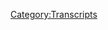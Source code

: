 {{DEFAULTSORT:
    #_TRANSCRIPT_0120:January 27, 2016
}}{{Transcript
    | title         = [[120: January 27, 2016]]
    | caption       = [https://knowledgefight.libsyn.com/knowledge-fight-jan-27-2016 Listen to this episode on Libsyn]
    | episodeNumber = [[120: January 27, 2016|120]]
    | length        = 01:35:09
}}

{{MessageBox
    | header     = Warning: Bot Generated Content
    | text       = This transcript was automatically generated by transcription software and likely contains many mistakes and misattributions. Please check the audio for definitive quotes, attribution, and context.
    | image      = N3yvass4myg91.webp
    | imagewidth = 50px
    | id         = warning
}}

{{TranscriptBlock
    | name      = Unknown Speaker
    | timestamp = 00:00:00.000
    | text      = Andy in Kansas, you're on the air, thanks for holding.
}}

{{TranscriptBlock
    | name      = Unknown Speaker
    | timestamp = 00:00:04.400
    | text      = Hello Alex, I'm a first time caller, I'm a huge fan, I love your work.
}}

{{TranscriptBlock
    | name      = Unknown Speaker
    | timestamp = 00:00:07.599
    | text      = I love you.
}}

{{TranscriptBlock
    | name      = Unknown Speaker
    | timestamp = 00:00:08.099
    | text      = Hey everybody, welcome back to Knowledge Fight, I'm Dan.
}}

{{TranscriptBlock
    | name      = Unknown Speaker
    | timestamp = 00:00:10.099
    | text      = I'm Jarden.
}}

{{TranscriptBlock
    | name      = Unknown Speaker
    | timestamp = 00:00:10.599
    | text      = We're a couple dudes, like to sit around, drink novelty beverages, and talk a little bit about Alex Jones.
}}

{{TranscriptBlock
    | name      = Unknown Speaker
    | timestamp = 00:00:15.199
    | text      = That's what we do, Dan, is there a hook to that?
}}

{{TranscriptBlock
    | name      = Unknown Speaker
    | timestamp = 00:00:17.800
    | text      = There is, there's a hook, and that is that I know a lot about Alex Jones.
}}

{{TranscriptBlock
    | name      = Unknown Speaker
    | timestamp = 00:00:20.199
    | text      = I don't know anything about Alex Jones.
}}

{{TranscriptBlock
    | name      = Unknown Speaker
    | timestamp = 00:00:21.399
    | text      = Indeed, that is the hook.
}}

{{TranscriptBlock
    | name      = Unknown Speaker
    | timestamp = 00:00:23.300
    | text      = Also, just because we gotta say it up top.
}}

{{TranscriptBlock
    | name      = Unknown Speaker
    | timestamp = 00:00:26.199
    | text      = Gotta.
}}

{{TranscriptBlock
    | name      = Unknown Speaker
    | timestamp = 00:00:26.800
    | text      = This Saturday we will be live.
}}

{{TranscriptBlock
    | name      = Unknown Speaker
    | timestamp = 00:00:28.399
    | text      = You have to listen to this plug, or you won't get the rest of the show.
}}

{{TranscriptBlock
    | name      = Unknown Speaker
    | timestamp = 00:00:32.000
    | text      = You can turn it off now, but you won't get the rest of the show.
}}

{{TranscriptBlock
    | name      = Unknown Speaker
    | timestamp = 00:00:34.600
    | text      = And let me tell you, today, sit through this plug happily, because I got some fucked up stuff to play for you, that Alex Jones said deep in the past.
}}

{{TranscriptBlock
    | name      = Unknown Speaker
    | timestamp = 00:00:42.799
    | text      = That's how good we are at advertising.
}}

{{TranscriptBlock
    | name      = Unknown Speaker
    | timestamp = 00:00:44.399
    | text      = Guys, hold tight, we're gonna plug, just ignore this part.
}}

{{TranscriptBlock
    | name      = Unknown Speaker
    | timestamp = 00:00:48.000
    | text      = Please don't.
}}

{{TranscriptBlock
    | name      = Unknown Speaker
    | timestamp = 00:00:48.799
    | text      = And then you'll get to the, no no, don't worry about this plug, we gotta do it, but just ignore it.
}}

{{TranscriptBlock
    | name      = Unknown Speaker
    | timestamp = 00:00:53.000
    | text      = Just, this isn't for you.
}}

{{TranscriptBlock
    | name      = Unknown Speaker
    | timestamp = 00:00:54.600
    | text      = We'll be at the Playground Theater, January 20th at 1030pm, tickets still available?
}}

{{TranscriptBlock
    | name      = Unknown Speaker
    | timestamp = 00:00:59.600
    | text      = I don't know, they're going fast.
}}

{{TranscriptBlock
    | name      = Unknown Speaker
    | timestamp = 00:01:01.399
    | text      = You can get tickets at Playground Theater dot com slash knowledge dash fight, is that right?
}}

{{TranscriptBlock
    | name      = Unknown Speaker
    | timestamp = 00:01:06.599
    | text      = I think it might just be Playground dot com.
}}

{{TranscriptBlock
    | name      = Unknown Speaker
    | timestamp = 00:01:08.599
    | text      = You know what?
}}

{{TranscriptBlock
    | name      = Unknown Speaker
    | timestamp = 00:01:09.400
    | text      = The Playground dot com, who cares?
}}

{{TranscriptBlock
    | name      = Unknown Speaker
    | timestamp = 00:01:11.000
    | text      = Hell if I know.
}}

{{TranscriptBlock
    | name      = Unknown Speaker
    | timestamp = 00:01:12.000
    | text      = This, again, we're bad, we're bad at this.
}}

{{TranscriptBlock
    | name      = Unknown Speaker
    | timestamp = 00:01:14.200
    | text      = We'll tweet out the link.
}}

{{TranscriptBlock
    | name      = Unknown Speaker
    | timestamp = 00:01:15.000
    | text      = Anyway, we'll be live, it'll be a great time, we'll have a lot of fun.
}}

{{TranscriptBlock
    | name      = Unknown Speaker
    | timestamp = 00:01:17.599
    | text      = Still not entirely sure what episode of Alex Jones we'll be covering, that is still up in the air to a certain degree.
}}

{{TranscriptBlock
    | name      = Unknown Speaker
    | timestamp = 00:01:25.000
    | text      = Yeah, it's the playground theater dot com slash shows slash knowledge dash fight.
}}

{{TranscriptBlock
    | name      = Unknown Speaker
    | timestamp = 00:01:29.799
    | text      = Yes.
}}

{{TranscriptBlock
    | name      = Unknown Speaker
    | timestamp = 00:01:30.400
    | text      = That's a lot to get through, just go to the playground theater dot com and figure it out.
}}

{{TranscriptBlock
    | name      = Unknown Speaker
    | timestamp = 00:01:34.400
    | text      = Right.
}}

{{TranscriptBlock
    | name      = Unknown Speaker
    | timestamp = 00:01:35.000
    | text      = Sooner or later you'll be able to buy tickets.
}}

{{TranscriptBlock
    | name      = Unknown Speaker
    | timestamp = 00:01:37.200
    | text      = Novelty beverage today is, it's becoming pretty habitual at this point.
}}

{{TranscriptBlock
    | name      = Unknown Speaker
    | timestamp = 00:01:42.799
    | text      = Arnold Palmer.
}}

{{TranscriptBlock
    | name      = Unknown Speaker
    | timestamp = 00:01:44.000
    | text      = This time we're going with light, which is a third less calories.
}}

{{TranscriptBlock
    | name      = Unknown Speaker
    | timestamp = 00:01:48.200
    | text      = The zero calories, which we have been drinking a bit in the past.
}}

{{TranscriptBlock
    | name      = Unknown Speaker
    | timestamp = 00:01:51.400
    | text      = Apparently they have four different types, regular, one third less calories, two thirds less calories, zero calories.
}}

{{TranscriptBlock
    | name      = Unknown Speaker
    | timestamp = 00:01:59.000
    | text      = Dude, they also got a strawberry one too.
}}

{{TranscriptBlock
    | name      = Unknown Speaker
    | timestamp = 00:02:00.599
    | text      = Do they?
}}

{{TranscriptBlock
    | name      = Unknown Speaker
    | timestamp = 00:02:01.000
    | text      = Yeah, it's pretty good.
}}

{{TranscriptBlock
    | name      = Unknown Speaker
    | timestamp = 00:02:01.599
    | text      = How many calories?
}}

{{TranscriptBlock
    | name      = Unknown Speaker
    | timestamp = 00:02:02.200
    | text      = Tons, so much, it's a lot.
}}

{{TranscriptBlock
    | name      = Unknown Speaker
    | timestamp = 00:02:05.000
    | text      = Almost as many sugars as that one bullshit we drank that last time.
}}

{{TranscriptBlock
    | name      = Unknown Speaker
    | timestamp = 00:02:07.599
    | text      = No, not nearly that much, not a mystic level.
}}

{{TranscriptBlock
    | name      = Unknown Speaker
    | timestamp = 00:02:09.800
    | text      = Yeah, yeah, yeah.
}}

{{TranscriptBlock
    | name      = Unknown Speaker
    | timestamp = 00:02:10.599
    | text      = But something that's mystical in terms of their allure to me is-
}}

{{TranscriptBlock
    | name      = Unknown Speaker
    | timestamp = 00:02:14.599
    | text      = The rap hero mystical.
}}

{{TranscriptBlock
    | name      = Unknown Speaker
    | timestamp = 00:02:17.800
    | text      = No, he's not a hero.
}}

{{TranscriptBlock
    | name      = Unknown Speaker
    | timestamp = 00:02:19.400
    | text      = He is a horrible dude.
}}

{{TranscriptBlock
    | name      = Unknown Speaker
    | timestamp = 00:02:20.599
    | text      = I'm sorry, what?
}}

{{TranscriptBlock
    | name      = Unknown Speaker
    | timestamp = 00:02:21.400
    | text      = He went to prison for aggravated sexual assault.
}}

{{TranscriptBlock
    | name      = Unknown Speaker
    | timestamp = 00:02:24.000
    | text      = Okay, well then fuck mystical.
}}

{{TranscriptBlock
    | name      = Unknown Speaker
    | timestamp = 00:02:25.800
    | text      = Yeah, mystical.
}}

{{TranscriptBlock
    | name      = Unknown Speaker
    | timestamp = 00:02:26.599
    | text      = I take all of that back forever.
}}

{{TranscriptBlock
    | name      = Unknown Speaker
    | timestamp = 00:02:28.800
    | text      = It really gave a very different feel to that one line of his that was like, I came in with my dick in my hand, be cool.
}}

{{TranscriptBlock
    | name      = Unknown Speaker
    | timestamp = 00:02:34.800
    | text      = Yeah, no, that's-
}}

{{TranscriptBlock
    | name      = Unknown Speaker
    | timestamp = 00:02:35.800
    | text      = Not good.
}}

{{TranscriptBlock
    | name      = Unknown Speaker
    | timestamp = 00:02:36.400
    | text      = No, that's describing the crime you just committed.
}}

{{TranscriptBlock
    | name      = Unknown Speaker
    | timestamp = 00:02:39.599
    | text      = Exactly, but look, I'd like to give a shout out to our donors.
}}

{{TranscriptBlock
    | name      = Unknown Speaker
    | timestamp = 00:02:43.199
    | text      = No way to pivot out of that one.
}}

{{TranscriptBlock
    | name      = Unknown Speaker
    | timestamp = 00:02:45.199
    | text      = Jesus, Jordan, what the hell?
}}

{{TranscriptBlock
    | name      = Unknown Speaker
    | timestamp = 00:02:48.800
    | text      = I'm sorry, I'm tearing it down.
}}

{{TranscriptBlock
    | name      = Unknown Speaker
    | timestamp = 00:02:50.800
    | text      = I'd like to give a shout out to our new donators.
}}

{{TranscriptBlock
    | name      = Unknown Speaker
    | timestamp = 00:02:52.800
    | text      = What's up out there, Hannah?
}}

{{TranscriptBlock
    | name      = Unknown Speaker
    | timestamp = 00:02:54.000
    | text      = Thanks for becoming a policy wonk.
}}

{{TranscriptBlock
    | name      = Unknown Speaker
    | timestamp = 00:02:55.800
    | text      = I'm a policy wonk.
}}

{{TranscriptBlock
    | name      = Unknown Speaker
    | timestamp = 00:02:57.199
    | text      = Thank you so much.
}}

{{TranscriptBlock
    | name      = Unknown Speaker
    | timestamp = 00:02:58.000
    | text      = Thank you so much, Hannah.
}}

{{TranscriptBlock
    | name      = Unknown Speaker
    | timestamp = 00:02:59.400
    | text      = We appreciate it.
}}

{{TranscriptBlock
    | name      = Unknown Speaker
    | timestamp = 00:03:00.199
    | text      = You should tell this to your sisters.
}}

{{TranscriptBlock
    | name      = Unknown Speaker
    | timestamp = 00:03:02.400
    | text      = Oh boy, I'd like to also give a shout out to-
}}

{{TranscriptBlock
    | name      = Unknown Speaker
    | timestamp = 00:03:05.199
    | text      = Hold on.
}}

{{TranscriptBlock
    | name      = Unknown Speaker
    | timestamp = 00:03:07.800
    | text      = I get it.
}}

{{TranscriptBlock
    | name      = Unknown Speaker
    | timestamp = 00:03:08.400
    | text      = To your sisters.
}}

{{TranscriptBlock
    | name      = Unknown Speaker
    | timestamp = 00:03:09.199
    | text      = Okay, I'd like to also say thank you very much and congratulations to a new globalist out there.
}}

{{TranscriptBlock
    | name      = Unknown Speaker
    | timestamp = 00:03:14.199
    | text      = Oh shit!
}}

{{TranscriptBlock
    | name      = Unknown Speaker
    | timestamp = 00:03:15.000
    | text      = What's up out there, John H.?
}}

{{TranscriptBlock
    | name      = Unknown Speaker
    | timestamp = 00:03:17.599
    | text      = I'm a policy wonk.
}}

{{TranscriptBlock
    | name      = Unknown Speaker
    | timestamp = 00:03:18.599
    | text      = Four stars, go home to your mother and tell her you're brilliant.
}}

{{TranscriptBlock
    | name      = Unknown Speaker
    | timestamp = 00:03:21.400
    | text      = Someone, someone, sodomite sent me a bucket of poop.
}}

{{TranscriptBlock
    | name      = Unknown Speaker
    | timestamp = 00:03:24.199
    | text      = Daddy shark!
}}

{{TranscriptBlock
    | name      = Unknown Speaker
    | timestamp = 00:03:26.800
    | text      = We really appreciate it so much, thank you.
}}

{{TranscriptBlock
    | name      = Unknown Speaker
    | timestamp = 00:03:29.599
    | text      = God, I, look, I don't, this isn't about money anymore.
}}

{{TranscriptBlock
    | name      = Unknown Speaker
    | timestamp = 00:03:33.400
    | text      = Right.
}}

{{TranscriptBlock
    | name      = Unknown Speaker
    | timestamp = 00:03:33.800
    | text      = I just want to have one episode where like ten different people decide to become globalists and we just play that forever.
}}

{{TranscriptBlock
    | name      = Unknown Speaker
    | timestamp = 00:03:41.400
    | text      = And then we just end the show.
}}

{{TranscriptBlock
    | name      = Unknown Speaker
    | timestamp = 00:03:42.800
    | text      = That would end up, it's nine seconds long.
}}

{{TranscriptBlock
    | name      = Unknown Speaker
    | timestamp = 00:03:44.800
    | text      = Yeah, I would be fine with that. I would be fine with that.
}}

{{TranscriptBlock
    | name      = Unknown Speaker
    | timestamp = 00:03:46.800
    | text      = We do appreciate it so much and in addition to, like as if I needed more work to do for this show,
}}

{{TranscriptBlock
    | name      = Unknown Speaker
    | timestamp = 00:03:52.599
    | text      = in addition to the live show that we're putting together, we're well on our way towards making that goal.
}}

{{TranscriptBlock
    | name      = Unknown Speaker
    | timestamp = 00:03:58.000
    | text      = Oh really?
}}

{{TranscriptBlock
    | name      = Unknown Speaker
    | timestamp = 00:03:59.400
    | text      = Yes, we are on pace to make the goal which will force us to start doing the documentary coverage.
}}

{{TranscriptBlock
    | name      = Unknown Speaker
    | timestamp = 00:04:05.599
    | text      = Guys, we did not believe in you.
}}

{{TranscriptBlock
    | name      = Unknown Speaker
    | timestamp = 00:04:08.599
    | text      = We appreciate it very much.
}}

{{TranscriptBlock
    | name      = Unknown Speaker
    | timestamp = 00:04:10.000
    | text      = Dan was, this was a bluff and you guys have called it.
}}

{{TranscriptBlock
    | name      = Unknown Speaker
    | timestamp = 00:04:12.400
    | text      = Thank you.
}}

{{TranscriptBlock
    | name      = Unknown Speaker
    | timestamp = 00:04:13.199
    | text      = If we reach our goal, which I believe we're 60% of the way to at this point,
}}

{{TranscriptBlock
    | name      = Unknown Speaker
    | timestamp = 00:04:17.199
    | text      = by February 1st we will begin breaking down Alex Jones' documentary, Endgame,
}}

{{TranscriptBlock
    | name      = Unknown Speaker
    | timestamp = 00:04:23.000
    | text      = which will be a disaster for my sanity and my sleep schedule.
}}

{{TranscriptBlock
    | name      = Unknown Speaker
    | timestamp = 00:04:26.399
    | text      = I'll be fine.
}}

{{TranscriptBlock
    | name      = Unknown Speaker
    | timestamp = 00:04:27.000
    | text      = My sanity, as I pronounce very weirdly.
}}

{{TranscriptBlock
    | name      = Unknown Speaker
    | timestamp = 00:04:30.000
    | text      = So, Jordan, today.
}}

{{TranscriptBlock
    | name      = Unknown Speaker
    | timestamp = 00:04:31.000
    | text      = Yes, today.
}}

{{TranscriptBlock
    | name      = Unknown Speaker
    | timestamp = 00:04:32.399
    | text      = On the broadcast.
}}

{{TranscriptBlock
    | name      = Unknown Speaker
    | timestamp = 00:04:33.399
    | text      = Alright, if you had the plug paused, now is the time to start it.
}}

{{TranscriptBlock
    | name      = Unknown Speaker
    | timestamp = 00:04:36.800
    | text      = Right. Today, Jordan, as we mentioned on the last show.
}}

{{TranscriptBlock
    | name      = Unknown Speaker
    | timestamp = 00:04:42.600
    | text      = Yes.
}}

{{TranscriptBlock
    | name      = Unknown Speaker
    | timestamp = 00:04:43.199
    | text      = We got together this weekend and tried to compile a list of potential things to cover for our live show,
}}

{{TranscriptBlock
    | name      = Unknown Speaker
    | timestamp = 00:04:50.000
    | text      = Saturday, Playground Theater, 10.30pm, January 20th, right?
}}

{{TranscriptBlock
    | name      = Unknown Speaker
    | timestamp = 00:04:54.199
    | text      = Yeah.
}}

{{TranscriptBlock
    | name      = Unknown Speaker
    | timestamp = 00:04:55.000
    | text      = So we came up with the list, included on that list was the day Ratzinger, the old pope, stepped down.
}}

{{TranscriptBlock
    | name      = Unknown Speaker
    | timestamp = 00:05:00.399
    | text      = Which seems like a great day.
}}

{{TranscriptBlock
    | name      = Unknown Speaker
    | timestamp = 00:05:01.800
    | text      = I think that would have been amazing.
}}

{{TranscriptBlock
    | name      = Unknown Speaker
    | timestamp = 00:05:03.000
    | text      = Yeah.
}}

{{TranscriptBlock
    | name      = Unknown Speaker
    | timestamp = 00:05:03.399
    | text      = Turns out, Alex Jones was on a week-long vacation when that happened.
}}

{{TranscriptBlock
    | name      = Unknown Speaker
    | timestamp = 00:05:06.000
    | text      = Motherfucker!
}}

{{TranscriptBlock
    | name      = Unknown Speaker
    | timestamp = 00:05:06.800
    | text      = And there was a guest host, so that episode doesn't work.
}}

{{TranscriptBlock
    | name      = Unknown Speaker
    | timestamp = 00:05:08.399
    | text      = Well, he was actually voting for the new pope.
}}

{{TranscriptBlock
    | name      = Unknown Speaker
    | timestamp = 00:05:10.399
    | text      = He was, I don't know if you knew this or not, Alex Jones is a cardinal in the Catholic Church.
}}

{{TranscriptBlock
    | name      = Unknown Speaker
    | timestamp = 00:05:14.399
    | text      = That could be it. That might have explained it.
}}

{{TranscriptBlock
    | name      = Unknown Speaker
    | timestamp = 00:05:16.000
    | text      = Yep.
}}

{{TranscriptBlock
    | name      = Unknown Speaker
    | timestamp = 00:05:17.000
    | text      = The other, another one was the leap year in 2012.
}}

{{TranscriptBlock
    | name      = Unknown Speaker
    | timestamp = 00:05:20.199
    | text      = Right.
}}

{{TranscriptBlock
    | name      = Unknown Speaker
    | timestamp = 00:05:20.600
    | text      = How's he going to play on his leap, on the leap year?
}}

{{TranscriptBlock
    | name      = Unknown Speaker
    | timestamp = 00:05:22.600
    | text      = Yeah.
}}

{{TranscriptBlock
    | name      = Unknown Speaker
    | timestamp = 00:05:23.199
    | text      = He might get weird about that, about the calendar and overages and shortages.
}}

{{TranscriptBlock
    | name      = Unknown Speaker
    | timestamp = 00:05:27.800
    | text      = That's the type of Alex Jones that we like to deal with.
}}

{{TranscriptBlock
    | name      = Unknown Speaker
    | timestamp = 00:05:30.199
    | text      = Absolutely.
}}

{{TranscriptBlock
    | name      = Unknown Speaker
    | timestamp = 00:05:30.800
    | text      = It's just the guy who's like, leap years are globalist plot!
}}

{{TranscriptBlock
    | name      = Unknown Speaker
    | timestamp = 00:05:33.800
    | text      = I'm in.
}}

{{TranscriptBlock
    | name      = Unknown Speaker
    | timestamp = 00:05:34.399
    | text      = Yeah.
}}

{{TranscriptBlock
    | name      = Unknown Speaker
    | timestamp = 00:05:34.899
    | text      = I'm in.
}}

{{TranscriptBlock
    | name      = Unknown Speaker
    | timestamp = 00:05:35.399
    | text      = Absolutely, that would be amazing.
}}

{{TranscriptBlock
    | name      = Unknown Speaker
    | timestamp = 00:05:36.199
    | text      = Yeah, yeah, yeah.
}}

{{TranscriptBlock
    | name      = Unknown Speaker
    | timestamp = 00:05:36.800
    | text      = Unfortunately, I went back to that day and he's just saying, Ron Paul could still win.
}}

{{TranscriptBlock
    | name      = Unknown Speaker
    | timestamp = 00:05:41.399
    | text      = Hahahaha!
}}

{{TranscriptBlock
    | name      = Unknown Speaker
    | timestamp = 00:05:43.000
    | text      = He's in Louisiana broadcasting from a hotel room.
}}

{{TranscriptBlock
    | name      = Unknown Speaker
    | timestamp = 00:05:47.000
    | text      = It's terrible.
}}

{{TranscriptBlock
    | name      = Unknown Speaker
    | timestamp = 00:05:47.600
    | text      = That's great.
}}

{{TranscriptBlock
    | name      = Unknown Speaker
    | timestamp = 00:05:48.100
    | text      = It's an awful show.
}}

{{TranscriptBlock
    | name      = Unknown Speaker
    | timestamp = 00:05:48.600
    | text      = I'm a big fan.
}}

{{TranscriptBlock
    | name      = Unknown Speaker
    | timestamp = 00:05:49.399
    | text      = Very, very boring.
}}

{{TranscriptBlock
    | name      = Unknown Speaker
    | timestamp = 00:05:50.199
    | text      = Yeah.
}}

{{TranscriptBlock
    | name      = Unknown Speaker
    | timestamp = 00:05:50.600
    | text      = And so I went through a bunch of these possibilities and they're just nothing.
}}

{{TranscriptBlock
    | name      = Unknown Speaker
    | timestamp = 00:05:54.199
    | text      = They're no good.
}}

{{TranscriptBlock
    | name      = Unknown Speaker
    | timestamp = 00:05:55.199
    | text      = But one of them stuck out in my mind.
}}

{{TranscriptBlock
    | name      = Unknown Speaker
    | timestamp = 00:05:57.199
    | text      = That is like, this is going to be a good one.
}}

{{TranscriptBlock
    | name      = Unknown Speaker
    | timestamp = 00:05:59.600
    | text      = Yeah.
}}

{{TranscriptBlock
    | name      = Unknown Speaker
    | timestamp = 00:06:00.199
    | text      = Just not a live show.
}}

{{TranscriptBlock
    | name      = Unknown Speaker
    | timestamp = 00:06:01.600
    | text      = I listened to it and it turns out it is a good one, but we could not do this one live.
}}

{{TranscriptBlock
    | name      = Unknown Speaker
    | timestamp = 00:06:05.600
    | text      = Okay.
}}

{{TranscriptBlock
    | name      = Unknown Speaker
    | timestamp = 00:06:06.199
    | text      = And that is the day after Lavoie Finicum got shot by the police in that Oregon...
}}

{{TranscriptBlock
    | name      = Unknown Speaker
    | timestamp = 00:06:12.600
    | text      = Wait, was that the Oregon stand-off?
}}

{{TranscriptBlock
    | name      = Unknown Speaker
    | timestamp = 00:06:15.600
    | text      = The Oregon Wildlife Preserve.
}}

{{TranscriptBlock
    | name      = Unknown Speaker
    | timestamp = 00:06:16.600
    | text      = Yeah, yeah, yeah, okay.
}}

{{TranscriptBlock
    | name      = Unknown Speaker
    | timestamp = 00:06:17.600
    | text      = Alright, alright, there we go.
}}

{{TranscriptBlock
    | name      = Unknown Speaker
    | timestamp = 00:06:18.800
    | text      = Because I knew Alex would be freaking out after that.
}}

{{TranscriptBlock
    | name      = Unknown Speaker
    | timestamp = 00:06:21.600
    | text      = You know what's a crazy coincidence?
}}

{{TranscriptBlock
    | name      = Unknown Speaker
    | timestamp = 00:06:23.600
    | text      = I have been bored at work, so I've just been listening to old dollops.
}}

{{TranscriptBlock
    | name      = Unknown Speaker
    | timestamp = 00:06:27.600
    | text      = I listened to that episode earlier today.
}}

{{TranscriptBlock
    | name      = Unknown Speaker
    | timestamp = 00:06:29.800
    | text      = It's a good episode.
}}

{{TranscriptBlock
    | name      = Unknown Speaker
    | timestamp = 00:06:31.600
    | text      = It's a good one.
}}

{{TranscriptBlock
    | name      = Unknown Speaker
    | timestamp = 00:06:32.600
    | text      = We probably won't get into the actual stand-off all that much.
}}

{{TranscriptBlock
    | name      = Unknown Speaker
    | timestamp = 00:06:36.600
    | text      = I wouldn't understand why we would.
}}

{{TranscriptBlock
    | name      = Unknown Speaker
    | timestamp = 00:06:38.600
    | text      = We have to deal with it slightly briefly just because they get super racist about it.
}}

{{TranscriptBlock
    | name      = Unknown Speaker
    | timestamp = 00:06:43.600
    | text      = Of course.
}}

{{TranscriptBlock
    | name      = Unknown Speaker
    | timestamp = 00:06:44.600
    | text      = But at the same time...
}}

{{TranscriptBlock
    | name      = Unknown Speaker
    | timestamp = 00:06:45.600
    | text      = How could you not get racist about a bunch of weird, false military white guys occupying
}}

{{TranscriptBlock
    | name      = Unknown Speaker
    | timestamp = 00:06:51.899
    | text      = a bird reserve?
}}

{{TranscriptBlock
    | name      = Unknown Speaker
    | timestamp = 00:06:53.600
    | text      = Right.
}}

{{TranscriptBlock
    | name      = Unknown Speaker
    | timestamp = 00:06:54.600
    | text      = Well, the way they get racist is really fascinating and I'm excited to talk about it, but what's
}}

{{TranscriptBlock
    | name      = Unknown Speaker
    | timestamp = 00:06:59.300
    | text      = more fascinating is Alex...
}}

{{TranscriptBlock
    | name      = Unknown Speaker
    | timestamp = 00:07:03.000
    | text      = I don't know what's going on, but he says a couple of things in this episode that are
}}

{{TranscriptBlock
    | name      = Unknown Speaker
    | timestamp = 00:07:08.600
    | text      = beyond the pale.
}}

{{TranscriptBlock
    | name      = Unknown Speaker
    | timestamp = 00:07:10.000
    | text      = I told you this before the show and I stand by it.
}}

{{TranscriptBlock
    | name      = Unknown Speaker
    | timestamp = 00:07:13.699
    | text      = You have to look at Alex Jones completely differently after you hear a couple of the
}}

{{TranscriptBlock
    | name      = Unknown Speaker
    | timestamp = 00:07:18.000
    | text      = things he says on this episode.
}}

{{TranscriptBlock
    | name      = Unknown Speaker
    | timestamp = 00:07:19.800
    | text      = This episode will give some context to some of the beliefs he has and where they come
}}

{{TranscriptBlock
    | name      = Unknown Speaker
    | timestamp = 00:07:25.100
    | text      = from and how stupid he is.
}}

{{TranscriptBlock
    | name      = Unknown Speaker
    | timestamp = 00:07:28.100
    | text      = So we will do that.
}}

{{TranscriptBlock
    | name      = Unknown Speaker
    | timestamp = 00:07:29.100
    | text      = We'll get into that.
}}

{{TranscriptBlock
    | name      = Unknown Speaker
    | timestamp = 00:07:30.100
    | text      = I believe Orca should run this planet.
}}

{{TranscriptBlock
    | name      = Unknown Speaker
    | timestamp = 00:07:32.199
    | text      = Climate change is good.
}}

{{TranscriptBlock
    | name      = Unknown Speaker
    | timestamp = 00:07:33.199
    | text      = Well, that's actually the episode.
}}

{{TranscriptBlock
    | name      = Unknown Speaker
    | timestamp = 00:07:34.399
    | text      = I mean...
}}

{{TranscriptBlock
    | name      = Unknown Speaker
    | timestamp = 00:07:35.399
    | text      = Yeah.
}}

{{TranscriptBlock
    | name      = Unknown Speaker
    | timestamp = 00:07:36.399
    | text      = Nailed it.
}}

{{TranscriptBlock
    | name      = Unknown Speaker
    | timestamp = 00:07:37.399
    | text      = All right, guys.
}}

{{TranscriptBlock
    | name      = Unknown Speaker
    | timestamp = 00:07:38.399
    | text      = Let's get out of here.
}}

{{TranscriptBlock
    | name      = Unknown Speaker
    | timestamp = 00:07:39.399
    | text      = Let's get it.
}}

{{TranscriptBlock
    | name      = Unknown Speaker
    | timestamp = 00:07:40.399
    | text      = Go.
}}

{{TranscriptBlock
    | name      = Unknown Speaker
    | timestamp = 00:07:41.399
    | text      = So what we're talking about today is at the beginning of the episode, Alex Jones is talking
}}

{{TranscriptBlock
    | name      = Unknown Speaker
    | timestamp = 00:07:44.120
    | text      = about how he doesn't want this to get hot.
}}

{{TranscriptBlock
    | name      = Unknown Speaker
    | timestamp = 00:07:48.500
    | text      = He doesn't want it to be a hot war, right?
}}

{{TranscriptBlock
    | name      = Unknown Speaker
    | timestamp = 00:07:50.860
    | text      = That's not...
}}

{{TranscriptBlock
    | name      = Unknown Speaker
    | timestamp = 00:07:51.860
    | text      = No, of course not.
}}

{{TranscriptBlock
    | name      = Unknown Speaker
    | timestamp = 00:07:52.860
    | text      = That's not what they're into.
}}

{{TranscriptBlock
    | name      = Unknown Speaker
    | timestamp = 00:07:53.860
    | text      = They're not into shooting.
}}

{{TranscriptBlock
    | name      = Unknown Speaker
    | timestamp = 00:07:56.040
    | text      = These people at this preserve are amateurs and it should not...
}}

{{TranscriptBlock
    | name      = Unknown Speaker
    | timestamp = 00:08:00.519
    | text      = There's probably feds and it shouldn't get into a violent war now.
}}

{{TranscriptBlock
    | name      = Unknown Speaker
    | timestamp = 00:08:05.639
    | text      = Let's not do that.
}}

{{TranscriptBlock
    | name      = Unknown Speaker
    | timestamp = 00:08:07.120
    | text      = I'm glad you qualified it with the now part.
}}

{{TranscriptBlock
    | name      = Unknown Speaker
    | timestamp = 00:08:09.839
    | text      = Well, he's into that.
}}

{{TranscriptBlock
    | name      = Unknown Speaker
    | timestamp = 00:08:11.240
    | text      = But then also what he ends up saying after it is incredibly telling about his mentality
}}

{{TranscriptBlock
    | name      = Unknown Speaker
    | timestamp = 00:08:17.920
    | text      = and his personal feeling about his place in the world.
}}

{{TranscriptBlock
    | name      = Unknown Speaker
    | timestamp = 00:08:22.040
    | text      = This is some weird stuff to start out with.
}}

{{TranscriptBlock
    | name      = Unknown Speaker
    | timestamp = 00:08:24.959
    | text      = The Mormons are literal birds.
}}

{{TranscriptBlock
    | name      = Unknown Speaker
    | timestamp = 00:08:27.439
    | text      = I have put the energy for 21 years of someone willing to die, ready to die, into an information
}}

{{TranscriptBlock
    | name      = Unknown Speaker
    | timestamp = 00:08:34.519
    | text      = war.
}}

{{TranscriptBlock
    | name      = Unknown Speaker
    | timestamp = 00:08:35.519
    | text      = But not that way.
}}

{{TranscriptBlock
    | name      = Unknown Speaker
    | timestamp = 00:08:36.519
    | text      = And I'm fully ready to be shut up, fully ready to be put in prison, fully ready to be killed,
}}

{{TranscriptBlock
    | name      = Unknown Speaker
    | timestamp = 00:08:40.919
    | text      = but when it happens, I'll do my best, if it happens, to have it be just like the archetype
}}

{{TranscriptBlock
    | name      = Unknown Speaker
    | timestamp = 00:08:51.600
    | text      = of the martyr.
}}

{{TranscriptBlock
    | name      = Unknown Speaker
    | timestamp = 00:08:53.159
    | text      = If he says Martin Luther King Jr. is killing everybody.
}}

{{TranscriptBlock
    | name      = Unknown Speaker
    | timestamp = 00:08:54.759
    | text      = Lower my hands and let Darth Vader cut me right in half, then I win.
}}

{{TranscriptBlock
    | name      = Unknown Speaker
    | timestamp = 00:09:01.519
    | text      = Then that death means something.
}}

{{TranscriptBlock
    | name      = Unknown Speaker
    | timestamp = 00:09:03.600
    | text      = Then that death is worth millions dying in a fight, but you have to build the consciousness.
}}

{{TranscriptBlock
    | name      = Unknown Speaker
    | timestamp = 00:09:10.480
    | text      = You have to build the system.
}}

{{TranscriptBlock
    | name      = Unknown Speaker
    | timestamp = 00:09:12.340
    | text      = You have to build the personality.
}}

{{TranscriptBlock
    | name      = Unknown Speaker
    | timestamp = 00:09:14.320
    | text      = You have to build the sacrifice and make the sacrifice great and make the sacrifice loved
}}

{{TranscriptBlock
    | name      = Unknown Speaker
    | timestamp = 00:09:22.580
    | text      = when it's destroyed.
}}

{{TranscriptBlock
    | name      = Unknown Speaker
    | timestamp = 00:09:26.460
    | text      = As they try to assassinate my character, as they try to kill my name, it's already a martyr
}}

{{TranscriptBlock
    | name      = Unknown Speaker
    | timestamp = 00:09:31.700
    | text      = level event, which humans admire at a deep primitive level.
}}

{{TranscriptBlock
    | name      = Unknown Speaker
    | timestamp = 00:09:37.360
    | text      = So from the jump, we're getting this idea.
}}

{{TranscriptBlock
    | name      = Unknown Speaker
    | timestamp = 00:09:41.220
    | text      = First of all, he's trying to take the shine off Lavoie a little bit.
}}

{{TranscriptBlock
    | name      = Unknown Speaker
    | timestamp = 00:09:43.919
    | text      = It'd be like, I'm the real martyr.
}}

{{TranscriptBlock
    | name      = Unknown Speaker
    | timestamp = 00:09:46.320
    | text      = Come on, fuck that guy.
}}

{{TranscriptBlock
    | name      = Unknown Speaker
    | timestamp = 00:09:47.519
    | text      = Why don't you guys understand that for 20 years, I've been building myself up as a martyr
}}

{{TranscriptBlock
    | name      = Unknown Speaker
    | timestamp = 00:09:51.559
    | text      = that no one will ever martyr.
}}

{{TranscriptBlock
    | name      = Unknown Speaker
    | timestamp = 00:09:53.519
    | text      = And I'm going to become a force ghost.
}}

{{TranscriptBlock
    | name      = Unknown Speaker
    | timestamp = 00:09:55.399
    | text      = Right, exactly.
}}

{{TranscriptBlock
    | name      = Unknown Speaker
    | timestamp = 00:09:56.399
    | text      = Why don't you guys get this?
}}

{{TranscriptBlock
    | name      = Unknown Speaker
    | timestamp = 00:09:57.399
    | text      = Right, right, right.
}}

{{TranscriptBlock
    | name      = Unknown Speaker
    | timestamp = 00:09:58.399
    | text      = Absolutely.
}}

{{TranscriptBlock
    | name      = Unknown Speaker
    | timestamp = 00:09:59.399
    | text      = I think that that's kind of, I mean, it's indicative of a real mental disorder.
}}

{{TranscriptBlock
    | name      = Unknown Speaker
    | timestamp = 00:10:04.120
    | text      = Yeah.
}}

{{TranscriptBlock
    | name      = Unknown Speaker
    | timestamp = 00:10:05.120
    | text      = I think there's a narcissism in there.
}}

{{TranscriptBlock
    | name      = Unknown Speaker
    | timestamp = 00:10:06.840
    | text      = Oh, you think?
}}

{{TranscriptBlock
    | name      = Unknown Speaker
    | timestamp = 00:10:07.840
    | text      = A little bit of one, but the way he's saying it isn't like his standard manic thing that
}}

{{TranscriptBlock
    | name      = Unknown Speaker
    | timestamp = 00:10:13.679
    | text      = he gets whenever he gets into these sort of hyper narcissistic bloviating sessions that
}}

{{TranscriptBlock
    | name      = Unknown Speaker
    | timestamp = 00:10:20.519
    | text      = he gets into.
}}

{{TranscriptBlock
    | name      = Unknown Speaker
    | timestamp = 00:10:21.519
    | text      = No, he believes this.
}}

{{TranscriptBlock
    | name      = Unknown Speaker
    | timestamp = 00:10:22.519
    | text      = Yeah.
}}

{{TranscriptBlock
    | name      = Unknown Speaker
    | timestamp = 00:10:23.519
    | text      = This is a hundred percent a real thing he believes.
}}

{{TranscriptBlock
    | name      = Unknown Speaker
    | timestamp = 00:10:25.200
    | text      = I think, and especially as what we're going to get into, I think this is him externalizing
}}

{{TranscriptBlock
    | name      = Unknown Speaker
    | timestamp = 00:10:30.080
    | text      = a little bit of stuff that he generally keeps inside.
}}

{{TranscriptBlock
    | name      = Unknown Speaker
    | timestamp = 00:10:32.799
    | text      = And one of them is that, don't you guys understand, I'm going to be the hero.
}}

{{TranscriptBlock
    | name      = Unknown Speaker
    | timestamp = 00:10:38.120
    | text      = When they take me down, I will be the hero.
}}

{{TranscriptBlock
    | name      = Unknown Speaker
    | timestamp = 00:10:41.419
    | text      = He's creating a stage for himself to be what he sees himself to be in his own mind.
}}

{{TranscriptBlock
    | name      = Unknown Speaker
    | timestamp = 00:10:47.779
    | text      = That's fascinating because that's a very interesting psychology.
}}

{{TranscriptBlock
    | name      = Unknown Speaker
    | timestamp = 00:10:50.659
    | text      = He wants to die for the cause, but like, hold on now.
}}

{{TranscriptBlock
    | name      = Unknown Speaker
    | timestamp = 00:10:54.840
    | text      = He's making up a cause.
}}

{{TranscriptBlock
    | name      = Unknown Speaker
    | timestamp = 00:10:56.519
    | text      = Not now.
}}

{{TranscriptBlock
    | name      = Unknown Speaker
    | timestamp = 00:10:57.519
    | text      = Right, right, right.
}}

{{TranscriptBlock
    | name      = Unknown Speaker
    | timestamp = 00:10:58.519
    | text      = No, no, no, no.
}}

{{TranscriptBlock
    | name      = Unknown Speaker
    | timestamp = 00:10:59.519
    | text      = I will.
}}

{{TranscriptBlock
    | name      = Unknown Speaker
    | timestamp = 00:11:02.039
    | text      = Hold on now though.
}}

{{TranscriptBlock
    | name      = Unknown Speaker
    | timestamp = 00:11:03.039
    | text      = And when the time comes, I'm going to make sure I cheat it so I look like a victim, which
}}

{{TranscriptBlock
    | name      = Unknown Speaker
    | timestamp = 00:11:09.519
    | text      = definitely is in line with all of his philosophies and what have you.
}}

{{TranscriptBlock
    | name      = Unknown Speaker
    | timestamp = 00:11:14.320
    | text      = So in this next clip, Alex Jones gets into how he believes that the Bundy group has been
}}

{{TranscriptBlock
    | name      = Unknown Speaker
    | timestamp = 00:11:20.840
    | text      = infiltrated and there's feds and shit like that.
}}

{{TranscriptBlock
    | name      = Unknown Speaker
    | timestamp = 00:11:24.440
    | text      = And then says something that might be...
}}

{{TranscriptBlock
    | name      = Unknown Speaker
    | timestamp = 00:11:26.360
    | text      = The weird thing is I think he is right.
}}

{{TranscriptBlock
    | name      = Unknown Speaker
    | timestamp = 00:11:28.240
    | text      = He might be.
}}

{{TranscriptBlock
    | name      = Unknown Speaker
    | timestamp = 00:11:29.240
    | text      = I don't know.
}}

{{TranscriptBlock
    | name      = Unknown Speaker
    | timestamp = 00:11:30.240
    | text      = They all just got off.
}}

{{TranscriptBlock
    | name      = Unknown Speaker
    | timestamp = 00:11:31.240
    | text      = I don't know.
}}

{{TranscriptBlock
    | name      = Unknown Speaker
    | timestamp = 00:11:32.240
    | text      = But the way he's saying it is like it's crawling with feds and he's also saying that all those
}}

{{TranscriptBlock
    | name      = Unknown Speaker
    | timestamp = 00:11:39.879
    | text      = people who were dressed up like Uncle Sam and all that shit, they were feds trying to
}}

{{TranscriptBlock
    | name      = Unknown Speaker
    | timestamp = 00:11:44.639
    | text      = make those people look like assholes.
}}

{{TranscriptBlock
    | name      = Unknown Speaker
    | timestamp = 00:11:46.559
    | text      = All of the dildos?
}}

{{TranscriptBlock
    | name      = Unknown Speaker
    | timestamp = 00:11:47.559
    | text      = Feds.
}}

{{TranscriptBlock
    | name      = Unknown Speaker
    | timestamp = 00:11:48.559
    | text      = Feds.
}}

{{TranscriptBlock
    | name      = Unknown Speaker
    | timestamp = 00:11:49.559
    | text      = Feds.
}}

{{TranscriptBlock
    | name      = Unknown Speaker
    | timestamp = 00:11:50.559
    | text      = Feds sent in those dildos.
}}

{{TranscriptBlock
    | name      = Unknown Speaker
    | timestamp = 00:11:51.559
    | text      = Oh yeah.
}}

{{TranscriptBlock
    | name      = Unknown Speaker
    | timestamp = 00:11:52.559
    | text      = But the Cards Against Humanity guy, he did send in that giant thing of blues.
}}

{{TranscriptBlock
    | name      = Unknown Speaker
    | timestamp = 00:11:56.720
    | text      = He's a fed.
}}

{{TranscriptBlock
    | name      = Unknown Speaker
    | timestamp = 00:11:57.720
    | text      = No, he's just a merry trickster.
}}

{{TranscriptBlock
    | name      = Unknown Speaker
    | timestamp = 00:12:00.200
    | text      = So the Bundy group has been infiltrated and like I said, he says something at the middle
}}

{{TranscriptBlock
    | name      = Unknown Speaker
    | timestamp = 00:12:07.519
    | text      = to end of this clip that feels like code.
}}

{{TranscriptBlock
    | name      = Unknown Speaker
    | timestamp = 00:12:10.840
    | text      = The Bundys are not the operatives.
}}

{{TranscriptBlock
    | name      = Unknown Speaker
    | timestamp = 00:12:13.980
    | text      = You can listen to them, take one look at them.
}}

{{TranscriptBlock
    | name      = Unknown Speaker
    | timestamp = 00:12:16.200
    | text      = We know where they came from.
}}

{{TranscriptBlock
    | name      = Unknown Speaker
    | timestamp = 00:12:17.600
    | text      = They're good people.
}}

{{TranscriptBlock
    | name      = Unknown Speaker
    | timestamp = 00:12:21.519
    | text      = But they wouldn't have been the George Washingtons leading the fight.
}}

{{TranscriptBlock
    | name      = Unknown Speaker
    | timestamp = 00:12:25.940
    | text      = They would have been the guys in the trenches.
}}

{{TranscriptBlock
    | name      = Unknown Speaker
    | timestamp = 00:12:30.399
    | text      = They are not generals.
}}

{{TranscriptBlock
    | name      = Unknown Speaker
    | timestamp = 00:12:33.879
    | text      = Take them out.
}}

{{TranscriptBlock
    | name      = Unknown Speaker
    | timestamp = 00:12:35.080
    | text      = We don't need them.
}}

{{TranscriptBlock
    | name      = Unknown Speaker
    | timestamp = 00:12:36.080
    | text      = What he's saying, I mean.
}}

{{TranscriptBlock
    | name      = Unknown Speaker
    | timestamp = 00:12:37.080
    | text      = We don't need them.
}}

{{TranscriptBlock
    | name      = Unknown Speaker
    | timestamp = 00:12:38.080
    | text      = You take one good look at them, you know where they come from.
}}

{{TranscriptBlock
    | name      = Unknown Speaker
    | timestamp = 00:12:39.980
    | text      = They're good people.
}}

{{TranscriptBlock
    | name      = Unknown Speaker
    | timestamp = 00:12:40.980
    | text      = That's, they're white.
}}

{{TranscriptBlock
    | name      = Unknown Speaker
    | timestamp = 00:12:41.980
    | text      = Right, right, right.
}}

{{TranscriptBlock
    | name      = Unknown Speaker
    | timestamp = 00:12:42.980
    | text      = But then beyond that, the like, they're not generals.
}}

{{TranscriptBlock
    | name      = Unknown Speaker
    | timestamp = 00:12:44.480
    | text      = They're still trash.
}}

{{TranscriptBlock
    | name      = Unknown Speaker
    | timestamp = 00:12:45.480
    | text      = Well, no.
}}

{{TranscriptBlock
    | name      = Unknown Speaker
    | timestamp = 00:12:46.480
    | text      = They're white trash.
}}

{{TranscriptBlock
    | name      = Unknown Speaker
    | timestamp = 00:12:47.480
    | text      = But that's not even what he's saying.
}}

{{TranscriptBlock
    | name      = Unknown Speaker
    | timestamp = 00:12:48.480
    | text      = He's talking about, he's calling himself the general.
}}

{{TranscriptBlock
    | name      = Unknown Speaker
    | timestamp = 00:12:51.519
    | text      = Yeah, no, of course.
}}

{{TranscriptBlock
    | name      = Unknown Speaker
    | timestamp = 00:12:52.519
    | text      = Without having to say it.
}}

{{TranscriptBlock
    | name      = Unknown Speaker
    | timestamp = 00:12:53.799
    | text      = Oh, we all knew.
}}

{{TranscriptBlock
    | name      = Unknown Speaker
    | timestamp = 00:12:54.799
    | text      = He's treating them, even though they're ostensibly being way more active in the same goal that
}}

{{TranscriptBlock
    | name      = Unknown Speaker
    | timestamp = 00:12:59.799
    | text      = Alex has.
}}

{{TranscriptBlock
    | name      = Unknown Speaker
    | timestamp = 00:13:00.799
    | text      = Yeah, yeah, yeah.
}}

{{TranscriptBlock
    | name      = Unknown Speaker
    | timestamp = 00:13:01.799
    | text      = He's saying, nah, nah, nah, nah, they're too dumb, they're whatever.
}}

{{TranscriptBlock
    | name      = Unknown Speaker
    | timestamp = 00:13:05.440
    | text      = I mean, can you really disagree with him?
}}

{{TranscriptBlock
    | name      = Unknown Speaker
    | timestamp = 00:13:09.740
    | text      = Not fully.
}}

{{TranscriptBlock
    | name      = Unknown Speaker
    | timestamp = 00:13:10.740
    | text      = Nope.
}}

{{TranscriptBlock
    | name      = Unknown Speaker
    | timestamp = 00:13:11.740
    | text      = He does have a point.
}}

{{TranscriptBlock
    | name      = Unknown Speaker
    | timestamp = 00:13:12.740
    | text      = They are not generals.
}}

{{TranscriptBlock
    | name      = Unknown Speaker
    | timestamp = 00:13:13.740
    | text      = They are not generals.
}}

{{TranscriptBlock
    | name      = Unknown Speaker
    | timestamp = 00:13:14.740
    | text      = No.
}}

{{TranscriptBlock
    | name      = Unknown Speaker
    | timestamp = 00:13:15.740
    | text      = So now, at this point, this is where we start.
}}

{{TranscriptBlock
    | name      = Unknown Speaker
    | timestamp = 00:13:18.559
    | text      = They aren't even in the military.
}}

{{TranscriptBlock
    | name      = Unknown Speaker
    | timestamp = 00:13:19.919
    | text      = No, certainly not.
}}

{{TranscriptBlock
    | name      = Unknown Speaker
    | timestamp = 00:13:21.320
    | text      = They were lying about that.
}}

{{TranscriptBlock
    | name      = Unknown Speaker
    | timestamp = 00:13:22.879
    | text      = No.
}}

{{TranscriptBlock
    | name      = Unknown Speaker
    | timestamp = 00:13:23.879
    | text      = Oh, yeah, that is true.
}}

{{TranscriptBlock
    | name      = Unknown Speaker
    | timestamp = 00:13:24.879
    | text      = They were.
}}

{{TranscriptBlock
    | name      = Unknown Speaker
    | timestamp = 00:13:25.879
    | text      = A lot of stolen valor.
}}

{{TranscriptBlock
    | name      = Unknown Speaker
    | timestamp = 00:13:26.879
    | text      = We're all Marines.
}}

{{TranscriptBlock
    | name      = Unknown Speaker
    | timestamp = 00:13:27.879
    | text      = Yeah.
}}

{{TranscriptBlock
    | name      = Unknown Speaker
    | timestamp = 00:13:28.879
    | text      = No, you're not.
}}

{{TranscriptBlock
    | name      = Unknown Speaker
    | timestamp = 00:13:29.879
    | text      = So at this point, Jordan, and this is pretty early in the episode, Alex Jones starts to
}}

{{TranscriptBlock
    | name      = Unknown Speaker
    | timestamp = 00:13:34.399
    | text      = take a pivot away from talking about the Bundy's specifically and starting to talk about his
}}

{{TranscriptBlock
    | name      = Unknown Speaker
    | timestamp = 00:13:39.960
    | text      = understanding of government.
}}

{{TranscriptBlock
    | name      = Unknown Speaker
    | timestamp = 00:13:42.639
    | text      = And Ted Bundy.
}}

{{TranscriptBlock
    | name      = Unknown Speaker
    | timestamp = 00:13:43.639
    | text      = No.
}}

{{TranscriptBlock
    | name      = Unknown Speaker
    | timestamp = 00:13:44.639
    | text      = Nope, doesn't get into them.
}}

{{TranscriptBlock
    | name      = Unknown Speaker
    | timestamp = 00:13:45.639
    | text      = Oh, okay.
}}

{{TranscriptBlock
    | name      = Unknown Speaker
    | timestamp = 00:13:46.639
    | text      = His understanding of government, his understanding of history and this stuff, it's fucking wild
}}

{{TranscriptBlock
    | name      = Unknown Speaker
    | timestamp = 00:13:52.720
    | text      = stuff.
}}

{{TranscriptBlock
    | name      = Unknown Speaker
    | timestamp = 00:13:53.720
    | text      = This is the first one where he talks about the intelligence community.
}}

{{TranscriptBlock
    | name      = Unknown Speaker
    | timestamp = 00:13:56.639
    | text      = There's different factions.
}}

{{TranscriptBlock
    | name      = Unknown Speaker
    | timestamp = 00:13:57.799
    | text      = There's at least seven factions we know of in the CIA.
}}

{{TranscriptBlock
    | name      = Unknown Speaker
    | timestamp = 00:14:01.519
    | text      = Three major factions in the NSA.
}}

{{TranscriptBlock
    | name      = Unknown Speaker
    | timestamp = 00:14:04.080
    | text      = Different administrations come in and try to create new factions or take over other
}}

{{TranscriptBlock
    | name      = Unknown Speaker
    | timestamp = 00:14:07.840
    | text      = ones.
}}

{{TranscriptBlock
    | name      = Unknown Speaker
    | timestamp = 00:14:08.840
    | text      = There's Army versus CIA.
}}

{{TranscriptBlock
    | name      = Unknown Speaker
    | timestamp = 00:14:10.559
    | text      = There's Navy versus Army.
}}

{{TranscriptBlock
    | name      = Unknown Speaker
    | timestamp = 00:14:12.200
    | text      = That's a football game.
}}

{{TranscriptBlock
    | name      = Unknown Speaker
    | timestamp = 00:14:13.200
    | text      = So it's a gang war?
}}

{{TranscriptBlock
    | name      = Unknown Speaker
    | timestamp = 00:14:14.200
    | text      = There's the Marine Corps, stand alone.
}}

{{TranscriptBlock
    | name      = Unknown Speaker
    | timestamp = 00:14:16.759
    | text      = Right.
}}

{{TranscriptBlock
    | name      = Unknown Speaker
    | timestamp = 00:14:17.759
    | text      = There's Defense Intelligence.
}}

{{TranscriptBlock
    | name      = Unknown Speaker
    | timestamp = 00:14:19.179
    | text      = Everybody's cool with the Marine Corps.
}}

{{TranscriptBlock
    | name      = Unknown Speaker
    | timestamp = 00:14:20.179
    | text      = He's describing departments.
}}

{{TranscriptBlock
    | name      = Unknown Speaker
    | timestamp = 00:14:21.919
    | text      = Everybody's cool with the Marine Corps.
}}

{{TranscriptBlock
    | name      = Unknown Speaker
    | timestamp = 00:14:22.919
    | text      = No, no, no.
}}

{{TranscriptBlock
    | name      = Unknown Speaker
    | timestamp = 00:14:23.919
    | text      = They're factions, Dan.
}}

{{TranscriptBlock
    | name      = Unknown Speaker
    | timestamp = 00:14:24.919
    | text      = Hold on.
}}

{{TranscriptBlock
    | name      = Unknown Speaker
    | timestamp = 00:14:25.919
    | text      = They're factions that are always at war with each other.
}}

{{TranscriptBlock
    | name      = Unknown Speaker
    | timestamp = 00:14:26.919
    | text      = Let the man finish the clip.
}}

{{TranscriptBlock
    | name      = Unknown Speaker
    | timestamp = 00:14:28.480
    | text      = There's the big mega banks above it trying to control and manipulate it all.
}}

{{TranscriptBlock
    | name      = Unknown Speaker
    | timestamp = 00:14:32.039
    | text      = Then there's international factions.
}}

{{TranscriptBlock
    | name      = Unknown Speaker
    | timestamp = 00:14:33.960
    | text      = It's not just, let's go have a war with the feds.
}}

{{TranscriptBlock
    | name      = Unknown Speaker
    | timestamp = 00:14:37.600
    | text      = Let's have it start here like the Alamo.
}}

{{TranscriptBlock
    | name      = Unknown Speaker
    | timestamp = 00:14:40.639
    | text      = So that's what he's saying.
}}

{{TranscriptBlock
    | name      = Unknown Speaker
    | timestamp = 00:14:42.519
    | text      = It's like there's these intelligence factions departments.
}}

{{TranscriptBlock
    | name      = Unknown Speaker
    | timestamp = 00:14:45.120
    | text      = Right.
}}

{{TranscriptBlock
    | name      = Unknown Speaker
    | timestamp = 00:14:46.120
    | text      = And then he expands it without being specific in any way or even what he's talking about.
}}

{{TranscriptBlock
    | name      = Unknown Speaker
    | timestamp = 00:14:50.159
    | text      = And then there are corporations.
}}

{{TranscriptBlock
    | name      = Unknown Speaker
    | timestamp = 00:14:51.159
    | text      = There's international factions.
}}

{{TranscriptBlock
    | name      = Unknown Speaker
    | timestamp = 00:14:52.159
    | text      = Right.
}}

{{TranscriptBlock
    | name      = Unknown Speaker
    | timestamp = 00:14:53.159
    | text      = Come on.
}}

{{TranscriptBlock
    | name      = Unknown Speaker
    | timestamp = 00:14:54.159
    | text      = Yeah.
}}

{{TranscriptBlock
    | name      = Unknown Speaker
    | timestamp = 00:14:55.159
    | text      = The CIA is also overseas.
}}

{{TranscriptBlock
    | name      = Unknown Speaker
    | timestamp = 00:14:56.159
    | text      = Who knows?
}}

{{TranscriptBlock
    | name      = Unknown Speaker
    | timestamp = 00:14:57.159
    | text      = Could be anywhere.
}}

{{TranscriptBlock
    | name      = Unknown Speaker
    | timestamp = 00:14:58.159
    | text      = No, that's a little weird.
}}

{{TranscriptBlock
    | name      = Unknown Speaker
    | timestamp = 00:15:01.120
    | text      = Is it?
}}

{{TranscriptBlock
    | name      = Unknown Speaker
    | timestamp = 00:15:02.120
    | text      = Yeah.
}}

{{TranscriptBlock
    | name      = Unknown Speaker
    | timestamp = 00:15:03.120
    | text      = Because I would say for someone in Alex Jones's position, it behooves him to be more specific
}}

{{TranscriptBlock
    | name      = Unknown Speaker
    | timestamp = 00:15:09.480
    | text      = about what he's talking about.
}}

{{TranscriptBlock
    | name      = Unknown Speaker
    | timestamp = 00:15:10.879
    | text      = If there's seven factions in the CIA, come out with it.
}}

{{TranscriptBlock
    | name      = Unknown Speaker
    | timestamp = 00:15:14.340
    | text      = What are you talking about?
}}

{{TranscriptBlock
    | name      = Unknown Speaker
    | timestamp = 00:15:15.340
    | text      = What possible?
}}

{{TranscriptBlock
    | name      = Unknown Speaker
    | timestamp = 00:15:16.340
    | text      = Okay.
}}

{{TranscriptBlock
    | name      = Unknown Speaker
    | timestamp = 00:15:17.340
    | text      = Look, you're in the CIA.
}}

{{TranscriptBlock
    | name      = Unknown Speaker
    | timestamp = 00:15:18.620
    | text      = There's factions.
}}

{{TranscriptBlock
    | name      = Unknown Speaker
    | timestamp = 00:15:20.000
    | text      = How could there be seven different factions?
}}

{{TranscriptBlock
    | name      = Unknown Speaker
    | timestamp = 00:15:22.100
    | text      = There aren't enough ideological differences.
}}

{{TranscriptBlock
    | name      = Unknown Speaker
    | timestamp = 00:15:24.679
    | text      = Probably not.
}}

{{TranscriptBlock
    | name      = Unknown Speaker
    | timestamp = 00:15:25.679
    | text      = In the CIA?
}}

{{TranscriptBlock
    | name      = Unknown Speaker
    | timestamp = 00:15:26.679
    | text      = What is it?
}}

{{TranscriptBlock
    | name      = Unknown Speaker
    | timestamp = 00:15:27.679
    | text      = What is it like?
}}

{{TranscriptBlock
    | name      = Unknown Speaker
    | timestamp = 00:15:28.679
    | text      = I want more BLTs in the lunchroom.
}}

{{TranscriptBlock
    | name      = Unknown Speaker
    | timestamp = 00:15:31.480
    | text      = Like what kind of factions are we talking about?
}}

{{TranscriptBlock
    | name      = Unknown Speaker
    | timestamp = 00:15:32.879
    | text      = There's not even enough primary colors for them to all have different colored neckerchiefs.
}}

{{TranscriptBlock
    | name      = Unknown Speaker
    | timestamp = 00:15:36.580
    | text      = That's true.
}}

{{TranscriptBlock
    | name      = Unknown Speaker
    | timestamp = 00:15:37.580
    | text      = For identification purposes.
}}

{{TranscriptBlock
    | name      = Unknown Speaker
    | timestamp = 00:15:38.580
    | text      = If you see the damn green neckerchief people and you're one of the orange, fuck them.
}}

{{TranscriptBlock
    | name      = Unknown Speaker
    | timestamp = 00:15:43.120
    | text      = Don't go over there.
}}

{{TranscriptBlock
    | name      = Unknown Speaker
    | timestamp = 00:15:44.120
    | text      = No, no, no, no.
}}

{{TranscriptBlock
    | name      = Unknown Speaker
    | timestamp = 00:15:45.120
    | text      = Do not set trip with the fucking factions of the CIA.
}}

{{TranscriptBlock
    | name      = Unknown Speaker
    | timestamp = 00:15:49.080
    | text      = They will fucking spy on you.
}}

{{TranscriptBlock
    | name      = Unknown Speaker
    | timestamp = 00:15:50.720
    | text      = Those guys are crazy.
}}

{{TranscriptBlock
    | name      = Unknown Speaker
    | timestamp = 00:15:51.720
    | text      = Exactly.
}}

{{TranscriptBlock
    | name      = Unknown Speaker
    | timestamp = 00:15:52.720
    | text      = We're not even into that shit.
}}

{{TranscriptBlock
    | name      = Unknown Speaker
    | timestamp = 00:15:53.720
    | text      = But we also know that there's only like 15% of them who do the killing.
}}

{{TranscriptBlock
    | name      = Unknown Speaker
    | timestamp = 00:15:57.279
    | text      = The rest of them are chicken necks.
}}

{{TranscriptBlock
    | name      = Unknown Speaker
    | timestamp = 00:15:58.279
    | text      = Right, right, right.
}}

{{TranscriptBlock
    | name      = Unknown Speaker
    | timestamp = 00:15:59.279
    | text      = So you wouldn't have to worry about set tripping around the chicken necks.
}}

{{TranscriptBlock
    | name      = Unknown Speaker
    | timestamp = 00:16:01.440
    | text      = Well, but every faction is led by one of the guys who does the killing.
}}

{{TranscriptBlock
    | name      = Unknown Speaker
    | timestamp = 00:16:04.600
    | text      = It has to be.
}}

{{TranscriptBlock
    | name      = Unknown Speaker
    | timestamp = 00:16:05.600
    | text      = I mean, mathematically, if it's 20%, who cares?
}}

{{TranscriptBlock
    | name      = Unknown Speaker
    | timestamp = 00:16:08.879
    | text      = Anyway.
}}

{{TranscriptBlock
    | name      = Unknown Speaker
    | timestamp = 00:16:09.879
    | text      = I think everybody does.
}}

{{TranscriptBlock
    | name      = Unknown Speaker
    | timestamp = 00:16:11.059
    | text      = This is the most important news of the day.
}}

{{TranscriptBlock
    | name      = Unknown Speaker
    | timestamp = 00:16:12.759
    | text      = Is it?
}}

{{TranscriptBlock
    | name      = Unknown Speaker
    | timestamp = 00:16:13.759
    | text      = No, it's not.
}}

{{TranscriptBlock
    | name      = Unknown Speaker
    | timestamp = 00:16:14.799
    | text      = Maybe so far.
}}

{{TranscriptBlock
    | name      = Unknown Speaker
    | timestamp = 00:16:15.799
    | text      = Okay.
}}

{{TranscriptBlock
    | name      = Unknown Speaker
    | timestamp = 00:16:16.799
    | text      = And not the day, the show, because it's the day, hoo boy.
}}

{{TranscriptBlock
    | name      = Unknown Speaker
    | timestamp = 00:16:20.759
    | text      = But this next clip is profoundly fucked up.
}}

{{TranscriptBlock
    | name      = Unknown Speaker
    | timestamp = 00:16:25.720
    | text      = Put your mic down for this, and oh boy, oh boy, oh boy.
}}

{{TranscriptBlock
    | name      = Unknown Speaker
    | timestamp = 00:16:30.799
    | text      = You're about to get a history lesson, courtesy of Emmerich Jones.
}}

{{TranscriptBlock
    | name      = Unknown Speaker
    | timestamp = 00:16:37.279
    | text      = Let's have it start here like the Alamo.
}}

{{TranscriptBlock
    | name      = Unknown Speaker
    | timestamp = 00:16:40.919
    | text      = I just put that there so it's clear that there's no break.
}}

{{TranscriptBlock
    | name      = Unknown Speaker
    | timestamp = 00:16:43.679
    | text      = No break in the, yeah, yeah, yeah.
}}

{{TranscriptBlock
    | name      = Unknown Speaker
    | timestamp = 00:16:47.320
    | text      = Long pause.
}}

{{TranscriptBlock
    | name      = Unknown Speaker
    | timestamp = 00:16:48.320
    | text      = You know that they planned with President Andrew Jackson in 1835, a year out what they
}}

{{TranscriptBlock
    | name      = Unknown Speaker
    | timestamp = 00:17:00.360
    | text      = did in Texas.
}}

{{TranscriptBlock
    | name      = Unknown Speaker
    | timestamp = 00:17:01.960
    | text      = You know they sent Colonel Travis, this is inside baseball, but it's leaked out here
}}

{{TranscriptBlock
    | name      = Unknown Speaker
    | timestamp = 00:17:07.240
    | text      = and there, but this is confirmed, down to the Alamo to fight 10 to one odds to die,
}}

{{TranscriptBlock
    | name      = Unknown Speaker
    | timestamp = 00:17:16.880
    | text      = to create a chain reaction to give birth to Texas because they were hardcore folks.
}}

{{TranscriptBlock
    | name      = Unknown Speaker
    | timestamp = 00:17:23.960
    | text      = And they were Christians, but they basically followed a Rosicrucian founding father basic
}}

{{TranscriptBlock
    | name      = Unknown Speaker
    | timestamp = 00:17:31.880
    | text      = cult deal where they really wanted to found the new Atlantis, they really wanted to build
}}

{{TranscriptBlock
    | name      = Unknown Speaker
    | timestamp = 00:17:40.140
    | text      = a new civilization based on human empowerment, and they wanted to die in sacrifice against
}}

{{TranscriptBlock
    | name      = Unknown Speaker
    | timestamp = 00:17:47.359
    | text      = tyranny.
}}

{{TranscriptBlock
    | name      = Unknown Speaker
    | timestamp = 00:17:48.759
    | text      = They don't really make people like that anymore much, do they?
}}

{{TranscriptBlock
    | name      = Unknown Speaker
    | timestamp = 00:17:53.000
    | text      = And they went and they basically planned it and they knew it, and then Travis told the
}}

{{TranscriptBlock
    | name      = Unknown Speaker
    | timestamp = 00:17:57.000
    | text      = men, you're all gonna die, step across the line and join me in history, and they stepped
}}

{{TranscriptBlock
    | name      = Unknown Speaker
    | timestamp = 00:18:01.920
    | text      = across just like the 300.
}}

{{TranscriptBlock
    | name      = Unknown Speaker
    | timestamp = 00:18:09.940
    | text      = They planned with Andrew Jackson an event similar to that, they didn't know exactly
}}

{{TranscriptBlock
    | name      = Unknown Speaker
    | timestamp = 00:18:15.440
    | text      = how it would go down a year before, and then they found Travis, who'd already won some
}}

{{TranscriptBlock
    | name      = Unknown Speaker
    | timestamp = 00:18:21.920
    | text      = battles and was a born leader, to lead it, and he wrote on that letter to my family when
}}

{{TranscriptBlock
    | name      = Unknown Speaker
    | timestamp = 00:18:32.160
    | text      = he left his son with the Ayers family, my mom's side, and said, take care of my little
}}

{{TranscriptBlock
    | name      = Unknown Speaker
    | timestamp = 00:18:41.039
    | text      = boy.
}}

{{TranscriptBlock
    | name      = Unknown Speaker
    | timestamp = 00:18:42.039
    | text      = And then he wrote the other letter and said, I'm not giving up victory or death.
}}

{{TranscriptBlock
    | name      = Unknown Speaker
    | timestamp = 00:18:48.759
    | text      = And they hoped to get reinforcements, but they knew they weren't coming.
}}

{{TranscriptBlock
    | name      = Unknown Speaker
    | timestamp = 00:18:52.680
    | text      = And they knew where they were going, and they knew that they were coming to draw Santa Ana
}}

{{TranscriptBlock
    | name      = Unknown Speaker
    | timestamp = 00:18:56.640
    | text      = into the south so they could get ready in the east with the armies.
}}

{{TranscriptBlock
    | name      = Unknown Speaker
    | timestamp = 00:19:03.880
    | text      = With Sam Houston, under the direct command of President Andrew Jackson in a covert action
}}

{{TranscriptBlock
    | name      = Unknown Speaker
    | timestamp = 00:19:10.279
    | text      = of the United States of America to take a third of Mexico.
}}

{{TranscriptBlock
    | name      = Unknown Speaker
    | timestamp = 00:19:15.240
    | text      = That was a sovereign country.
}}

{{TranscriptBlock
    | name      = Unknown Speaker
    | timestamp = 00:19:16.359
    | text      = That's how you plan things, that's how you win, that's how you kick the British Empire's
}}

{{TranscriptBlock
    | name      = Unknown Speaker
    | timestamp = 00:19:21.000
    | text      = butt that nobody can stop.
}}

{{TranscriptBlock
    | name      = Unknown Speaker
    | timestamp = 00:19:23.319
    | text      = Real planning, real sacrifice, real long-term commitment.
}}

{{TranscriptBlock
    | name      = Unknown Speaker
    | timestamp = 00:19:29.680
    | text      = Not 10 guys in camo and three of them are, I mean.
}}

{{TranscriptBlock
    | name      = Unknown Speaker
    | timestamp = 00:19:33.839
    | text      = He's implying that at the end, three of them are feds.
}}

{{TranscriptBlock
    | name      = Unknown Speaker
    | timestamp = 00:19:36.359
    | text      = So Jordan, I want to ask you a couple questions.
}}

{{TranscriptBlock
    | name      = Unknown Speaker
    | timestamp = 00:19:38.920
    | text      = The first thing- Oh, I don't have any questions for what that,
}}

{{TranscriptBlock
    | name      = Unknown Speaker
    | timestamp = 00:19:42.920
    | text      = that was clearly self-explanatory.
}}

{{TranscriptBlock
    | name      = Unknown Speaker
    | timestamp = 00:19:45.759
    | text      = Everything about that makes perfect sense.
}}

{{TranscriptBlock
    | name      = Unknown Speaker
    | timestamp = 00:19:47.880
    | text      = Do you know anything about Colonel Travis, Colonel William Travis?
}}

{{TranscriptBlock
    | name      = Unknown Speaker
    | timestamp = 00:19:51.779
    | text      = I don't, but I'm of the opinion that anybody who winds up overrun by thousands of Mexican
}}

{{TranscriptBlock
    | name      = Unknown Speaker
    | timestamp = 00:20:00.299
    | text      = soldiers because he's bad at position, probably didn't do so well.
}}

{{TranscriptBlock
    | name      = Unknown Speaker
    | timestamp = 00:20:04.599
    | text      = Well, it's interesting that Alex is presenting this as this thing that's like a pincer move
}}

{{TranscriptBlock
    | name      = Unknown Speaker
    | timestamp = 00:20:10.119
    | text      = by Sam Houston and what have you, when Sam Houston said, hey, blow up the Alamo and get
}}

{{TranscriptBlock
    | name      = Unknown Speaker
    | timestamp = 00:20:15.940
    | text      = out of San Antonio.
}}

{{TranscriptBlock
    | name      = Unknown Speaker
    | timestamp = 00:20:17.759
    | text      = That was his order that was ignored.
}}

{{TranscriptBlock
    | name      = Unknown Speaker
    | timestamp = 00:20:20.519
    | text      = Planned.
}}

{{TranscriptBlock
    | name      = Unknown Speaker
    | timestamp = 00:20:22.119
    | text      = Planned ignoring.
}}

{{TranscriptBlock
    | name      = Unknown Speaker
    | timestamp = 00:20:23.119
    | text      = By Andrew Jackson.
}}

{{TranscriptBlock
    | name      = Unknown Speaker
    | timestamp = 00:20:24.119
    | text      = Right?
}}

{{TranscriptBlock
    | name      = Unknown Speaker
    | timestamp = 00:20:25.119
    | text      = Hickory.
}}

{{TranscriptBlock
    | name      = Unknown Speaker
    | timestamp = 00:20:26.119
    | text      = Andrew Jackson.
}}

{{TranscriptBlock
    | name      = Unknown Speaker
    | timestamp = 00:20:27.119
    | text      = Old Hickory.
}}

{{TranscriptBlock
    | name      = Unknown Speaker
    | timestamp = 00:20:28.119
    | text      = Not only that, Andrew Jackson planned to tell Houston to say that to Travis.
}}

{{TranscriptBlock
    | name      = Unknown Speaker
    | timestamp = 00:20:32.680
    | text      = So Travis would be like, fuck you, and do what he did.
}}

{{TranscriptBlock
    | name      = Unknown Speaker
    | timestamp = 00:20:36.440
    | text      = So covert action, action.
}}

{{TranscriptBlock
    | name      = Unknown Speaker
    | timestamp = 00:20:38.700
    | text      = At this point- Three factions of the CIA planned that.
}}

{{TranscriptBlock
    | name      = Unknown Speaker
    | timestamp = 00:20:41.400
    | text      = Seven of them.
}}

{{TranscriptBlock
    | name      = Unknown Speaker
    | timestamp = 00:20:42.400
    | text      = Yeah, but three of the four of them didn't even know.
}}

{{TranscriptBlock
    | name      = Unknown Speaker
    | timestamp = 00:20:44.440
    | text      = No, four were red shirted in the action.
}}

{{TranscriptBlock
    | name      = Unknown Speaker
    | timestamp = 00:20:48.559
    | text      = So Jordan, now I think is the most appropriate time ever to talk a little bit about Colonel
}}

{{TranscriptBlock
    | name      = Unknown Speaker
    | timestamp = 00:20:53.720
    | text      = William Travis.
}}

{{TranscriptBlock
    | name      = Unknown Speaker
    | timestamp = 00:20:55.799
    | text      = I've never heard that sentence before, so clearly it must be true.
}}

{{TranscriptBlock
    | name      = Unknown Speaker
    | timestamp = 00:20:58.460
    | text      = I'm going to give you a bit of a history lesson that researching tickled the shit out of me
}}

{{TranscriptBlock
    | name      = Unknown Speaker
    | timestamp = 00:21:03.799
    | text      = today.
}}

{{TranscriptBlock
    | name      = Unknown Speaker
    | timestamp = 00:21:04.799
    | text      = Okay.
}}

{{TranscriptBlock
    | name      = Unknown Speaker
    | timestamp = 00:21:05.799
    | text      = I initially thought there's no way I'm going to be able to get this episode together in
}}

{{TranscriptBlock
    | name      = Unknown Speaker
    | timestamp = 00:21:09.400
    | text      = time to do it, but I did, and this is a fun story.
}}

{{TranscriptBlock
    | name      = Unknown Speaker
    | timestamp = 00:21:14.180
    | text      = So William Travis was born in 1809 in South Carolina.
}}

{{TranscriptBlock
    | name      = Unknown Speaker
    | timestamp = 00:21:17.440
    | text      = He was born in South Carolina.
}}

{{TranscriptBlock
    | name      = Unknown Speaker
    | timestamp = 00:21:19.400
    | text      = We're off to a bad start.
}}

{{TranscriptBlock
    | name      = Unknown Speaker
    | timestamp = 00:21:20.680
    | text      = And then after the war of 1812, his parents moved to Conica County in Alabama, there's
}}

{{TranscriptBlock
    | name      = Unknown Speaker
    | timestamp = 00:21:27.799
    | text      = a lot of frontiersmanship- Let's go somewhere worse.
}}

{{TranscriptBlock
    | name      = Unknown Speaker
    | timestamp = 00:21:32.160
    | text      = Right.
}}

{{TranscriptBlock
    | name      = Unknown Speaker
    | timestamp = 00:21:33.160
    | text      = His uncle Alexander founded a school in Sparta, Alabama, which was a part of Conica County.
}}

{{TranscriptBlock
    | name      = Unknown Speaker
    | timestamp = 00:21:38.940
    | text      = And so William got the chance to attend it and he was able to get an education.
}}

{{TranscriptBlock
    | name      = Unknown Speaker
    | timestamp = 00:21:43.160
    | text      = He'd go on to be a school teacher, a teacher's assistant at a different school where he taught
}}

{{TranscriptBlock
    | name      = Unknown Speaker
    | timestamp = 00:21:47.900
    | text      = for less than a year because he got the hots for one of his 16 year old students.
}}

{{TranscriptBlock
    | name      = Unknown Speaker
    | timestamp = 00:21:52.279
    | text      = Not good.
}}

{{TranscriptBlock
    | name      = Unknown Speaker
    | timestamp = 00:21:53.279
    | text      = Not good.
}}

{{TranscriptBlock
    | name      = Unknown Speaker
    | timestamp = 00:21:54.279
    | text      = And they started fucking.
}}

{{TranscriptBlock
    | name      = Unknown Speaker
    | timestamp = 00:21:55.279
    | text      = Yeah.
}}

{{TranscriptBlock
    | name      = Unknown Speaker
    | timestamp = 00:21:56.279
    | text      = So they ended up getting married.
}}

{{TranscriptBlock
    | name      = Unknown Speaker
    | timestamp = 00:21:57.279
    | text      = This is Alabama.
}}

{{TranscriptBlock
    | name      = Unknown Speaker
    | timestamp = 00:21:58.279
    | text      = They ended up getting married when she was 16, likely because he got her pregnant.
}}

{{TranscriptBlock
    | name      = Unknown Speaker
    | timestamp = 00:22:02.480
    | text      = Naturally.
}}

{{TranscriptBlock
    | name      = Unknown Speaker
    | timestamp = 00:22:03.480
    | text      = And some timeframe records show that she probably gave birth before they were married, or at
}}

{{TranscriptBlock
    | name      = Unknown Speaker
    | timestamp = 00:22:08.680
    | text      = very least she was pregnant before the marriage.
}}

{{TranscriptBlock
    | name      = Unknown Speaker
    | timestamp = 00:22:10.680
    | text      = Right.
}}

{{TranscriptBlock
    | name      = Unknown Speaker
    | timestamp = 00:22:11.680
    | text      = And back then that was-
}}

{{TranscriptBlock
    | name      = Unknown Speaker
    | timestamp = 00:22:12.680
    | text      = Not good.
}}

{{TranscriptBlock
    | name      = Unknown Speaker
    | timestamp = 00:22:13.680
    | text      = That was not-
}}

{{TranscriptBlock
    | name      = Unknown Speaker
    | timestamp = 00:22:14.680
    | text      = Shotgun wedding.
}}

{{TranscriptBlock
    | name      = Unknown Speaker
    | timestamp = 00:22:15.680
    | text      = That was not done.
}}

{{TranscriptBlock
    | name      = Unknown Speaker
    | timestamp = 00:22:16.680
    | text      = Shotgun wedding.
}}

{{TranscriptBlock
    | name      = Unknown Speaker
    | timestamp = 00:22:17.680
    | text      = So at that point he decided, I'm not going to teach anymore.
}}

{{TranscriptBlock
    | name      = Unknown Speaker
    | timestamp = 00:22:20.880
    | text      = No.
}}

{{TranscriptBlock
    | name      = Unknown Speaker
    | timestamp = 00:22:21.880
    | text      = And so he and his wife moved and he just started, he moved to a place called the Clarebourn.
}}

{{TranscriptBlock
    | name      = Unknown Speaker
    | timestamp = 00:22:27.160
    | text      = Clarebourn?
}}

{{TranscriptBlock
    | name      = Unknown Speaker
    | timestamp = 00:22:28.160
    | text      = Clarebourn.
}}

{{TranscriptBlock
    | name      = Unknown Speaker
    | timestamp = 00:22:29.160
    | text      = Claybourn.
}}

{{TranscriptBlock
    | name      = Unknown Speaker
    | timestamp = 00:22:30.160
    | text      = Whew.
}}

{{TranscriptBlock
    | name      = Unknown Speaker
    | timestamp = 00:22:31.160
    | text      = That's a rough name.
}}

{{TranscriptBlock
    | name      = Unknown Speaker
    | timestamp = 00:22:32.160
    | text      = So he decided he was going to start studying law because back then that was really easy.
}}

{{TranscriptBlock
    | name      = Unknown Speaker
    | timestamp = 00:22:37.000
    | text      = True.
}}

{{TranscriptBlock
    | name      = Unknown Speaker
    | timestamp = 00:22:38.000
    | text      = They had four.
}}

{{TranscriptBlock
    | name      = Unknown Speaker
    | timestamp = 00:22:40.880
    | text      = As he was studying law he also started a newspaper called the Claybourn Herald, which did okay
}}

{{TranscriptBlock
    | name      = Unknown Speaker
    | timestamp = 00:22:46.960
    | text      = for a little while, made a little bit of coin.
}}

{{TranscriptBlock
    | name      = Unknown Speaker
    | timestamp = 00:22:49.880
    | text      = But then it started to not make as much money and he had like, you know, I got to support
}}

{{TranscriptBlock
    | name      = Unknown Speaker
    | timestamp = 00:22:53.880
    | text      = my family.
}}

{{TranscriptBlock
    | name      = Unknown Speaker
    | timestamp = 00:22:54.880
    | text      = I have no idea.
}}

{{TranscriptBlock
    | name      = Unknown Speaker
    | timestamp = 00:22:55.880
    | text      = I'm not making enough from this paper.
}}

{{TranscriptBlock
    | name      = Unknown Speaker
    | timestamp = 00:22:58.119
    | text      = And the stress of running the paper got so bad to him that he kept fucking up the paper.
}}

{{TranscriptBlock
    | name      = Unknown Speaker
    | timestamp = 00:23:03.819
    | text      = He would print advertisements upside down.
}}

{{TranscriptBlock
    | name      = Unknown Speaker
    | timestamp = 00:23:07.759
    | text      = He would-
}}

{{TranscriptBlock
    | name      = Unknown Speaker
    | timestamp = 00:23:08.759
    | text      = I never learned to read.
}}

{{TranscriptBlock
    | name      = Unknown Speaker
    | timestamp = 00:23:11.000
    | text      = He would have ads going way past their expiration date in the paper and it just was a complete
}}

{{TranscriptBlock
    | name      = Unknown Speaker
    | timestamp = 00:23:16.680
    | text      = disaster.
}}

{{TranscriptBlock
    | name      = Unknown Speaker
    | timestamp = 00:23:18.279
    | text      = And in an event that would go on to mirror his future, this is a sentence that I wrote
}}

{{TranscriptBlock
    | name      = Unknown Speaker
    | timestamp = 00:23:22.180
    | text      = that I'm thrilled with, in an event that would mirror his future at the Alamo, he would ask
}}

{{TranscriptBlock
    | name      = Unknown Speaker
    | timestamp = 00:23:26.480
    | text      = for help with the paper, but reinforcements were not coming.
}}

{{TranscriptBlock
    | name      = Unknown Speaker
    | timestamp = 00:23:29.519
    | text      = Oh, get out.
}}

{{TranscriptBlock
    | name      = Unknown Speaker
    | timestamp = 00:23:30.519
    | text      = But he did.
}}

{{TranscriptBlock
    | name      = Unknown Speaker
    | timestamp = 00:23:31.519
    | text      = Get out.
}}

{{TranscriptBlock
    | name      = Unknown Speaker
    | timestamp = 00:23:32.519
    | text      = He kept trying to get financial support and no one was helping him out and so he was just
}}

{{TranscriptBlock
    | name      = Unknown Speaker
    | timestamp = 00:23:35.799
    | text      = in a terrible place.
}}

{{TranscriptBlock
    | name      = Unknown Speaker
    | timestamp = 00:23:37.480
    | text      = In 1829, he passed his law exam, right?
}}

{{TranscriptBlock
    | name      = Unknown Speaker
    | timestamp = 00:23:41.240
    | text      = So at that point he borrows $55.37 to order-
}}

{{TranscriptBlock
    | name      = Unknown Speaker
    | timestamp = 00:23:45.480
    | text      = Ten and a half million dollars in today's money.
}}

{{TranscriptBlock
    | name      = Unknown Speaker
    | timestamp = 00:23:48.279
    | text      = Totally.
}}

{{TranscriptBlock
    | name      = Unknown Speaker
    | timestamp = 00:23:49.279
    | text      = To start a law office.
}}

{{TranscriptBlock
    | name      = Unknown Speaker
    | timestamp = 00:23:51.039
    | text      = He also borrows $90 to cover his expenses with the Herald, right?
}}

{{TranscriptBlock
    | name      = Unknown Speaker
    | timestamp = 00:23:55.680
    | text      = Right.
}}

{{TranscriptBlock
    | name      = Unknown Speaker
    | timestamp = 00:23:56.680
    | text      = Unfortunately, he wasn't getting any clients for his law firm because no one needed a lawyer.
}}

{{TranscriptBlock
    | name      = Unknown Speaker
    | timestamp = 00:24:04.799
    | text      = It was a small fucking town.
}}

{{TranscriptBlock
    | name      = Unknown Speaker
    | timestamp = 00:24:10.200
    | text      = It was a small fucking area and they already had a lawyer.
}}

{{TranscriptBlock
    | name      = Unknown Speaker
    | timestamp = 00:24:13.759
    | text      = Where would we even go to trial?
}}

{{TranscriptBlock
    | name      = Unknown Speaker
    | timestamp = 00:24:16.440
    | text      = There ain't judges here.
}}

{{TranscriptBlock
    | name      = Unknown Speaker
    | timestamp = 00:24:18.000
    | text      = They already had a lawyer who was the guy who mentored him.
}}

{{TranscriptBlock
    | name      = Unknown Speaker
    | timestamp = 00:24:20.160
    | text      = Yeah.
}}

{{TranscriptBlock
    | name      = Unknown Speaker
    | timestamp = 00:24:21.160
    | text      = And so like, we don't need another one.
}}

{{TranscriptBlock
    | name      = Unknown Speaker
    | timestamp = 00:24:22.160
    | text      = We already got this guy.
}}

{{TranscriptBlock
    | name      = Unknown Speaker
    | timestamp = 00:24:23.160
    | text      = And so he is just in a disastrous position where he has spent all this money, he's in
}}

{{TranscriptBlock
    | name      = Unknown Speaker
    | timestamp = 00:24:26.900
    | text      = debt and now he can't even make money doing law because no one cares.
}}

{{TranscriptBlock
    | name      = Unknown Speaker
    | timestamp = 00:24:30.519
    | text      = Right.
}}

{{TranscriptBlock
    | name      = Unknown Speaker
    | timestamp = 00:24:31.519
    | text      = So he's getting nothing.
}}

{{TranscriptBlock
    | name      = Unknown Speaker
    | timestamp = 00:24:33.319
    | text      = He's just getting deeper and deeper into debt.
}}

{{TranscriptBlock
    | name      = Unknown Speaker
    | timestamp = 00:24:35.720
    | text      = And so he decides to buy a couple slaves in order to-
}}

{{TranscriptBlock
    | name      = Unknown Speaker
    | timestamp = 00:24:38.720
    | text      = Boy, that just, it could solve a lot of problems back then, apparently.
}}

{{TranscriptBlock
    | name      = Unknown Speaker
    | timestamp = 00:24:43.400
    | text      = He buys two slaves in order to try and help out, right?
}}

{{TranscriptBlock
    | name      = Unknown Speaker
    | timestamp = 00:24:46.559
    | text      = I don't, what?
}}

{{TranscriptBlock
    | name      = Unknown Speaker
    | timestamp = 00:24:47.559
    | text      = But the irony of this is that feeding his slaves ended up pushing him deeper into debt.
}}

{{TranscriptBlock
    | name      = Unknown Speaker
    | timestamp = 00:24:53.700
    | text      = So-
}}

{{TranscriptBlock
    | name      = Unknown Speaker
    | timestamp = 00:24:54.700
    | text      = I mean, silver lining, silver lining.
}}

{{TranscriptBlock
    | name      = Unknown Speaker
    | timestamp = 00:24:57.359
    | text      = It's just a tragedy of like everybody, everybody is in tragedy.
}}

{{TranscriptBlock
    | name      = Unknown Speaker
    | timestamp = 00:25:01.460
    | text      = The wife is clearly not happy.
}}

{{TranscriptBlock
    | name      = Unknown Speaker
    | timestamp = 00:25:03.440
    | text      = She's, you know, living with this guy.
}}

{{TranscriptBlock
    | name      = Unknown Speaker
    | timestamp = 00:25:05.640
    | text      = Right.
}}

{{TranscriptBlock
    | name      = Unknown Speaker
    | timestamp = 00:25:06.640
    | text      = Whoever's buying ads in his paper isn't happy.
}}

{{TranscriptBlock
    | name      = Unknown Speaker
    | timestamp = 00:25:08.039
    | text      = They're printed upside down.
}}

{{TranscriptBlock
    | name      = Unknown Speaker
    | timestamp = 00:25:09.319
    | text      = Not good.
}}

{{TranscriptBlock
    | name      = Unknown Speaker
    | timestamp = 00:25:10.319
    | text      = This guy, William Travis, is not fucking having a great time.
}}

{{TranscriptBlock
    | name      = Unknown Speaker
    | timestamp = 00:25:12.779
    | text      = And of course his slaves are not having a great time.
}}

{{TranscriptBlock
    | name      = Unknown Speaker
    | timestamp = 00:25:14.839
    | text      = His mentor-
}}

{{TranscriptBlock
    | name      = Unknown Speaker
    | timestamp = 00:25:15.839
    | text      = The only person, yeah.
}}

{{TranscriptBlock
    | name      = Unknown Speaker
    | timestamp = 00:25:16.839
    | text      = He jumped out on his mentor and he tried to start a competing business.
}}

{{TranscriptBlock
    | name      = Unknown Speaker
    | timestamp = 00:25:19.960
    | text      = And his-
}}

{{TranscriptBlock
    | name      = Unknown Speaker
    | timestamp = 00:25:20.960
    | text      = So his mentor's pissed too.
}}

{{TranscriptBlock
    | name      = Unknown Speaker
    | timestamp = 00:25:21.960
    | text      = And now it's interesting that you bring that up because he ended up having to stop practicing
}}

{{TranscriptBlock
    | name      = Unknown Speaker
    | timestamp = 00:25:26.519
    | text      = law because he wasn't making any money.
}}

{{TranscriptBlock
    | name      = Unknown Speaker
    | timestamp = 00:25:28.500
    | text      = So-
}}

{{TranscriptBlock
    | name      = Unknown Speaker
    | timestamp = 00:25:29.500
    | text      = And he got a cease and desist.
}}

{{TranscriptBlock
    | name      = Unknown Speaker
    | timestamp = 00:25:30.500
    | text      = And by the time that he ended up-
}}

{{TranscriptBlock
    | name      = Unknown Speaker
    | timestamp = 00:25:32.200
    | text      = He signed a non-compete, which he realized immediately after he left was a very bad idea.
}}

{{TranscriptBlock
    | name      = Unknown Speaker
    | timestamp = 00:25:37.640
    | text      = By the time that he stopped practicing law, he had participated in six cases and he had
}}

{{TranscriptBlock
    | name      = Unknown Speaker
    | timestamp = 00:25:43.960
    | text      = made $4.
}}

{{TranscriptBlock
    | name      = Unknown Speaker
    | timestamp = 00:25:44.960
    | text      = All right.
}}

{{TranscriptBlock
    | name      = Unknown Speaker
    | timestamp = 00:25:45.960
    | text      = All right.
}}

{{TranscriptBlock
    | name      = Unknown Speaker
    | timestamp = 00:25:46.960
    | text      = His debt at the time was $834.
}}

{{TranscriptBlock
    | name      = Unknown Speaker
    | timestamp = 00:25:48.920
    | text      = Nice.
}}

{{TranscriptBlock
    | name      = Unknown Speaker
    | timestamp = 00:25:50.440
    | text      = Which is a lot back then.
}}

{{TranscriptBlock
    | name      = Unknown Speaker
    | timestamp = 00:25:52.000
    | text      = Yeah.
}}

{{TranscriptBlock
    | name      = Unknown Speaker
    | timestamp = 00:25:53.000
    | text      = So the people he owed money to sued him.
}}

{{TranscriptBlock
    | name      = Unknown Speaker
    | timestamp = 00:25:55.039
    | text      = And-
}}

{{TranscriptBlock
    | name      = Unknown Speaker
    | timestamp = 00:25:56.039
    | text      = Of course.
}}

{{TranscriptBlock
    | name      = Unknown Speaker
    | timestamp = 00:25:57.039
    | text      = And one of the people was his mentor, the lawyer that he studied under.
}}

{{TranscriptBlock
    | name      = Unknown Speaker
    | timestamp = 00:25:59.779
    | text      = And in court, he tried to argue that his case should be dismissed because of infancy.
}}

{{TranscriptBlock
    | name      = Unknown Speaker
    | timestamp = 00:26:04.220
    | text      = But he was a bad lawyer.
}}

{{TranscriptBlock
    | name      = Unknown Speaker
    | timestamp = 00:26:06.440
    | text      = He'd only ever tried four cases before.
}}

{{TranscriptBlock
    | name      = Unknown Speaker
    | timestamp = 00:26:09.000
    | text      = So he didn't do well.
}}

{{TranscriptBlock
    | name      = Unknown Speaker
    | timestamp = 00:26:10.000
    | text      = Yeah.
}}

{{TranscriptBlock
    | name      = Unknown Speaker
    | timestamp = 00:26:11.000
    | text      = He said that because he was so young, it should be thrown out of court.
}}

{{TranscriptBlock
    | name      = Unknown Speaker
    | timestamp = 00:26:13.680
    | text      = That makes sense.
}}

{{TranscriptBlock
    | name      = Unknown Speaker
    | timestamp = 00:26:15.039
    | text      = And the court and all-
}}

{{TranscriptBlock
    | name      = Unknown Speaker
    | timestamp = 00:26:16.640
    | text      = That's like saying I'm too pretty.
}}

{{TranscriptBlock
    | name      = Unknown Speaker
    | timestamp = 00:26:18.480
    | text      = Yeah.
}}

{{TranscriptBlock
    | name      = Unknown Speaker
    | timestamp = 00:26:19.480
    | text      = Somewhat.
}}

{{TranscriptBlock
    | name      = Unknown Speaker
    | timestamp = 00:26:20.480
    | text      = Everybody in attendance, everybody in the court just started laughing at him.
}}

{{TranscriptBlock
    | name      = Unknown Speaker
    | timestamp = 00:26:26.339
    | text      = It's recorded as like a historical humiliation in court.
}}

{{TranscriptBlock
    | name      = Unknown Speaker
    | timestamp = 00:26:31.240
    | text      = Just everybody like, ha, ha, ha.
}}

{{TranscriptBlock
    | name      = Unknown Speaker
    | timestamp = 00:26:34.880
    | text      = You still owe me money, you little baby.
}}

{{TranscriptBlock
    | name      = Unknown Speaker
    | timestamp = 00:26:37.680
    | text      = That shit.
}}

{{TranscriptBlock
    | name      = Unknown Speaker
    | timestamp = 00:26:38.680
    | text      = Perfect.
}}

{{TranscriptBlock
    | name      = Unknown Speaker
    | timestamp = 00:26:39.680
    | text      = So at that point, the court clerk issued an order for his arrest on March 31st, 1831.
}}

{{TranscriptBlock
    | name      = Unknown Speaker
    | timestamp = 00:26:44.519
    | text      = Right.
}}

{{TranscriptBlock
    | name      = Unknown Speaker
    | timestamp = 00:26:45.519
    | text      = So at this point, William-
}}

{{TranscriptBlock
    | name      = Unknown Speaker
    | timestamp = 00:26:48.039
    | text      = He hears about the Alamo.
}}

{{TranscriptBlock
    | name      = Unknown Speaker
    | timestamp = 00:26:50.519
    | text      = More or less.
}}

{{TranscriptBlock
    | name      = Unknown Speaker
    | timestamp = 00:26:51.519
    | text      = And he starts a little plan with Andrew Jackson.
}}

{{TranscriptBlock
    | name      = Unknown Speaker
    | timestamp = 00:26:53.759
    | text      = Nope.
}}

{{TranscriptBlock
    | name      = Unknown Speaker
    | timestamp = 00:26:54.759
    | text      = Nope.
}}

{{TranscriptBlock
    | name      = Unknown Speaker
    | timestamp = 00:26:55.759
    | text      = Nope.
}}

{{TranscriptBlock
    | name      = Unknown Speaker
    | timestamp = 00:26:56.759
    | text      = I feel like we're going to get there.
}}

{{TranscriptBlock
    | name      = Unknown Speaker
    | timestamp = 00:26:57.759
    | text      = He hears about Texas, which is at that point a state in the Mexican Republic.
}}

{{TranscriptBlock
    | name      = Unknown Speaker
    | timestamp = 00:27:04.200
    | text      = Let's go somewhere worse.
}}

{{TranscriptBlock
    | name      = Unknown Speaker
    | timestamp = 00:27:05.680
    | text      = So he heard there's a lot of land for speculation and that a lot of people out there needed
}}

{{TranscriptBlock
    | name      = Unknown Speaker
    | timestamp = 00:27:10.799
    | text      = lawyers.
}}

{{TranscriptBlock
    | name      = Unknown Speaker
    | timestamp = 00:27:11.799
    | text      = Sure.
}}

{{TranscriptBlock
    | name      = Unknown Speaker
    | timestamp = 00:27:12.799
    | text      = And so he's like, oh, fuck yeah.
}}

{{TranscriptBlock
    | name      = Unknown Speaker
    | timestamp = 00:27:14.119
    | text      = Do you speak Spanish?
}}

{{TranscriptBlock
    | name      = Unknown Speaker
    | timestamp = 00:27:15.519
    | text      = Fuck!
}}

{{TranscriptBlock
    | name      = Unknown Speaker
    | timestamp = 00:27:16.519
    | text      = And the other thing is he has an order for his arrest.
}}

{{TranscriptBlock
    | name      = Unknown Speaker
    | timestamp = 00:27:20.380
    | text      = So he's got to get out of Alabama.
}}

{{TranscriptBlock
    | name      = Unknown Speaker
    | timestamp = 00:27:21.799
    | text      = Yeah.
}}

{{TranscriptBlock
    | name      = Unknown Speaker
    | timestamp = 00:27:22.799
    | text      = But he'll figure that one out.
}}

{{TranscriptBlock
    | name      = Unknown Speaker
    | timestamp = 00:27:23.799
    | text      = He's a lawyer.
}}

{{TranscriptBlock
    | name      = Unknown Speaker
    | timestamp = 00:27:24.799
    | text      = And at this point, he leaves his wife, who is now pregnant with his second child.
}}

{{TranscriptBlock
    | name      = Unknown Speaker
    | timestamp = 00:27:28.640
    | text      = Of course.
}}

{{TranscriptBlock
    | name      = Unknown Speaker
    | timestamp = 00:27:29.640
    | text      = And runs off to Texas, fleeing arrest.
}}

{{TranscriptBlock
    | name      = Unknown Speaker
    | timestamp = 00:27:33.160
    | text      = This is-
}}

{{TranscriptBlock
    | name      = Unknown Speaker
    | timestamp = 00:27:34.160
    | text      = Dodging arrest.
}}

{{TranscriptBlock
    | name      = Unknown Speaker
    | timestamp = 00:27:35.160
    | text      = The dumbest dude.
}}

{{TranscriptBlock
    | name      = Unknown Speaker
    | timestamp = 00:27:36.160
    | text      = Yeah.
}}

{{TranscriptBlock
    | name      = Unknown Speaker
    | timestamp = 00:27:37.160
    | text      = It's rough.
}}

{{TranscriptBlock
    | name      = Unknown Speaker
    | timestamp = 00:27:38.160
    | text      = This is spectacular.
}}

{{TranscriptBlock
    | name      = Unknown Speaker
    | timestamp = 00:27:39.160
    | text      = So he gets to Texas and he sets up a law practice in a city called Anhuac.
}}

{{TranscriptBlock
    | name      = Unknown Speaker
    | timestamp = 00:27:42.759
    | text      = I'm not sure if that's the correct pronunciation or whatever, but at that point, he sets up
}}

{{TranscriptBlock
    | name      = Unknown Speaker
    | timestamp = 00:27:46.920
    | text      = a law practice.
}}

{{TranscriptBlock
    | name      = Unknown Speaker
    | timestamp = 00:27:49.359
    | text      = He starts a militia and they start agitating against the sovereign Mexican authorities.
}}

{{TranscriptBlock
    | name      = Unknown Speaker
    | timestamp = 00:27:55.440
    | text      = Why start a militia?
}}

{{TranscriptBlock
    | name      = Unknown Speaker
    | timestamp = 00:27:58.400
    | text      = You know what?
}}

{{TranscriptBlock
    | name      = Unknown Speaker
    | timestamp = 00:27:59.400
    | text      = Because they're white people around a lot of Mexicans.
}}

{{TranscriptBlock
    | name      = Unknown Speaker
    | timestamp = 00:28:03.240
    | text      = Always shooting for the stars.
}}

{{TranscriptBlock
    | name      = Unknown Speaker
    | timestamp = 00:28:04.480
    | text      = Absolutely.
}}

{{TranscriptBlock
    | name      = Unknown Speaker
    | timestamp = 00:28:05.480
    | text      = Always shooting for the stars.
}}

{{TranscriptBlock
    | name      = Unknown Speaker
    | timestamp = 00:28:06.480
    | text      = So through his actions and through his militia behaviors, he ends up getting arrested at
}}

{{TranscriptBlock
    | name      = Unknown Speaker
    | timestamp = 00:28:10.019
    | text      = one point and he ends up also being conscribed as a soldier and ordered to raise a company
}}

{{TranscriptBlock
    | name      = Unknown Speaker
    | timestamp = 00:28:15.160
    | text      = of men to support the situation in San Antonio, which was a situation that would end up being
}}

{{TranscriptBlock
    | name      = Unknown Speaker
    | timestamp = 00:28:19.960
    | text      = the Alamo.
}}

{{TranscriptBlock
    | name      = Unknown Speaker
    | timestamp = 00:28:20.960
    | text      = Right.
}}

{{TranscriptBlock
    | name      = Unknown Speaker
    | timestamp = 00:28:21.960
    | text      = Right?
}}

{{TranscriptBlock
    | name      = Unknown Speaker
    | timestamp = 00:28:22.960
    | text      = Travis considered, this is a quote here from an article on it, Travis considered disobeying
}}

{{TranscriptBlock
    | name      = Unknown Speaker
    | timestamp = 00:28:27.000
    | text      = his orders, writing to Henry Smith, then the governor.
}}

{{TranscriptBlock
    | name      = Unknown Speaker
    | timestamp = 00:28:30.119
    | text      = I am willing, nay anxious, to go to defense of Bexar, but sir, I'm unwilling to risk my
}}

{{TranscriptBlock
    | name      = Unknown Speaker
    | timestamp = 00:28:35.119
    | text      = reputation by going off into-
}}

{{TranscriptBlock
    | name      = Unknown Speaker
    | timestamp = 00:28:40.279
    | text      = I can't run this guy's reputation.
}}

{{TranscriptBlock
    | name      = Unknown Speaker
    | timestamp = 00:28:43.319
    | text      = I'm unwilling to risk my reputation by going off into the enemy's country with such little
}}

{{TranscriptBlock
    | name      = Unknown Speaker
    | timestamp = 00:28:47.519
    | text      = means, so few men and with them so badly equipped.
}}

{{TranscriptBlock
    | name      = Unknown Speaker
    | timestamp = 00:28:51.119
    | text      = This is from an article in Texas Monthly, quote, Travis had sulked in camp waiting for
}}

{{TranscriptBlock
    | name      = Unknown Speaker
    | timestamp = 00:28:55.880
    | text      = Smith's reply, which never came, eventually had no choice but to trudge on to San Antonio.
}}

{{TranscriptBlock
    | name      = Unknown Speaker
    | timestamp = 00:29:01.279
    | text      = He had no military experience, was until recently an unsuccessful lawyer and was now the lieutenant
}}

{{TranscriptBlock
    | name      = Unknown Speaker
    | timestamp = 00:29:06.559
    | text      = colonel in the Texas cavalry.
}}

{{TranscriptBlock
    | name      = Unknown Speaker
    | timestamp = 00:29:09.559
    | text      = It's so fucked up.
}}

{{TranscriptBlock
    | name      = Unknown Speaker
    | timestamp = 00:29:11.440
    | text      = This is, that is, of course Alex Jones's family knows him.
}}

{{TranscriptBlock
    | name      = Unknown Speaker
    | timestamp = 00:29:16.279
    | text      = That's the same shit that's Alex saying like, hey, I am going to be a hero.
}}

{{TranscriptBlock
    | name      = Unknown Speaker
    | timestamp = 00:29:23.480
    | text      = You look, I will go down to San Antonio, I will be your hero.
}}

{{TranscriptBlock
    | name      = Unknown Speaker
    | timestamp = 00:29:27.599
    | text      = You're getting ahead of it a little bit.
}}

{{TranscriptBlock
    | name      = Unknown Speaker
    | timestamp = 00:29:29.079
    | text      = But listen-
}}

{{TranscriptBlock
    | name      = Unknown Speaker
    | timestamp = 00:29:30.079
    | text      = You're getting the point, but you're a little ahead of it.
}}

{{TranscriptBlock
    | name      = Unknown Speaker
    | timestamp = 00:29:31.960
    | text      = Not yet.
}}

{{TranscriptBlock
    | name      = Unknown Speaker
    | timestamp = 00:29:32.960
    | text      = So-
}}

{{TranscriptBlock
    | name      = Unknown Speaker
    | timestamp = 00:29:33.960
    | text      = Not right now.
}}

{{TranscriptBlock
    | name      = Unknown Speaker
    | timestamp = 00:29:34.960
    | text      = Once we get to the end of this, the picture of proto Alex Jones will be complete.
}}

{{TranscriptBlock
    | name      = Unknown Speaker
    | timestamp = 00:29:39.640
    | text      = Alex Jones has very clearly based a lot of his personality on William Travis.
}}

{{TranscriptBlock
    | name      = Unknown Speaker
    | timestamp = 00:29:45.400
    | text      = There is no doubt about that.
}}

{{TranscriptBlock
    | name      = Unknown Speaker
    | timestamp = 00:29:46.799
    | text      = That makes sense.
}}

{{TranscriptBlock
    | name      = Unknown Speaker
    | timestamp = 00:29:47.799
    | text      = From being a completely see-through, bumbling, self-motivated prick.
}}

{{TranscriptBlock
    | name      = Unknown Speaker
    | timestamp = 00:29:53.920
    | text      = So at this point, he is accidentally a lieutenant colonel in the Texas cavalry, right?
}}

{{TranscriptBlock
    | name      = Unknown Speaker
    | timestamp = 00:29:59.559
    | text      = Who does not become one?
}}

{{TranscriptBlock
    | name      = Unknown Speaker
    | timestamp = 00:30:00.700
    | text      = So Travis and James Bowie are the two men who are supposed to be in charge of the companies
}}

{{TranscriptBlock
    | name      = Unknown Speaker
    | timestamp = 00:30:05.720
    | text      = that are at the Alamo.
}}

{{TranscriptBlock
    | name      = Unknown Speaker
    | timestamp = 00:30:06.839
    | text      = One in charge of soldiers, one in charge of volunteers.
}}

{{TranscriptBlock
    | name      = Unknown Speaker
    | timestamp = 00:30:09.400
    | text      = The other in charge of knives.
}}

{{TranscriptBlock
    | name      = Unknown Speaker
    | timestamp = 00:30:11.000
    | text      = Sure.
}}

{{TranscriptBlock
    | name      = Unknown Speaker
    | timestamp = 00:30:12.000
    | text      = Sure.
}}

{{TranscriptBlock
    | name      = Unknown Speaker
    | timestamp = 00:30:13.000
    | text      = Yep.
}}

{{TranscriptBlock
    | name      = Unknown Speaker
    | timestamp = 00:30:14.000
    | text      = Yep.
}}

{{TranscriptBlock
    | name      = Unknown Speaker
    | timestamp = 00:30:15.000
    | text      = But unfortunately, pretty quickly, Bowie gets sick.
}}

{{TranscriptBlock
    | name      = Unknown Speaker
    | timestamp = 00:30:16.680
    | text      = And for all intents and purposes, Travis, he ends up being in charge of all of the people
}}

{{TranscriptBlock
    | name      = Unknown Speaker
    | timestamp = 00:30:22.440
    | text      = at the Alamo.
}}

{{TranscriptBlock
    | name      = Unknown Speaker
    | timestamp = 00:30:23.440
    | text      = He's in charge of the entire force.
}}

{{TranscriptBlock
    | name      = Unknown Speaker
    | timestamp = 00:30:25.119
    | text      = Hilarious.
}}

{{TranscriptBlock
    | name      = Unknown Speaker
    | timestamp = 00:30:26.119
    | text      = So at the end of this, Travis ends up dying in what is a hopeless war, because he did
}}

{{TranscriptBlock
    | name      = Unknown Speaker
    | timestamp = 00:30:31.319
    | text      = only have like a hundred and something people there and Santa Ana had a giant force.
}}

{{TranscriptBlock
    | name      = Unknown Speaker
    | timestamp = 00:30:36.160
    | text      = But just 10 days before he died, he sent out the following letter.
}}

{{TranscriptBlock
    | name      = Unknown Speaker
    | timestamp = 00:30:40.519
    | text      = I'm just going to read you the letter that he wrote.
}}

{{TranscriptBlock
    | name      = Unknown Speaker
    | timestamp = 00:30:44.000
    | text      = Help!
}}

{{TranscriptBlock
    | name      = Unknown Speaker
    | timestamp = 00:30:45.000
    | text      = You're not far off.
}}

{{TranscriptBlock
    | name      = Unknown Speaker
    | timestamp = 00:30:49.000
    | text      = There are a number of letters that I've read of his also that predate this letter by like
}}

{{TranscriptBlock
    | name      = Unknown Speaker
    | timestamp = 00:30:53.119
    | text      = the weeks, a couple of weeks before it all goes down.
}}

{{TranscriptBlock
    | name      = Unknown Speaker
    | timestamp = 00:30:56.480
    | text      = Help?
}}

{{TranscriptBlock
    | name      = Unknown Speaker
    | timestamp = 00:30:57.480
    | text      = No, they're all just like, we need more people, send more armies.
}}

{{TranscriptBlock
    | name      = Unknown Speaker
    | timestamp = 00:31:02.900
    | text      = And then then like three days later, another letter like, hey, it's rude for me to ask
}}

{{TranscriptBlock
    | name      = Unknown Speaker
    | timestamp = 00:31:07.480
    | text      = twice.
}}

{{TranscriptBlock
    | name      = Unknown Speaker
    | timestamp = 00:31:08.480
    | text      = That sort of shit.
}}

{{TranscriptBlock
    | name      = Unknown Speaker
    | timestamp = 00:31:10.920
    | text      = They're asking for armies like crazy.
}}

{{TranscriptBlock
    | name      = Unknown Speaker
    | timestamp = 00:31:12.759
    | text      = He's like, I'll fucking sue you guys.
}}

{{TranscriptBlock
    | name      = Unknown Speaker
    | timestamp = 00:31:15.920
    | text      = Yeah.
}}

{{TranscriptBlock
    | name      = Unknown Speaker
    | timestamp = 00:31:16.920
    | text      = I will fucking sue you.
}}

{{TranscriptBlock
    | name      = Unknown Speaker
    | timestamp = 00:31:17.920
    | text      = You know, I'm a lawyer.
}}

{{TranscriptBlock
    | name      = Unknown Speaker
    | timestamp = 00:31:18.920
    | text      = I'm going to put out a full page ad in the, oh no.
}}

{{TranscriptBlock
    | name      = Unknown Speaker
    | timestamp = 00:31:21.240
    | text      = So by this point, it's upside down, 10 days before the end of everything, he ends up sending
}}

{{TranscriptBlock
    | name      = Unknown Speaker
    | timestamp = 00:31:26.000
    | text      = out this letter and it's at this point that he probably has to realize shit is not going
}}

{{TranscriptBlock
    | name      = Unknown Speaker
    | timestamp = 00:31:30.119
    | text      = to work out.
}}

{{TranscriptBlock
    | name      = Unknown Speaker
    | timestamp = 00:31:31.119
    | text      = Right.
}}

{{TranscriptBlock
    | name      = Unknown Speaker
    | timestamp = 00:31:32.119
    | text      = So here's another letter.
}}

{{TranscriptBlock
    | name      = Unknown Speaker
    | timestamp = 00:31:33.119
    | text      = Fellow citizens and compatriots, I am besieged by a thousand or more of the Mexicans under
}}

{{TranscriptBlock
    | name      = Unknown Speaker
    | timestamp = 00:31:36.880
    | text      = Santa Ana.
}}

{{TranscriptBlock
    | name      = Unknown Speaker
    | timestamp = 00:31:37.880
    | text      = I sustained a continual bombardment and cannonade for 24 hours and have not lost a man.
}}

{{TranscriptBlock
    | name      = Unknown Speaker
    | timestamp = 00:31:42.720
    | text      = The enemy has demanded a surrender at discretion.
}}

{{TranscriptBlock
    | name      = Unknown Speaker
    | timestamp = 00:31:45.319
    | text      = Otherwise the garrison is to be put to the sword.
}}

{{TranscriptBlock
    | name      = Unknown Speaker
    | timestamp = 00:31:47.519
    | text      = If the Ford is taken, I have answered the demand with a cannon shot and our flag still
}}

{{TranscriptBlock
    | name      = Unknown Speaker
    | timestamp = 00:31:51.519
    | text      = waves proudly from the walls.
}}

{{TranscriptBlock
    | name      = Unknown Speaker
    | timestamp = 00:31:53.400
    | text      = I shall never retreat or surrender.
}}

{{TranscriptBlock
    | name      = Unknown Speaker
    | timestamp = 00:31:55.339
    | text      = Bad move.
}}

{{TranscriptBlock
    | name      = Unknown Speaker
    | timestamp = 00:31:56.339
    | text      = Then I call on you in the name of Liberty of patriotism and everything dear to the American
}}

{{TranscriptBlock
    | name      = Unknown Speaker
    | timestamp = 00:31:59.720
    | text      = character to come to our aid with all dispatch.
}}

{{TranscriptBlock
    | name      = Unknown Speaker
    | timestamp = 00:32:02.519
    | text      = The enemy is receiving reinforcements daily and will no doubt increase to three or 4,000
}}

{{TranscriptBlock
    | name      = Unknown Speaker
    | timestamp = 00:32:07.119
    | text      = in four or five days.
}}

{{TranscriptBlock
    | name      = Unknown Speaker
    | timestamp = 00:32:08.200
    | text      = If this call is neglected, I am determined to sustain myself as long as possible and
}}

{{TranscriptBlock
    | name      = Unknown Speaker
    | timestamp = 00:32:12.740
    | text      = die like a soldier who never forgets what is due in his own honor and that of his country.
}}

{{TranscriptBlock
    | name      = Unknown Speaker
    | timestamp = 00:32:17.279
    | text      = And then in all caps, victory or death, William Barrett Travis.
}}

{{TranscriptBlock
    | name      = Unknown Speaker
    | timestamp = 00:32:21.519
    | text      = And so this letter goes out.
}}

{{TranscriptBlock
    | name      = Unknown Speaker
    | timestamp = 00:32:22.519
    | text      = I would not want to be in his company.
}}

{{TranscriptBlock
    | name      = Unknown Speaker
    | timestamp = 00:32:25.059
    | text      = This letter goes out and, uh, people get really fired up about it.
}}

{{TranscriptBlock
    | name      = Unknown Speaker
    | timestamp = 00:32:31.059
    | text      = And that's one of the big reasons why people have this is because of the like pretty well
}}

{{TranscriptBlock
    | name      = Unknown Speaker
    | timestamp = 00:32:37.799
    | text      = written letter there.
}}

{{TranscriptBlock
    | name      = Unknown Speaker
    | timestamp = 00:32:38.799
    | text      = So this fucking idiot, this bumbling moron, this Mr. McGoo, walking around through life,
}}

{{TranscriptBlock
    | name      = Unknown Speaker
    | timestamp = 00:32:45.880
    | text      = screwing up everything, writes a good letter and becomes a legend.
}}

{{TranscriptBlock
    | name      = Unknown Speaker
    | timestamp = 00:32:50.480
    | text      = Well now get this.
}}

{{TranscriptBlock
    | name      = Unknown Speaker
    | timestamp = 00:32:51.839
    | text      = So this is also from that Texas monthly article about him.
}}

{{TranscriptBlock
    | name      = Unknown Speaker
    | timestamp = 00:32:55.079
    | text      = They, uh, they got his diary and they were reading over it and there was one passage
}}

{{TranscriptBlock
    | name      = Unknown Speaker
    | timestamp = 00:33:00.180
    | text      = in it where he's setting out, this is like two years before he dies and he said, I love
}}

{{TranscriptBlock
    | name      = Unknown Speaker
    | timestamp = 00:33:04.160
    | text      = to my first man today who you are so close, you are shockingly close.
}}

{{TranscriptBlock
    | name      = Unknown Speaker
    | timestamp = 00:33:12.279
    | text      = So there's a passage in his diary where he says like, I was setting off for some city
}}

{{TranscriptBlock
    | name      = Unknown Speaker
    | timestamp = 00:33:17.880
    | text      = and it's the only time, like, you know, I had, there's so many bogs and shit I couldn't
}}

{{TranscriptBlock
    | name      = Unknown Speaker
    | timestamp = 00:33:22.119
    | text      = get through.
}}

{{TranscriptBlock
    | name      = Unknown Speaker
    | timestamp = 00:33:23.119
    | text      = It's the only time that I didn't follow through with my plan or whatever.
}}

{{TranscriptBlock
    | name      = Unknown Speaker
    | timestamp = 00:33:27.240
    | text      = It's a, it's along those lines.
}}

{{TranscriptBlock
    | name      = Unknown Speaker
    | timestamp = 00:33:29.160
    | text      = And so here's, I'm going to read to you from this Texas monthly article that should bring
}}

{{TranscriptBlock
    | name      = Unknown Speaker
    | timestamp = 00:33:32.880
    | text      = everything into focus.
}}

{{TranscriptBlock
    | name      = Unknown Speaker
    | timestamp = 00:33:34.599
    | text      = Okay.
}}

{{TranscriptBlock
    | name      = Unknown Speaker
    | timestamp = 00:33:35.599
    | text      = Otherwise, other than that thing, that short anecdote, the diary is simply a daily log
}}

{{TranscriptBlock
    | name      = Unknown Speaker
    | timestamp = 00:33:40.519
    | text      = of his law practice and personal expenses, a document by an obsessive counter.
}}

{{TranscriptBlock
    | name      = Unknown Speaker
    | timestamp = 00:33:44.920
    | text      = He lists his shirts and socks and he lists his sexual adventures.
}}

{{TranscriptBlock
    | name      = Unknown Speaker
    | timestamp = 00:33:48.940
    | text      = Someone named Susanna is recorded as his 59th conquest.
}}

{{TranscriptBlock
    | name      = Unknown Speaker
    | timestamp = 00:33:52.079
    | text      = He was then 24.
}}

{{TranscriptBlock
    | name      = Unknown Speaker
    | timestamp = 00:33:53.079
    | text      = Think about that in terms of Alex and his 150 women before he was 16 claims.
}}

{{TranscriptBlock
    | name      = Unknown Speaker
    | timestamp = 00:33:59.660
    | text      = Are we going to believe this asshole?
}}

{{TranscriptBlock
    | name      = Unknown Speaker
    | timestamp = 00:34:01.279
    | text      = I don't know.
}}

{{TranscriptBlock
    | name      = Unknown Speaker
    | timestamp = 00:34:02.279
    | text      = I don't buy it.
}}

{{TranscriptBlock
    | name      = Unknown Speaker
    | timestamp = 00:34:03.279
    | text      = I don't know.
}}

{{TranscriptBlock
    | name      = Unknown Speaker
    | timestamp = 00:34:04.279
    | text      = I don't even think he had that many shirts.
}}

{{TranscriptBlock
    | name      = Unknown Speaker
    | timestamp = 00:34:05.279
    | text      = It's boss.
}}

{{TranscriptBlock
    | name      = Unknown Speaker
    | timestamp = 00:34:06.279
    | text      = Let's start with that lie.
}}

{{TranscriptBlock
    | name      = Unknown Speaker
    | timestamp = 00:34:08.219
    | text      = So that brief underlined passage, the one about not turning back, uh, is the only moment
}}

{{TranscriptBlock
    | name      = Unknown Speaker
    | timestamp = 00:34:14.019
    | text      = of personal assessment in the entire document.
}}

{{TranscriptBlock
    | name      = Unknown Speaker
    | timestamp = 00:34:16.639
    | text      = There is in those words, Travis's unstated reproach of himself for letting nature dominate
}}

{{TranscriptBlock
    | name      = Unknown Speaker
    | timestamp = 00:34:21.440
    | text      = his intentions.
}}

{{TranscriptBlock
    | name      = Unknown Speaker
    | timestamp = 00:34:22.599
    | text      = He was a vain, moody man, idealistic and romantic.
}}

{{TranscriptBlock
    | name      = Unknown Speaker
    | timestamp = 00:34:25.980
    | text      = He worked hard by day and at night he gambled or consorted with prostitutes or sat alone
}}

{{TranscriptBlock
    | name      = Unknown Speaker
    | timestamp = 00:34:30.860
    | text      = reading Sir Walter Scott.
}}

{{TranscriptBlock
    | name      = Unknown Speaker
    | timestamp = 00:34:32.579
    | text      = He was brainy and ambitious and filled with passionate energy.
}}

{{TranscriptBlock
    | name      = Unknown Speaker
    | timestamp = 00:34:35.579
    | text      = He spent all his short life seeking out a stage upon which to play out his self appointed
}}

{{TranscriptBlock
    | name      = Unknown Speaker
    | timestamp = 00:34:39.920
    | text      = destiny.
}}

{{TranscriptBlock
    | name      = Unknown Speaker
    | timestamp = 00:34:40.920
    | text      = The only thing he understood about himself was that he would not turn back.
}}

{{TranscriptBlock
    | name      = Unknown Speaker
    | timestamp = 00:34:45.079
    | text      = He wanted to be a hero and a patriot and he became a hero and a patriot.
}}

{{TranscriptBlock
    | name      = Unknown Speaker
    | timestamp = 00:34:49.159
    | text      = He wrote his famous letter from the Alamo proclaiming his new role and the world listened.
}}

{{TranscriptBlock
    | name      = Unknown Speaker
    | timestamp = 00:34:53.960
    | text      = He had with a few strokes of a pen made his dreams real.
}}

{{TranscriptBlock
    | name      = Unknown Speaker
    | timestamp = 00:34:57.000
    | text      = He had invented himself and invented Texas as well.
}}

{{TranscriptBlock
    | name      = Unknown Speaker
    | timestamp = 00:35:01.000
    | text      = That's Alex Jones.
}}

{{TranscriptBlock
    | name      = Unknown Speaker
    | timestamp = 00:35:03.059
    | text      = That's a hundred percent Alex Jones.
}}

{{TranscriptBlock
    | name      = Unknown Speaker
    | timestamp = 00:35:07.019
    | text      = Why is it that the dumb run everything?
}}

{{TranscriptBlock
    | name      = Unknown Speaker
    | timestamp = 00:35:09.920
    | text      = Isn't that amazing?
}}

{{TranscriptBlock
    | name      = Unknown Speaker
    | timestamp = 00:35:11.219
    | text      = Why?
}}

{{TranscriptBlock
    | name      = Unknown Speaker
    | timestamp = 00:35:12.219
    | text      = How?
}}

{{TranscriptBlock
    | name      = Unknown Speaker
    | timestamp = 00:35:13.219
    | text      = Isn't that amazing?
}}

{{TranscriptBlock
    | name      = Unknown Speaker
    | timestamp = 00:35:14.219
    | text      = How does this asshole bumble up to legend?
}}

{{TranscriptBlock
    | name      = Unknown Speaker
    | timestamp = 00:35:16.659
    | text      = Well because of that great letter.
}}

{{TranscriptBlock
    | name      = Unknown Speaker
    | timestamp = 00:35:18.039
    | text      = He wrote a great letter and that was fucking it!
}}

{{TranscriptBlock
    | name      = Unknown Speaker
    | timestamp = 00:35:20.800
    | text      = The stakes were- God Dammit!
}}

{{TranscriptBlock
    | name      = Unknown Speaker
    | timestamp = 00:35:22.320
    | text      = The stakes were much lower back then.
}}

{{TranscriptBlock
    | name      = Unknown Speaker
    | timestamp = 00:35:23.880
    | text      = Well clearly.
}}

{{TranscriptBlock
    | name      = Unknown Speaker
    | timestamp = 00:35:24.880
    | text      = But then at the same time because of this weird sort of like the way we deal with military
}}

{{TranscriptBlock
    | name      = Unknown Speaker
    | timestamp = 00:35:29.760
    | text      = and stuff.
}}

{{TranscriptBlock
    | name      = Unknown Speaker
    | timestamp = 00:35:30.760
    | text      = And even Eastern cultures do too.
}}

{{TranscriptBlock
    | name      = Unknown Speaker
    | timestamp = 00:35:31.920
    | text      = Like this bravery in the face of death makes a legend out of a man and that sort of thing.
}}

{{TranscriptBlock
    | name      = Unknown Speaker
    | timestamp = 00:35:36.400
    | text      = No no no.
}}

{{TranscriptBlock
    | name      = Unknown Speaker
    | timestamp = 00:35:37.400
    | text      = I get it.
}}

{{TranscriptBlock
    | name      = Unknown Speaker
    | timestamp = 00:35:38.400
    | text      = I get it.
}}

{{TranscriptBlock
    | name      = Unknown Speaker
    | timestamp = 00:35:39.400
    | text      = rings so fucking true the idea that all his life he was seeking out a stage on
}}

{{TranscriptBlock
    | name      = Unknown Speaker
    | timestamp = 00:35:43.960
    | text      = which to play out his self-appointed destiny that's moody that's stupid
}}

{{TranscriptBlock
    | name      = Unknown Speaker
    | timestamp = 00:35:48.719
    | text      = that's Alex Jones's entire broadcast career it goes back to the first clip
}}

{{TranscriptBlock
    | name      = Unknown Speaker
    | timestamp = 00:35:53.239
    | text      = where he's like I'm building myself up as a martyr yeah he has his
}}

{{TranscriptBlock
    | name      = Unknown Speaker
    | timestamp = 00:35:56.519
    | text      = self-appointed destiny that he is forcing his audience to play out with
}}

{{TranscriptBlock
    | name      = Unknown Speaker
    | timestamp = 00:36:00.460
    | text      = him the only consolation we have from all of this is the knowledge that
}}

{{TranscriptBlock
    | name      = Unknown Speaker
    | timestamp = 00:36:04.920
    | text      = there's no way Alex could write a good letter that's true that's done yeah we
}}

{{TranscriptBlock
    | name      = Unknown Speaker
    | timestamp = 00:36:10.199
    | text      = don't have to worry about him becoming a legend because his words will will stay
}}

{{TranscriptBlock
    | name      = Unknown Speaker
    | timestamp = 00:36:14.360
    | text      = on it would just be it would just be words as shapes yeah I'm sure if William
}}

{{TranscriptBlock
    | name      = Unknown Speaker
    | timestamp = 00:36:20.519
    | text      = Travis had a broadcast show and you just actually got to listen to the dumb shit
}}

{{TranscriptBlock
    | name      = Unknown Speaker
    | timestamp = 00:36:24.360
    | text      = he says he would not have become a legend no he'd come in drunk yeah yeah
}}

{{TranscriptBlock
    | name      = Unknown Speaker
    | timestamp = 00:36:28.519
    | text      = yeah exactly talk about banging prostitutes and stuff I mean it's just
}}

{{TranscriptBlock
    | name      = Unknown Speaker
    | timestamp = 00:36:32.280
    | text      = fascinating to me when I when I started to look into his history I was like this
}}

{{TranscriptBlock
    | name      = Unknown Speaker
    | timestamp = 00:36:36.440
    | text      = unlocks so much about Alex and the fact that nowhere in the historical record is
}}

{{TranscriptBlock
    | name      = Unknown Speaker
    | timestamp = 00:36:42.360
    | text      = there any indication that this was a year-long plan of some Rosicrucian
}}

{{TranscriptBlock
    | name      = Unknown Speaker
    | timestamp = 00:36:47.480
    | text      = religious ceremony where they sacrificed themselves to create a new Atlantis that
}}

{{TranscriptBlock
    | name      = Unknown Speaker
    | timestamp = 00:36:52.440
    | text      = stuff is all bullshit that's all conspiracy bullshit that Alex has taken
}}

{{TranscriptBlock
    | name      = Unknown Speaker
    | timestamp = 00:36:58.039
    | text      = from unreputable sources and turned into part of his where would you get that I
}}

{{TranscriptBlock
    | name      = Unknown Speaker
    | timestamp = 00:37:03.599
    | text      = don't know whose idea was that we're actually gonna find out I think okay I
}}

{{TranscriptBlock
    | name      = Unknown Speaker
    | timestamp = 00:37:07.559
    | text      = think in a later clip but yeah let's just jump back into it because this next
}}

{{TranscriptBlock
    | name      = Unknown Speaker
    | timestamp = 00:37:12.239
    | text      = clip is even more fucked up if you thought that was fucked up how could it
}}

{{TranscriptBlock
    | name      = Unknown Speaker
    | timestamp = 00:37:16.519
    | text      = not be this one's real fun okay you see this is all different religious orders
}}

{{TranscriptBlock
    | name      = Unknown Speaker
    | timestamp = 00:37:24.239
    | text      = folks battling each other over what controls America and you've got the
}}

{{TranscriptBlock
    | name      = Unknown Speaker
    | timestamp = 00:37:28.599
    | text      = dark side Luciferian 1776 copycat group that ran the French Revolution Adam
}}

{{TranscriptBlock
    | name      = Unknown Speaker
    | timestamp = 00:37:36.360
    | text      = Weishaupt trying to create a false Illuminati or the light Liberty God and
}}

{{TranscriptBlock
    | name      = Unknown Speaker
    | timestamp = 00:37:45.199
    | text      = overtake it and George Washington wrote about this in at least nine different
}}

{{TranscriptBlock
    | name      = Unknown Speaker
    | timestamp = 00:37:49.440
    | text      = letters before he died probably poisoned we know they bled him to death because
}}

{{TranscriptBlock
    | name      = Unknown Speaker
    | timestamp = 00:37:55.800
    | text      = he was getting ready to lead a movement in the Masonic order to kick the devil
}}

{{TranscriptBlock
    | name      = Unknown Speaker
    | timestamp = 00:38:05.800
    | text      = worshipping Illuminati out of it that was trying to take it over I mean you
}}

{{TranscriptBlock
    | name      = Unknown Speaker
    | timestamp = 00:38:09.760
    | text      = want to know the big secrets folks this is it and it's there in history
}}

{{TranscriptBlock
    | name      = Unknown Speaker
    | timestamp = 00:38:14.639
    | text      = pieces where in there and given down through the lore boom lore right there
}}

{{TranscriptBlock
    | name      = Unknown Speaker
    | timestamp = 00:38:20.639
    | text      = right right fucking rare it's given down in lore Alex is basically believing oral
}}

{{TranscriptBlock
    | name      = Unknown Speaker
    | timestamp = 00:38:26.920
    | text      = tradition as literal history yeah he might as well believe everything that
}}

{{TranscriptBlock
    | name      = Unknown Speaker
    | timestamp = 00:38:31.119
    | text      = happened in the Iliad really happened I'm sure everything in the Odyssey
}}

{{TranscriptBlock
    | name      = Unknown Speaker
    | timestamp = 00:38:34.400
    | text      = really happened I imagine anything that the Burt Soloritza's of the Basque
}}

{{TranscriptBlock
    | name      = Unknown Speaker
    | timestamp = 00:38:38.320
    | text      = Country say and they tell down from history it's that's fucked up yeah and
}}

{{TranscriptBlock
    | name      = Unknown Speaker
    | timestamp = 00:38:45.559
    | text      = that should give everybody some sort of understanding of what he takes as now a
}}

{{TranscriptBlock
    | name      = Unknown Speaker
    | timestamp = 00:38:52.280
    | text      = source if I understand him correctly he just said that Washington president
}}

{{TranscriptBlock
    | name      = Unknown Speaker
    | timestamp = 00:38:59.280
    | text      = George Washington's poisoned was poisoned to death or at least bled to
}}

{{TranscriptBlock
    | name      = Unknown Speaker
    | timestamp = 00:39:03.480
    | text      = death by the Luciferian Illuminati squad trying to recreate the light the false
}}

{{TranscriptBlock
    | name      = Unknown Speaker
    | timestamp = 00:39:10.480
    | text      = light in order to overtake the real light item wise hop and the reason that
}}

{{TranscriptBlock
    | name      = Unknown Speaker
    | timestamp = 00:39:16.039
    | text      = they had to kill Washington was because Washington was leading the good
}}

{{TranscriptBlock
    | name      = Unknown Speaker
    | timestamp = 00:39:19.800
    | text      = Illuminati and he was gonna expose it to get rid of the Satan Satanists within
}}

{{TranscriptBlock
    | name      = Unknown Speaker
    | timestamp = 00:39:24.159
    | text      = the within the good Illuminati yeah so we've got three factions of Illuminati
}}

{{TranscriptBlock
    | name      = Unknown Speaker
    | timestamp = 00:39:29.320
    | text      = is what he's describing right there well there's seven it was a simpler time they
}}

{{TranscriptBlock
    | name      = Unknown Speaker
    | timestamp = 00:39:36.280
    | text      = didn't even they couldn't even count to seven back then no no certainly not they
}}

{{TranscriptBlock
    | name      = Unknown Speaker
    | timestamp = 00:39:39.800
    | text      = could only count to 1776 so if you get down to it when George Washington died
}}

{{TranscriptBlock
    | name      = Unknown Speaker
    | timestamp = 00:39:45.199
    | text      = he was 67 years old after being a fucking soldier in the 1700s that's an
}}

{{TranscriptBlock
    | name      = Unknown Speaker
    | timestamp = 00:39:49.920
    | text      = absurd age to live to and he had to live through so much shit there's no way his
}}

{{TranscriptBlock
    | name      = Unknown Speaker
    | timestamp = 00:39:55.119
    | text      = health was good there's no way he he had no business being alive at 67 quite
}}

{{TranscriptBlock
    | name      = Unknown Speaker
    | timestamp = 00:39:59.159
    | text      = frankly so on the afternoon of December 13 1799 after spending most of the day
}}

{{TranscriptBlock
    | name      = Unknown Speaker
    | timestamp = 00:40:04.360
    | text      = in the frigid December rain and snow supervising activities on his estate he
}}

{{TranscriptBlock
    | name      = Unknown Speaker
    | timestamp = 00:40:09.000
    | text      = was you know at this point one of the things you should know about George
}}

{{TranscriptBlock
    | name      = Unknown Speaker
    | timestamp = 00:40:13.519
    | text      = Washington hey slaves they're gonna love me like this Travis motherfucker so he
}}

{{TranscriptBlock
    | name      = Unknown Speaker
    | timestamp = 00:40:19.760
    | text      = was super Washington was super big on punctuality and never showed up late for
}}

{{TranscriptBlock
    | name      = Unknown Speaker
    | timestamp = 00:40:23.760
    | text      = dinner and because he was out in the rain and snow directing activities he
}}

{{TranscriptBlock
    | name      = Unknown Speaker
    | timestamp = 00:40:27.760
    | text      = showed up for dinner and he didn't have time to change his clothes so he sat
}}

{{TranscriptBlock
    | name      = Unknown Speaker
    | timestamp = 00:40:31.280
    | text      = through dinner in his wet clothes from the day also his wife Martha had just
}}

{{TranscriptBlock
    | name      = Unknown Speaker
    | timestamp = 00:40:35.679
    | text      = gotten over a really bad cold these are the circumstances surrounding his right
}}

{{TranscriptBlock
    | name      = Unknown Speaker
    | timestamp = 00:40:40.920
    | text      = on that day he began to complain about a cough and runny nose and by two in the
}}

{{TranscriptBlock
    | name      = Unknown Speaker
    | timestamp = 00:40:45.480
    | text      = morning of Eddie that night he developed chest pains and shortness of breath yeah
}}

{{TranscriptBlock
    | name      = Unknown Speaker
    | timestamp = 00:40:49.920
    | text      = so they call for James Craig dr. James Craig who was his doctor of 40 years
}}

{{TranscriptBlock
    | name      = Unknown Speaker
    | timestamp = 00:40:55.079
    | text      = that doesn't seem like some sort of info Johnny that's not a ringing endorsement
}}

{{TranscriptBlock
    | name      = Unknown Speaker
    | timestamp = 00:40:59.880
    | text      = either not if you're a doctor starting in what 1766 yeah not a good not a good
}}

{{TranscriptBlock
    | name      = Unknown Speaker
    | timestamp = 00:41:07.400
    | text      = time to get your learning at the same time George Rawlins who was the the
}}

{{TranscriptBlock
    | name      = Unknown Speaker
    | timestamp = 00:41:11.760
    | text      = overseer of the state the estate came to his bedside as morning came Washington
}}

{{TranscriptBlock
    | name      = Unknown Speaker
    | timestamp = 00:41:17.519
    | text      = had a pronounced fever and his breathing had gotten really bad so it's 730 in the
}}

{{TranscriptBlock
    | name      = Unknown Speaker
    | timestamp = 00:41:22.119
    | text      = morning George Rawlins removed 12 to 14 ounces of blood at Washington's request
}}

{{TranscriptBlock
    | name      = Unknown Speaker
    | timestamp = 00:41:27.360
    | text      = I know bleed him that's what they did back then yeah yeah of course so
}}

{{TranscriptBlock
    | name      = Unknown Speaker
    | timestamp = 00:41:34.119
    | text      = Washington requested that and then afterwards he's like y'all should take
}}

{{TranscriptBlock
    | name      = Unknown Speaker
    | timestamp = 00:41:38.400
    | text      = some more of my blood he asked them to take more and so throughout the morning
}}

{{TranscriptBlock
    | name      = Unknown Speaker
    | timestamp = 00:41:42.280
    | text      = they ended up taking more blood from him they tried to give him an enema the
}}

{{TranscriptBlock
    | name      = Unknown Speaker
    | timestamp = 00:41:45.739
    | text      = beginning of adrenochrome they tried all sorts of things they tried to give him
}}

{{TranscriptBlock
    | name      = Unknown Speaker
    | timestamp = 00:41:49.679
    | text      = sage tea laced with vinegar to gargle yeah that didn't work they tried to put
}}

{{TranscriptBlock
    | name      = Unknown Speaker
    | timestamp = 00:41:54.239
    | text      = some stuff in there to make it worse because then it would be like oh that
}}

{{TranscriptBlock
    | name      = Unknown Speaker
    | timestamp = 00:41:58.159
    | text      = with that that friction or whatever makes whatever blisters we create will
}}

{{TranscriptBlock
    | name      = Unknown Speaker
    | timestamp = 00:42:02.239
    | text      = solve the other blisters that sort of because medicine terrible back then
}}

{{TranscriptBlock
    | name      = Unknown Speaker
    | timestamp = 00:42:05.719
    | text      = blisters so throughout the day through the bleeding weirdly he did end up
}}

{{TranscriptBlock
    | name      = Unknown Speaker
    | timestamp = 00:42:10.159
    | text      = regaining some of his strength but his afternoon came he knew he wasn't going
}}

{{TranscriptBlock
    | name      = Unknown Speaker
    | timestamp = 00:42:14.719
    | text      = to make it and he was quoted as saying soon enough he was he was struggling for
}}

{{TranscriptBlock
    | name      = Unknown Speaker
    | timestamp = 00:42:20.199
    | text      = air and he told dr. Craig doctor I die hard but I'm not afraid to go I believe
}}

{{TranscriptBlock
    | name      = Unknown Speaker
    | timestamp = 00:42:25.179
    | text      = from my first attack that I should not survive it my breath cannot last long
}}

{{TranscriptBlock
    | name      = Unknown Speaker
    | timestamp = 00:42:28.760
    | text      = ever the gentleman even in extremes the general made a point of thanking all
}}

{{TranscriptBlock
    | name      = Unknown Speaker
    | timestamp = 00:42:33.199
    | text      = three doctors for their help Washington died at 10 20 p.m. I mean I
}}

{{TranscriptBlock
    | name      = Unknown Speaker
    | timestamp = 00:42:39.500
    | text      = guess I guess they make it there's like a certain bit of sense that they made
}}

{{TranscriptBlock
    | name      = Unknown Speaker
    | timestamp = 00:42:43.320
    | text      = with those like oh well shit's coming out of them so maybe we should just try
}}

{{TranscriptBlock
    | name      = Unknown Speaker
    | timestamp = 00:42:47.960
    | text      = and get the shit out of them you know let's preempt the shit coming out it's
}}

{{TranscriptBlock
    | name      = Unknown Speaker
    | timestamp = 00:42:51.519
    | text      = super fun rid of all of his blood it's super fucked up because they ended up
}}

{{TranscriptBlock
    | name      = Unknown Speaker
    | timestamp = 00:42:54.519
    | text      = taking out 80 ounces of his blood that's a lot which is which is it's it's not
}}

{{TranscriptBlock
    | name      = Unknown Speaker
    | timestamp = 00:43:00.559
    | text      = too amazing to me that Washington survived as long as he did because that
}}

{{TranscriptBlock
    | name      = Unknown Speaker
    | timestamp = 00:43:05.039
    | text      = was really his only accomplishment like he was a bad general he wasn't good at
}}

{{TranscriptBlock
    | name      = Unknown Speaker
    | timestamp = 00:43:09.880
    | text      = tactics he wasn't good at strategy but he looked fucking amazing on a horse and
}}

{{TranscriptBlock
    | name      = Unknown Speaker
    | timestamp = 00:43:14.199
    | text      = he should have died like 30 times and he never did yeah like his horse got shot
}}

{{TranscriptBlock
    | name      = Unknown Speaker
    | timestamp = 00:43:19.440
    | text      = and it fell on him he was like hey guess what I'm fine like he he's got bullet
}}

{{TranscriptBlock
    | name      = Unknown Speaker
    | timestamp = 00:43:23.599
    | text      = holes in his shirt and it was like oh weird it hit off my watch like he was
}}

{{TranscriptBlock
    | name      = Unknown Speaker
    | timestamp = 00:43:27.619
    | text      = that guy he just would not die people still debate what it was that killed him
}}

{{TranscriptBlock
    | name      = Unknown Speaker
    | timestamp = 00:43:32.639
    | text      = I probably the blood loss I think it's probably more the underlying cause of
}}

{{TranscriptBlock
    | name      = Unknown Speaker
    | timestamp = 00:43:37.400
    | text      = like pneumonia or something like that but be that as it may I'm being told in
}}

{{TranscriptBlock
    | name      = Unknown Speaker
    | timestamp = 00:43:40.400
    | text      = the chat I'd forgotten about this but apparently there's a dollop all about
}}

{{TranscriptBlock
    | name      = Unknown Speaker
    | timestamp = 00:43:43.199
    | text      = his death so let's not get too much more into it other than to say he wasn't
}}

{{TranscriptBlock
    | name      = Unknown Speaker
    | timestamp = 00:43:47.199
    | text      = poisoned by the Illuminati was not poisoned by the Illuminati so or Alex
}}

{{TranscriptBlock
    | name      = Unknown Speaker
    | timestamp = 00:43:52.139
    | text      = Bruce he Alex brings up the Illuminati he had written some letters about it
}}

{{TranscriptBlock
    | name      = Unknown Speaker
    | timestamp = 00:43:56.880
    | text      = huh and that this is indication of that they killed him and so I looked into
}}

{{TranscriptBlock
    | name      = Unknown Speaker
    | timestamp = 00:44:02.400
    | text      = that dearest Martha the Illuminati are stealing my blood could you could you
}}

{{TranscriptBlock
    | name      = Unknown Speaker
    | timestamp = 00:44:07.519
    | text      = help me out with this I know you just recovered from a cold ever so kind as to
}}

{{TranscriptBlock
    | name      = Unknown Speaker
    | timestamp = 00:44:11.119
    | text      = stop the Illuminati from bleeding me hey you had a cold I get it I get it I'm
}}

{{TranscriptBlock
    | name      = Unknown Speaker
    | timestamp = 00:44:16.599
    | text      = getting blood by the Illuminati come on give me one give me one help so this
}}

{{TranscriptBlock
    | name      = Unknown Speaker
    | timestamp = 00:44:20.159
    | text      = German guy named GW Snyder sent Washington a letter on August 22nd 1798
}}

{{TranscriptBlock
    | name      = Unknown Speaker
    | timestamp = 00:44:26.199
    | text      = I will read the relevant portion of this letter to you it was sometimes sense
}}

{{TranscriptBlock
    | name      = Unknown Speaker
    | timestamp = 00:44:32.599
    | text      = that a book fell into my hands entitled proof of a conspiracy by John Robison
}}

{{TranscriptBlock
    | name      = Unknown Speaker
    | timestamp = 00:44:37.019
    | text      = which gave gives a full account of the Society of Freemasons that distinguishes
}}

{{TranscriptBlock
    | name      = Unknown Speaker
    | timestamp = 00:44:41.360
    | text      = itself by the name of Illuminati whose plan is to overturn all government and
}}

{{TranscriptBlock
    | name      = Unknown Speaker
    | timestamp = 00:44:45.440
    | text      = all religion even natural and who endeavor to eradicate every idea of a
}}

{{TranscriptBlock
    | name      = Unknown Speaker
    | timestamp = 00:44:49.840
    | text      = supreme being and distinguished man from beast by his shape only a thought
}}

{{TranscriptBlock
    | name      = Unknown Speaker
    | timestamp = 00:44:53.679
    | text      = suggested itself to me that some of the lodges in the United States might have
}}

{{TranscriptBlock
    | name      = Unknown Speaker
    | timestamp = 00:44:57.599
    | text      = caught the infection and might cooperate with the Illuminati or the Jacobean Club
}}

{{TranscriptBlock
    | name      = Unknown Speaker
    | timestamp = 00:45:01.800
    | text      = in France for Shea is mentioned by Robison as a zealous member and who can
}}

{{TranscriptBlock
    | name      = Unknown Speaker
    | timestamp = 00:45:06.719
    | text      = doubt of Gannett and at it a day probably have not those their confidence
}}

{{TranscriptBlock
    | name      = Unknown Speaker
    | timestamp = 00:45:12.719
    | text      = in this confidence in this country they use the same expressions and are
}}

{{TranscriptBlock
    | name      = Unknown Speaker
    | timestamp = 00:45:16.320
    | text      = generally men of no religion upon serious reflection I was led to think
}}

{{TranscriptBlock
    | name      = Unknown Speaker
    | timestamp = 00:45:20.119
    | text      = that it might be within your power to prevent the horrid plan from corrupting
}}

{{TranscriptBlock
    | name      = Unknown Speaker
    | timestamp = 00:45:23.320
    | text      = the brethren of the English Lodge over which you preside and that's why he was
}}

{{TranscriptBlock
    | name      = Unknown Speaker
    | timestamp = 00:45:27.440
    | text      = bled to death by the Illuminati so George Washington replied it seems like
}}

{{TranscriptBlock
    | name      = Unknown Speaker
    | timestamp = 00:45:31.360
    | text      = I kind of the alone the Illuminati he's describing hmm I think they're right I
}}

{{TranscriptBlock
    | name      = Unknown Speaker
    | timestamp = 00:45:36.079
    | text      = think they're dead on well Adam Weiss hop in that hole I'm glad they killed
}}

{{TranscriptBlock
    | name      = Unknown Speaker
    | timestamp = 00:45:40.800
    | text      = Washington the Bavarian Illuminati existed from 1776 to 1785 right was
}}

{{TranscriptBlock
    | name      = Unknown Speaker
    | timestamp = 00:45:46.159
    | text      = disbanded but everybody is like oh no they secretly weren't despair oh boy oh
}}

{{TranscriptBlock
    | name      = Unknown Speaker
    | timestamp = 00:45:50.599
    | text      = there's nonsense a Templar and mostly all they seem to be interested in was
}}

{{TranscriptBlock
    | name      = Unknown Speaker
    | timestamp = 00:45:55.000
    | text      = like rationality over superstition exactly but be that as it may every
}}

{{TranscriptBlock
    | name      = Unknown Speaker
    | timestamp = 00:46:00.239
    | text      = other account of all this stuff is wildly ahistorical okay okay but George
}}

{{TranscriptBlock
    | name      = Unknown Speaker
    | timestamp = 00:46:05.239
    | text      = Washington did reply to his letter on September 25th 1798 he wrote back dearest
}}

{{TranscriptBlock
    | name      = Unknown Speaker
    | timestamp = 00:46:11.400
    | text      = Martha you're stealing my blood please stop the Illuminati from sending me
}}

{{TranscriptBlock
    | name      = Unknown Speaker
    | timestamp = 00:46:17.519
    | text      = letters that take my blood magically so he writes I have heard much of the
}}

{{TranscriptBlock
    | name      = Unknown Speaker
    | timestamp = 00:46:23.199
    | text      = nefarious and dangerous plan and doctrines of the Illuminati but never
}}

{{TranscriptBlock
    | name      = Unknown Speaker
    | timestamp = 00:46:26.360
    | text      = saw the book until you were pleased to send it to me the same causes which have
}}

{{TranscriptBlock
    | name      = Unknown Speaker
    | timestamp = 00:46:29.920
    | text      = prevented my acknowledging the receipt of your letter have prevented my reading
}}

{{TranscriptBlock
    | name      = Unknown Speaker
    | timestamp = 00:46:33.119
    | text      = the book hitherto namely the multiplicity of matters which pressed
}}

{{TranscriptBlock
    | name      = Unknown Speaker
    | timestamp = 00:46:36.639
    | text      = upon me before and debilitated state in which I was left after a severe fever
}}

{{TranscriptBlock
    | name      = Unknown Speaker
    | timestamp = 00:46:41.639
    | text      = had been removed so and the book was dumped so he was also had a terrible
}}

{{TranscriptBlock
    | name      = Unknown Speaker
    | timestamp = 00:46:46.679
    | text      = fever a year before he died yeah which is man knows and which and which allows
}}

{{TranscriptBlock
    | name      = Unknown Speaker
    | timestamp = 00:46:52.719
    | text      = me to add a little more now then thanks for your kind wishes and favorable
}}

{{TranscriptBlock
    | name      = Unknown Speaker
    | timestamp = 00:46:56.920
    | text      = sentiments except to correct an error you have run into of my presiding over
}}

{{TranscriptBlock
    | name      = Unknown Speaker
    | timestamp = 00:47:01.699
    | text      = the English lodges of this country the fact is I preside over none nor have I
}}

{{TranscriptBlock
    | name      = Unknown Speaker
    | timestamp = 00:47:05.960
    | text      = ever been in one more than once or twice within the last 30 years I believe not
}}

{{TranscriptBlock
    | name      = Unknown Speaker
    | timestamp = 00:47:10.519
    | text      = withstanding that none of the lodges in this country are contaminated with the
}}

{{TranscriptBlock
    | name      = Unknown Speaker
    | timestamp = 00:47:13.679
    | text      = principles ascribed to the society of the Illuminati with respect I am yours
}}

{{TranscriptBlock
    | name      = Unknown Speaker
    | timestamp = 00:47:18.199
    | text      = your humble servant George Washington so from that we can conclude George
}}

{{TranscriptBlock
    | name      = Unknown Speaker
    | timestamp = 00:47:24.239
    | text      = Washington ran the Illuminati he denied it okay really that means that he was
}}

{{TranscriptBlock
    | name      = Unknown Speaker
    | timestamp = 00:47:31.119
    | text      = running it you're using the Alex logic clearly what means so he wasn't killed
}}

{{TranscriptBlock
    | name      = Unknown Speaker
    | timestamp = 00:47:35.760
    | text      = by the Illuminati and the letters that he wrote was the Illuminati letters that
}}

{{TranscriptBlock
    | name      = Unknown Speaker
    | timestamp = 00:47:39.199
    | text      = he wrote regarding the Illuminati the what he says there is I have heard of
}}

{{TranscriptBlock
    | name      = Unknown Speaker
    | timestamp = 00:47:42.639
    | text      = this stuff which I could say too that's not confirmation that the Illuminati
}}

{{TranscriptBlock
    | name      = Unknown Speaker
    | timestamp = 00:47:46.199
    | text      = fucking exists in any meaningful way especially not in 1798 1799 right now
}}

{{TranscriptBlock
    | name      = Unknown Speaker
    | timestamp = 00:47:52.000
    | text      = yes I am in as much as these fucking dill weeds present it anyway the clip
}}

{{TranscriptBlock
    | name      = Unknown Speaker
    | timestamp = 00:47:58.159
    | text      = isn't over ah but that is important that we now have we got we got Washington on
}}

{{TranscriptBlock
    | name      = Unknown Speaker
    | timestamp = 00:48:04.000
    | text      = record as saying fucking fuck the Illuminati it's more like come on yeah
}}

{{TranscriptBlock
    | name      = Unknown Speaker
    | timestamp = 00:48:08.440
    | text      = come on man like first of all I'm not a head of any lodge no I haven't even been
}}

{{TranscriptBlock
    | name      = Unknown Speaker
    | timestamp = 00:48:14.119
    | text      = to any not amazing guys not a Mason and look they're not calm down come on it's
}}

{{TranscriptBlock
    | name      = Unknown Speaker
    | timestamp = 00:48:21.039
    | text      = more or less a letter that says calm down how do you get the president to
}}

{{TranscriptBlock
    | name      = Unknown Speaker
    | timestamp = 00:48:25.559
    | text      = write you a letter saying shut up about the Illuminati I think he was sending a
}}

{{TranscriptBlock
    | name      = Unknown Speaker
    | timestamp = 00:48:29.599
    | text      = lot of letters back then from one of the other letters that he wrote back to the
}}

{{TranscriptBlock
    | name      = Unknown Speaker
    | timestamp = 00:48:32.320
    | text      = guys like it takes up a lot of my times writing back to people that's true they
}}

{{TranscriptBlock
    | name      = Unknown Speaker
    | timestamp = 00:48:36.639
    | text      = didn't have TV back then so might as well write letters yeah through the lore
}}

{{TranscriptBlock
    | name      = Unknown Speaker
    | timestamp = 00:48:42.360
    | text      = of places like the Lone Star State so again he's just reiterating that he gets
}}

{{TranscriptBlock
    | name      = Unknown Speaker
    | timestamp = 00:48:47.840
    | text      = all his information from lower or lower or not fact now to defend the Republic
}}

{{TranscriptBlock
    | name      = Unknown Speaker
    | timestamp = 00:48:54.440
    | text      = till the end
}}

{{TranscriptBlock
    | name      = Unknown Speaker
    | timestamp = 00:48:57.440
    | text      = the state meant to be a redoubt in the future if the enemy was able to take
}}

{{TranscriptBlock
    | name      = Unknown Speaker
    | timestamp = 00:49:02.440
    | text      = over the rest of the country these covert wars have been going on since
}}

{{TranscriptBlock
    | name      = Unknown Speaker
    | timestamp = 00:49:07.280
    | text      = before this country was founded
}}

{{TranscriptBlock
    | name      = Unknown Speaker
    | timestamp = 00:49:12.480
    | text      = when did they start and these are the type of secrets you learn if you're in
}}

{{TranscriptBlock
    | name      = Unknown Speaker
    | timestamp = 00:49:19.400
    | text      = the right Lodge and a 33rd degree Mason yep
}}

{{TranscriptBlock
    | name      = Unknown Speaker
    | timestamp = 00:49:25.079
    | text      = it's not the secrets of Solomon's temple
}}

{{TranscriptBlock
    | name      = Unknown Speaker
    | timestamp = 00:49:31.719
    | text      = he was dead back then
}}

{{TranscriptBlock
    | name      = Unknown Speaker
    | timestamp = 00:49:36.280
    | text      = so I'm gonna get into the big news that this Bundy tragedy distracts from
}}

{{TranscriptBlock
    | name      = Unknown Speaker
    | timestamp = 00:49:43.559
    | text      = spoiler alert event Ghazi so so lore lore the podcast by what's-his-face I
}}

{{TranscriptBlock
    | name      = Unknown Speaker
    | timestamp = 00:49:55.719
    | text      = don't know the Lone Star State is meant to be a redoubt yep in case these evil
}}

{{TranscriptBlock
    | name      = Unknown Speaker
    | timestamp = 00:50:01.679
    | text      = forces take over the rest of the country right which sounds to me like lore it
}}

{{TranscriptBlock
    | name      = Unknown Speaker
    | timestamp = 00:50:07.119
    | text      = also sounds to me like the grandiosity of people who are nationalistic about
}}

{{TranscriptBlock
    | name      = Unknown Speaker
    | timestamp = 00:50:12.079
    | text      = their state which Texas certainly is never heard that before no but I mean
}}

{{TranscriptBlock
    | name      = Unknown Speaker
    | timestamp = 00:50:16.519
    | text      = you get you get similar variations of it from people in New York to like they
}}

{{TranscriptBlock
    | name      = Unknown Speaker
    | timestamp = 00:50:20.320
    | text      = have real overblown senses of themselves just by virtue of being born in or
}}

{{TranscriptBlock
    | name      = Unknown Speaker
    | timestamp = 00:50:25.000
    | text      = living in New York I love his I love his long pauses because you clear that he's
}}

{{TranscriptBlock
    | name      = Unknown Speaker
    | timestamp = 00:50:29.800
    | text      = like he's grabbing at whatever so no bullshit 33rd degree baseball shirt
}}

{{TranscriptBlock
    | name      = Unknown Speaker
    | timestamp = 00:50:35.199
    | text      = sure I disagree with you okay I think that what happened there is that he was
}}

{{TranscriptBlock
    | name      = Unknown Speaker
    | timestamp = 00:50:40.880
    | text      = like oh ratcheting up dramatic no no no he was like oh no people are gonna think
}}

{{TranscriptBlock
    | name      = Unknown Speaker
    | timestamp = 00:50:46.000
    | text      = I just admitted to being a mason ah I think that's what happened okay he's
}}

{{TranscriptBlock
    | name      = Unknown Speaker
    | timestamp = 00:50:49.840
    | text      = like that's the lower you hear when you're in the right lodges and a 33rd
}}

{{TranscriptBlock
    | name      = Unknown Speaker
    | timestamp = 00:50:54.679
    | text      = degree whoops I don't I don't necessarily I'm not here to say that
}}

{{TranscriptBlock
    | name      = Unknown Speaker
    | timestamp = 00:50:59.360
    | text      = Alex Jones is a fuck he's in the Illuminati but I think that I think that
}}

{{TranscriptBlock
    | name      = Unknown Speaker
    | timestamp = 00:51:03.400
    | text      = the pauses were his brain being like I know how my audience thinks damn it damn
}}

{{TranscriptBlock
    | name      = Unknown Speaker
    | timestamp = 00:51:08.960
    | text      = it this is gonna be a blog post so it's gonna try to break into my house he's
}}

{{TranscriptBlock
    | name      = Unknown Speaker
    | timestamp = 00:51:15.639
    | text      = gonna write a goddamn letter to George Washington about this dearest Martha
}}

{{TranscriptBlock
    | name      = Unknown Speaker
    | timestamp = 00:51:20.280
    | text      = please go bleed Alex Jones he's looking puffy today probably just hungover so
}}

{{TranscriptBlock
    | name      = Unknown Speaker
    | timestamp = 00:51:27.440
    | text      = we've now gotten through like serious problems with his ideas about history
}}

{{TranscriptBlock
    | name      = Unknown Speaker
    | timestamp = 00:51:34.119
    | text      = that he himself has ascribed to lore yeah which is a big problem he's read
}}

{{TranscriptBlock
    | name      = Unknown Speaker
    | timestamp = 00:51:38.960
    | text      = all their books but you know what's more important mmm lore so at this point in
}}

{{TranscriptBlock
    | name      = Unknown Speaker
    | timestamp = 00:51:43.719
    | text      = the show now Alex Jones sort of gets back into a normal show right he gets to
}}

{{TranscriptBlock
    | name      = Unknown Speaker
    | timestamp = 00:51:49.440
    | text      = talking about some headlines until he drops that George Washington was a
}}

{{TranscriptBlock
    | name      = Unknown Speaker
    | timestamp = 00:51:53.800
    | text      = werewolf he also was a werewolf we do know that alright but he gets back into
}}

{{TranscriptBlock
    | name      = Unknown Speaker
    | timestamp = 00:51:57.920
    | text      = a normal show with normal ish headlines but you have to experience them a little
}}

{{TranscriptBlock
    | name      = Unknown Speaker
    | timestamp = 00:52:03.719
    | text      = bit differently after hearing those two clips I believe listen to this and see
}}

{{TranscriptBlock
    | name      = Unknown Speaker
    | timestamp = 00:52:09.000
    | text      = if you get the point I'm trying to make Austrian record-holding athlete lashes
}}

{{TranscriptBlock
    | name      = Unknown Speaker
    | timestamp = 00:52:14.320
    | text      = out of the idiotic refugee policies it's not idiotic bringing in martial law
}}

{{TranscriptBlock
    | name      = Unknown Speaker
    | timestamp = 00:52:17.519
    | text      = whether 60 people keep saying they're idiotic no they run things the
}}

{{TranscriptBlock
    | name      = Unknown Speaker
    | timestamp = 00:52:21.599
    | text      = globalists are totally evil you got to admit that they're scientific they've
}}

{{TranscriptBlock
    | name      = Unknown Speaker
    | timestamp = 00:52:25.400
    | text      = dominated us they're on top of us not oh they're crazy because it makes you feel
}}

{{TranscriptBlock
    | name      = Unknown Speaker
    | timestamp = 00:52:29.880
    | text      = better about it that's the first step going down this is crazy yeah crazy like
}}

{{TranscriptBlock
    | name      = Unknown Speaker
    | timestamp = 00:52:34.360
    | text      = a fox you got to get inside the enemy's mind or they're gonna beat you every
}}

{{TranscriptBlock
    | name      = Unknown Speaker
    | timestamp = 00:52:39.000
    | text      = time 60% of refugees heading to Europe or economic migrants top EU official
}}

{{TranscriptBlock
    | name      = Unknown Speaker
    | timestamp = 00:52:43.880
    | text      = natural yeah they want free goodies and you know women many of their countries
}}

{{TranscriptBlock
    | name      = Unknown Speaker
    | timestamp = 00:52:48.840
    | text      = women are just absolute property so why not by the way they've got the liberal
}}

{{TranscriptBlock
    | name      = Unknown Speaker
    | timestamp = 00:52:52.719
    | text      = German women out giving the Arab men roses and just saying hey baby I'm here
}}

{{TranscriptBlock
    | name      = Unknown Speaker
    | timestamp = 00:52:56.719
    | text      = I'm sorry for our massage and I'm sorry for a xenophobia against your horrible
}}

{{TranscriptBlock
    | name      = Unknown Speaker
    | timestamp = 00:53:02.039
    | text      = Stone Age you know religion of making women wear beekeeper suits and sexually
}}

{{TranscriptBlock
    | name      = Unknown Speaker
    | timestamp = 00:53:09.679
    | text      = mutilating and killing a woman if a man rapes her and you saw of course the
}}

{{TranscriptBlock
    | name      = Unknown Speaker
    | timestamp = 00:53:13.559
    | text      = sickening anti-female anti-family devil feminists love it because they hate
}}

{{TranscriptBlock
    | name      = Unknown Speaker
    | timestamp = 00:53:19.760
    | text      = women they want you to abort your children they want you without a good
}}

{{TranscriptBlock
    | name      = Unknown Speaker
    | timestamp = 00:53:23.119
    | text      = man they want you to hate your sons if you do have them they want to just they're
}}

{{TranscriptBlock
    | name      = Unknown Speaker
    | timestamp = 00:53:26.719
    | text      = just you Genesis high priestesses so of course they go to the Islamic system you
}}

{{TranscriptBlock
    | name      = Unknown Speaker
    | timestamp = 00:53:33.320
    | text      = know caliphate slavers and just hit their knees because they love cancer
}}

{{TranscriptBlock
    | name      = Unknown Speaker
    | timestamp = 00:53:39.320
    | text      = they love death they love failure they hate the West they hate the New
}}

{{TranscriptBlock
    | name      = Unknown Speaker
    | timestamp = 00:53:45.559
    | text      = Atlantis they want to blow it up absolutely overrun by demons ladies and
}}

{{TranscriptBlock
    | name      = Unknown Speaker
    | timestamp = 00:53:51.039
    | text      = gentlemen so I don't think it's I don't think it's possible to not hear those
}}

{{TranscriptBlock
    | name      = Unknown Speaker
    | timestamp = 00:53:56.920
    | text      = words through new ears and say they're coming for Texas well Texas is the
}}

{{TranscriptBlock
    | name      = Unknown Speaker
    | timestamp = 00:54:01.960
    | text      = redoubt but you know what what he he's he conceives of this as centuries long
}}

{{TranscriptBlock
    | name      = Unknown Speaker
    | timestamp = 00:54:11.960
    | text      = fights between religious factions yeah this is insanity like this to the point
}}

{{TranscriptBlock
    | name      = Unknown Speaker
    | timestamp = 00:54:20.119
    | text      = where he misrepresents literally every piece of history that he tries to
}}

{{TranscriptBlock
    | name      = Unknown Speaker
    | timestamp = 00:54:24.639
    | text      = ascribe to anything I don't know it kind of feels like he still thinks we're
}}

{{TranscriptBlock
    | name      = Unknown Speaker
    | timestamp = 00:54:30.360
    | text      = fighting in the Crusades I think he does yeah I mean it feels like he goes back
}}

{{TranscriptBlock
    | name      = Unknown Speaker
    | timestamp = 00:54:35.960
    | text      = that far is like the Knights Templar were actually my great-great-great-great
}}

{{TranscriptBlock
    | name      = Unknown Speaker
    | timestamp = 00:54:40.039
    | text      = great-grandfathers and they fuck it fucked until we got Travis Travis knew
}}

{{TranscriptBlock
    | name      = Unknown Speaker
    | timestamp = 00:54:45.000
    | text      = my family I'm Confederate royalty oh also I'm a knight temp I did I did find
}}

{{TranscriptBlock
    | name      = Unknown Speaker
    | timestamp = 00:54:49.320
    | text      = that letter he references like if Alex is related to the Ayers is then that is
}}

{{TranscriptBlock
    | name      = Unknown Speaker
    | timestamp = 00:54:55.280
    | text      = true but I don't know if he's related to the that family at all through his mom's
}}

{{TranscriptBlock
    | name      = Unknown Speaker
    | timestamp = 00:54:59.519
    | text      = side I have no idea but like that letter does exist where Confederate royalty
}}

{{TranscriptBlock
    | name      = Unknown Speaker
    | timestamp = 00:55:04.360
    | text      = colonel Travis does say take care of my boy but even in that letter he says I
}}

{{TranscriptBlock
    | name      = Unknown Speaker
    | timestamp = 00:55:09.480
    | text      = might I might make it yeah I could I could make it but like the the thing is
}}

{{TranscriptBlock
    | name      = Unknown Speaker
    | timestamp = 00:55:15.320
    | text      = this friction that he sees and this idea that we're being overrun with these
}}

{{TranscriptBlock
    | name      = Unknown Speaker
    | timestamp = 00:55:19.920
    | text      = false immigrants and it's some sort of a plan to destroy the new Atlantis that's
}}

{{TranscriptBlock
    | name      = Unknown Speaker
    | timestamp = 00:55:26.360
    | text      = a piece of this bigger stuff and that bigger stuff is straight up like fucking
}}

{{TranscriptBlock
    | name      = Unknown Speaker
    | timestamp = 00:55:33.199
    | text      = lore it's straight up fanfiction that people have written about history right
}}

{{TranscriptBlock
    | name      = Unknown Speaker
    | timestamp = 00:55:38.719
    | text      = to try and explain some very difficult things throughout history it's a
}}

{{TranscriptBlock
    | name      = Unknown Speaker
    | timestamp = 00:55:43.320
    | text      = convenient excuse for why things have happened additionally it's a convenient
}}

{{TranscriptBlock
    | name      = Unknown Speaker
    | timestamp = 00:55:47.239
    | text      = excuse if you're trying to scapegoat Jews repeatedly throughout history that
}}

{{TranscriptBlock
    | name      = Unknown Speaker
    | timestamp = 00:55:51.280
    | text      = those sorts of things or even take Jews out of it your political opponents right
}}

{{TranscriptBlock
    | name      = Unknown Speaker
    | timestamp = 00:55:55.840
    | text      = like those sorts of easy scapegoat tricks are what you see historically
}}

{{TranscriptBlock
    | name      = Unknown Speaker
    | timestamp = 00:56:03.239
    | text      = throughout the history of the Illuminati lore and Alex believes all of it he he's
}}

{{TranscriptBlock
    | name      = Unknown Speaker
    | timestamp = 00:56:08.960
    | text      = making it clear he believes all of it and he believes that this like that's
}}

{{TranscriptBlock
    | name      = Unknown Speaker
    | timestamp = 00:56:15.719
    | text      = that's what he thinks like the deep state stuff is I'm like I'm so not
}}

{{TranscriptBlock
    | name      = Unknown Speaker
    | timestamp = 00:56:23.159
    | text      = surprised he loves Trump now like if I'd heard that clip right much earlier I
}}

{{TranscriptBlock
    | name      = Unknown Speaker
    | timestamp = 00:56:28.320
    | text      = think that I could have pieced a little bit together in terms of like Trump an
}}

{{TranscriptBlock
    | name      = Unknown Speaker
    | timestamp = 00:56:33.000
    | text      = Illuminati guy I know he's a I know he's an anti-semite but I didn't know if he
}}

{{TranscriptBlock
    | name      = Unknown Speaker
    | timestamp = 00:56:37.000
    | text      = was an Illuminati guy I have no idea I think he's too savvy to say something
}}

{{TranscriptBlock
    | name      = Unknown Speaker
    | timestamp = 00:56:40.079
    | text      = like that in public right that that unpacking will be much worse than the
}}

{{TranscriptBlock
    | name      = Unknown Speaker
    | timestamp = 00:56:44.039
    | text      = shithole countries comment yeah yeah but the he would pay more than a hundred
}}

{{TranscriptBlock
    | name      = Unknown Speaker
    | timestamp = 00:56:48.559
    | text      = and thirty thousand dollars to keep that quiet in the same way alright in the
}}

{{TranscriptBlock
    | name      = Unknown Speaker
    | timestamp = 00:56:52.280
    | text      = same way that Alex Jones sees Colonel William Travis in himself and has
}}

{{TranscriptBlock
    | name      = Unknown Speaker
    | timestamp = 00:56:57.000
    | text      = created his own mythology mirroring Colonel
}}

{{TranscriptBlock
    | name      = Unknown Speaker
    | timestamp = 00:57:02.159
    | text      = Travis's I think he sees Trump in there too I because the way he portrays Trump
}}

{{TranscriptBlock
    | name      = Unknown Speaker
    | timestamp = 00:57:10.639
    | text      = as being up against it nothing but enemies around he's stuck he's he's
}}

{{TranscriptBlock
    | name      = Unknown Speaker
    | timestamp = 00:57:16.039
    | text      = pretty he's creating the Alamo around Trump right but at the same time it's
}}

{{TranscriptBlock
    | name      = Unknown Speaker
    | timestamp = 00:57:21.239
    | text      = just more I mean you could you could say that but I think it's probably more just
}}

{{TranscriptBlock
    | name      = Unknown Speaker
    | timestamp = 00:57:26.840
    | text      = a situation where it's like the more enemies Trump accrues the more he likes
}}

{{TranscriptBlock
    | name      = Unknown Speaker
    | timestamp = 00:57:31.760
    | text      = Trump like he just has to double down to some extent every enemy only makes him
}}

{{TranscriptBlock
    | name      = Unknown Speaker
    | timestamp = 00:57:37.880
    | text      = like Trump more simply because that puts him back in the outsider position that
}}

{{TranscriptBlock
    | name      = Unknown Speaker
    | timestamp = 00:57:43.119
    | text      = we know he loved so much like if a lower or Trump or the person who knows he's up
}}

{{TranscriptBlock
    | name      = Unknown Speaker
    | timestamp = 00:57:48.519
    | text      = against it and has no chance of coming out alive like he believes Colonel
}}

{{TranscriptBlock
    | name      = Unknown Speaker
    | timestamp = 00:57:52.519
    | text      = Travis was right and still goes and marches to his duty when in reality if
}}

{{TranscriptBlock
    | name      = Unknown Speaker
    | timestamp = 00:57:57.000
    | text      = you look at the history Colonel Travis like I don't want to do this right and I
}}

{{TranscriptBlock
    | name      = Unknown Speaker
    | timestamp = 00:58:00.599
    | text      = guess that is a lot like Trump then yeah I guess so but I'm just kept bumbling
}}

{{TranscriptBlock
    | name      = Unknown Speaker
    | timestamp = 00:58:05.360
    | text      = upwards until he got to be president and look at the history of the debts that
}}

{{TranscriptBlock
    | name      = Unknown Speaker
    | timestamp = 00:58:10.320
    | text      = Colonel Travis has exactly even more closely yeah absolutely so anyway at
}}

{{TranscriptBlock
    | name      = Unknown Speaker
    | timestamp = 00:58:15.400
    | text      = this point Alex goes through some headlines and he has a shit prediction
}}

{{TranscriptBlock
    | name      = Unknown Speaker
    | timestamp = 00:58:20.159
    | text      = that we can look at scoffingly although we know that Trump wouldn't write a
}}

{{TranscriptBlock
    | name      = Unknown Speaker
    | timestamp = 00:58:24.800
    | text      = letter saying take care of my boy he would write a letter saying like wait I
}}

{{TranscriptBlock
    | name      = Unknown Speaker
    | timestamp = 00:58:28.320
    | text      = have kids yeah exactly hold on hmm Hillary Clinton drops below 50%
}}

{{TranscriptBlock
    | name      = Unknown Speaker
    | timestamp = 00:58:32.719
    | text      = nationally now Obama is having Bernie Sanders to the White House signaling
}}

{{TranscriptBlock
    | name      = Unknown Speaker
    | timestamp = 00:58:38.000
    | text      = that they may just not use Biden they may use Sanders they may be offering him
}}

{{TranscriptBlock
    | name      = Unknown Speaker
    | timestamp = 00:58:43.199
    | text      = a VP slot with by sure wait for it wait for it that's in the cards or Elizabeth
}}

{{TranscriptBlock
    | name      = Unknown Speaker
    | timestamp = 00:58:51.159
    | text      = Warren and Biden Joe Biden wasn't nice to complains to Twitter that co-founder
}}

{{TranscriptBlock
    | name      = Unknown Speaker
    | timestamp = 00:58:58.400
    | text      = that Hillary mocking hashtag he is pure misogyny she criticizing the Lord and
}}

{{TranscriptBlock
    | name      = Unknown Speaker
    | timestamp = 00:59:03.519
    | text      = Savior is hating women just like it was Peter Dow I don't really care
}}

{{TranscriptBlock
    | name      = Unknown Speaker
    | timestamp = 00:59:07.039
    | text      = no criticizing Obama criticizing blacks what to sit here explain to women if she
}}

{{TranscriptBlock
    | name      = Unknown Speaker
    | timestamp = 00:59:11.320
    | text      = gets elected we're not against you we're not against you we're not against you
}}

{{TranscriptBlock
    | name      = Unknown Speaker
    | timestamp = 00:59:16.719
    | text      = the CIA ran Hillary and this magazine we just we just want to stop her she's a
}}

{{TranscriptBlock
    | name      = Unknown Speaker
    | timestamp = 00:59:21.039
    | text      = tyrant shut up the women are wedding you'll never stop us it's like
}}

{{TranscriptBlock
    | name      = Unknown Speaker
    | timestamp = 00:59:25.420
    | text      = Charlton Heston at the end of Omega Man I have the cure I want to free you shut
}}

{{TranscriptBlock
    | name      = Unknown Speaker
    | timestamp = 00:59:29.320
    | text      = up they throw a spear into him shut up we want to be like this there's chemicals
}}

{{TranscriptBlock
    | name      = Unknown Speaker
    | timestamp = 00:59:34.559
    | text      = in the water we want them you don't get the metaphor of the Omega Man no and at
}}

{{TranscriptBlock
    | name      = Unknown Speaker
    | timestamp = 00:59:39.760
    | text      = that point after he does that impression long-ass pause real long pause does not
}}

{{TranscriptBlock
    | name      = Unknown Speaker
    | timestamp = 00:59:44.239
    | text      = understand I'm more frustrated about the Omega Man than I am about anything else
}}

{{TranscriptBlock
    | name      = Unknown Speaker
    | timestamp = 00:59:48.119
    | text      = that we've said so far tonight well I mean if you look at what he's saying in
}}

{{TranscriptBlock
    | name      = Unknown Speaker
    | timestamp = 00:59:52.199
    | text      = the metaphor that he's making he's like I mean first of all it's he only only
}}

{{TranscriptBlock
    | name      = Unknown Speaker
    | timestamp = 00:59:56.400
    | text      = way he understands the world is through movies so there's that but then even
}}

{{TranscriptBlock
    | name      = Unknown Speaker
    | timestamp = 01:00:00.079
    | text      = beyond that what he's saying is really really insulting to women like oh yeah
}}

{{TranscriptBlock
    | name      = Unknown Speaker
    | timestamp = 01:00:04.920
    | text      = like just the take away the fucking idea of any hashtag anyone's complaints about
}}

{{TranscriptBlock
    | name      = Unknown Speaker
    | timestamp = 01:00:10.400
    | text      = it but just the idea that they're like women are so stupid they just love her
}}

{{TranscriptBlock
    | name      = Unknown Speaker
    | timestamp = 01:00:16.000
    | text      = because she's a woman and scream at me because I have the answer women are
}}

{{TranscriptBlock
    | name      = Unknown Speaker
    | timestamp = 01:00:19.559
    | text      = always going to win in his in his Omega Man metaphor the I have the answer is
}}

{{TranscriptBlock
    | name      = Unknown Speaker
    | timestamp = 01:00:25.639
    | text      = women shut up right then they won't listen they won't listen I have the
}}

{{TranscriptBlock
    | name      = Unknown Speaker
    | timestamp = 01:00:30.099
    | text      = answer and it's stay in your place but that's the problem that I have with his
}}

{{TranscriptBlock
    | name      = Unknown Speaker
    | timestamp = 01:00:34.280
    | text      = analysis of the Omega Man is that the point of the Omega Man was he's the
}}

{{TranscriptBlock
    | name      = Unknown Speaker
    | timestamp = 01:00:39.559
    | text      = monster right not the zombies it's him he's the murderer he's the killer of
}}

{{TranscriptBlock
    | name      = Unknown Speaker
    | timestamp = 01:00:45.159
    | text      = these people right so in that sense I guess Alex does have the metaphor right
}}

{{TranscriptBlock
    | name      = Unknown Speaker
    | timestamp = 01:00:49.760
    | text      = as as in the wrong way as it has it happens Alex is the murderer so weirdly
}}

{{TranscriptBlock
    | name      = Unknown Speaker
    | timestamp = 01:00:55.119
    | text      = every now and again he is right yeah unintentionally yeah yeah maybe that's a
}}

{{TranscriptBlock
    | name      = Unknown Speaker
    | timestamp = 01:00:59.260
    | text      = good example of that I have the answer because I'm the monster oh I somebody
}}

{{TranscriptBlock
    | name      = Unknown Speaker
    | timestamp = 01:01:04.519
    | text      = should have explained that movie to me shit I need to stop drinking NyQuil
}}

{{TranscriptBlock
    | name      = Unknown Speaker
    | timestamp = 01:01:08.800
    | text      = before the movies I only like the Vincent Price version I like the Will
}}

{{TranscriptBlock
    | name      = Unknown Speaker
    | timestamp = 01:01:12.800
    | text      = Smith version so in this next clip Rambo Joe Biggs
}}

{{TranscriptBlock
    | name      = Unknown Speaker
    | timestamp = 01:01:18.280
    | text      = Pizzagate Joe Biggs pre-Pizzagate rare comes in to gate yeah Preet's a gate
}}

{{TranscriptBlock
    | name      = Unknown Speaker
    | timestamp = 01:01:23.800
    | text      = Biggs comes into studio because they need to talk about the Bundy situation
}}

{{TranscriptBlock
    | name      = Unknown Speaker
    | timestamp = 01:01:28.440
    | text      = and Biggs had been at the compound he had been really yeah he made a trip to
}}

{{TranscriptBlock
    | name      = Unknown Speaker
    | timestamp = 01:01:35.199
    | text      = the wildlife preserve course he did and to why am I surprised at that and as I
}}

{{TranscriptBlock
    | name      = Unknown Speaker
    | timestamp = 01:01:38.980
    | text      = understand to bunker Ville to the original compound yeah and so Joe Biggs
}}

{{TranscriptBlock
    | name      = Unknown Speaker
    | timestamp = 01:01:43.659
    | text      = and Alex have a very interesting conversation did you know they're
}}

{{TranscriptBlock
    | name      = Unknown Speaker
    | timestamp = 01:01:46.559
    | text      = serving pizza at that fucking bird reserve I swear to God we got to
}}

{{TranscriptBlock
    | name      = Unknown Speaker
    | timestamp = 01:01:50.019
    | text      = investigate this so he's really only had one story everywhere he goes it's pizza
}}

{{TranscriptBlock
    | name      = Unknown Speaker
    | timestamp = 01:01:54.199
    | text      = you got to look at the menus got a look at the pizza menus at that wildlife
}}

{{TranscriptBlock
    | name      = Unknown Speaker
    | timestamp = 01:01:58.159
    | text      = preserve I just like getting paid to eat pizza everyone's got to look into it for
}}

{{TranscriptBlock
    | name      = Unknown Speaker
    | timestamp = 01:02:01.719
    | text      = themselves so in this in this clip Alex Jones says something preposterous about
}}

{{TranscriptBlock
    | name      = Unknown Speaker
    | timestamp = 01:02:08.199
    | text      = the Bundy's so right off the bat you can kind of tell that they were ready to
}}

{{TranscriptBlock
    | name      = Unknown Speaker
    | timestamp = 01:02:12.159
    | text      = demonize this use this as a maybe to set an example for what the government
}}

{{TranscriptBlock
    | name      = Unknown Speaker
    | timestamp = 01:02:17.000
    | text      = wanted to do to people like this to so-called right wingers who are gonna go
}}

{{TranscriptBlock
    | name      = Unknown Speaker
    | timestamp = 01:02:20.880
    | text      = up and make a stand against the government because they did get beat
}}

{{TranscriptBlock
    | name      = Unknown Speaker
    | timestamp = 01:02:23.800
    | text      = back in Nevada when that happened with the standoff on the Bundy Ram we can
}}

{{TranscriptBlock
    | name      = Unknown Speaker
    | timestamp = 01:02:27.719
    | text      = roll some of that b-roll in the background it's it's it's historic feds
}}

{{TranscriptBlock
    | name      = Unknown Speaker
    | timestamp = 01:02:32.400
    | text      = surrender armed feds surrendered to citizens they were threatening to shoot
}}

{{TranscriptBlock
    | name      = Unknown Speaker
    | timestamp = 01:02:36.239
    | text      = David Knight at the front of it with the camera and then they sure they were in
}}

{{TranscriptBlock
    | name      = Unknown Speaker
    | timestamp = 01:02:39.320
    | text      = the wrong that would have been Lexington or Concord shot hurt around the world if
}}

{{TranscriptBlock
    | name      = Unknown Speaker
    | timestamp = 01:02:43.239
    | text      = they would have mowed down people with their guns not up guns down on horseback
}}

{{TranscriptBlock
    | name      = Unknown Speaker
    | timestamp = 01:02:47.840
    | text      = with American flags that would have kicked off a revolution and we might
}}

{{TranscriptBlock
    | name      = Unknown Speaker
    | timestamp = 01:02:51.039
    | text      = win that one but if we but if a revolution kicks off in the wrong way
}}

{{TranscriptBlock
    | name      = Unknown Speaker
    | timestamp = 01:02:54.800
    | text      = and we shoot first that gives the enemy home field advantage and the toin costs
}}

{{TranscriptBlock
    | name      = Unknown Speaker
    | timestamp = 01:02:59.800
    | text      = to be receiving the kickoff go ahead so they could have willing to die for the
}}

{{TranscriptBlock
    | name      = Unknown Speaker
    | timestamp = 01:03:07.119
    | text      = revolution that's David Knight exactly on the scene that's what he yeah they
}}

{{TranscriptBlock
    | name      = Unknown Speaker
    | timestamp = 01:03:12.440
    | text      = pointed a gun at David Knight if they had killed David Knight my man the whole
}}

{{TranscriptBlock
    | name      = Unknown Speaker
    | timestamp = 01:03:16.800
    | text      = world would have gone up in flames my man that they could have won that
}}

{{TranscriptBlock
    | name      = Unknown Speaker
    | timestamp = 01:03:20.840
    | text      = revolution well yeah but we all knew that if they killed David Knight the
}}

{{TranscriptBlock
    | name      = Unknown Speaker
    | timestamp = 01:03:27.920
    | text      = Hicks win the revolution everybody knows this yeah this is just chess over
}}

{{TranscriptBlock
    | name      = Unknown Speaker
    | timestamp = 01:03:34.559
    | text      = monopoly over over risk yeah exactly makes perfect sense so now here is where
}}

{{TranscriptBlock
    | name      = Unknown Speaker
    | timestamp = 01:03:39.679
    | text      = we get into what I would describe is I don't we're recording this on Martin
}}

{{TranscriptBlock
    | name      = Unknown Speaker
    | timestamp = 01:03:51.639
    | text      = Luther King Day so this clip makes me uncomfortable great but that's why I'm
}}

{{TranscriptBlock
    | name      = Unknown Speaker
    | timestamp = 01:03:59.079
    | text      = so glad we didn't do today's episode I don't know if I can handle hearing more
}}

{{TranscriptBlock
    | name      = Unknown Speaker
    | timestamp = 01:04:03.400
    | text      = white people compare white people to Martin Luther King jr. and that well I
}}

{{TranscriptBlock
    | name      = Unknown Speaker
    | timestamp = 01:04:07.719
    | text      = think I think I'm out I think I'm out on that I agree I agree but I will say that
}}

{{TranscriptBlock
    | name      = Unknown Speaker
    | timestamp = 01:04:12.400
    | text      = imam Bundy was the Martin Luther King jr. of the Mormons in this next clip it
}}

{{TranscriptBlock
    | name      = Unknown Speaker
    | timestamp = 01:04:17.679
    | text      = don't bring up Martin Luther King but this is so fucking dog-whistle racist it
}}

{{TranscriptBlock
    | name      = Unknown Speaker
    | timestamp = 01:04:23.960
    | text      = makes me it hurts my ears oh let's say like I said I I've been a big supporter
}}

{{TranscriptBlock
    | name      = Unknown Speaker
    | timestamp = 01:04:31.360
    | text      = I've even spoke to to a monies mother before and things like that and and and
}}

{{TranscriptBlock
    | name      = Unknown Speaker
    | timestamp = 01:04:37.679
    | text      = had conversations with them I do believe that they have pure intentions that deep
}}

{{TranscriptBlock
    | name      = Unknown Speaker
    | timestamp = 01:04:41.719
    | text      = down inside they don't really have any ill intention whatsoever that what they
}}

{{TranscriptBlock
    | name      = Unknown Speaker
    | timestamp = 01:04:45.400
    | text      = were doing they were truly trying to make another stand and I just like I
}}

{{TranscriptBlock
    | name      = Unknown Speaker
    | timestamp = 01:04:49.599
    | text      = said I I thought this was just not at the right place you know but then you
}}

{{TranscriptBlock
    | name      = Unknown Speaker
    | timestamp = 01:04:53.800
    | text      = have that left again coming out which I don't get saying white tear you know you
}}

{{TranscriptBlock
    | name      = Unknown Speaker
    | timestamp = 01:04:57.920
    | text      = have all these people on Twitter coming out last night saying oh great you know
}}

{{TranscriptBlock
    | name      = Unknown Speaker
    | timestamp = 01:05:01.000
    | text      = these terrorists these white terrorists are arrested call them terrorists that's
}}

{{TranscriptBlock
    | name      = Unknown Speaker
    | timestamp = 01:05:03.840
    | text      = what they should be well sorry you know and they're in there all the black lives
}}

{{TranscriptBlock
    | name      = Unknown Speaker
    | timestamp = 01:05:07.880
    | text      = matters people well I mean they want a race war and and and they paint
}}

{{TranscriptBlock
    | name      = Unknown Speaker
    | timestamp = 01:05:11.559
    | text      = everything is racial and they also sit there and want a police state in America
}}

{{TranscriptBlock
    | name      = Unknown Speaker
    | timestamp = 01:05:18.079
    | text      = even though they claim they're criticizing and they're just
}}

{{TranscriptBlock
    | name      = Unknown Speaker
    | timestamp = 01:05:20.440
    | text      = disconnected dumb stupid people I mean really the end of the day what happened
}}

{{TranscriptBlock
    | name      = Unknown Speaker
    | timestamp = 01:05:24.239
    | text      = Martha and Tom didn't get to go into the Wildlife Refuge and work a few days a
}}

{{TranscriptBlock
    | name      = Unknown Speaker
    | timestamp = 01:05:27.639
    | text      = week I mean there's probably hardly anybody out there really manning that
}}

{{TranscriptBlock
    | name      = Unknown Speaker
    | timestamp = 01:05:31.039
    | text      = place it's in the middle of nowhere meanwhile they they quote-unquote break
}}

{{TranscriptBlock
    | name      = Unknown Speaker
    | timestamp = 01:05:35.639
    | text      = into this federal facility and what do I see them doing when I'm down there
}}

{{TranscriptBlock
    | name      = Unknown Speaker
    | timestamp = 01:05:38.760
    | text      = sweeping cleaning off the sidewalks taking care of the property the land
}}

{{TranscriptBlock
    | name      = Unknown Speaker
    | timestamp = 01:05:43.039
    | text      = making sure it's fine I didn't see Black Lives Matter in Ferguson break into a
}}

{{TranscriptBlock
    | name      = Unknown Speaker
    | timestamp = 01:05:47.639
    | text      = store and start doing shopkeep work and rearranging stuff no they were taking
}}

{{TranscriptBlock
    | name      = Unknown Speaker
    | timestamp = 01:05:52.039
    | text      = stuff and running out and throw Molotov cocktails and so that is awful that is
}}

{{TranscriptBlock
    | name      = Unknown Speaker
    | timestamp = 01:05:59.159
    | text      = awful for a number of reasons first of all if I understand correctly his
}}

{{TranscriptBlock
    | name      = Unknown Speaker
    | timestamp = 01:06:04.039
    | text      = reasoning if I steal your TV but when you see me with it I'm dusting it off
}}

{{TranscriptBlock
    | name      = Unknown Speaker
    | timestamp = 01:06:10.280
    | text      = well that thief no no I'm taking care of it no or if I frankly it's more mine now
}}

{{TranscriptBlock
    | name      = Unknown Speaker
    | timestamp = 01:06:17.000
    | text      = than it is yours if I have a bunch of guns and I occupy your home and I put
}}

{{TranscriptBlock
    | name      = Unknown Speaker
    | timestamp = 01:06:20.400
    | text      = dust off your TV he's cleaning I'm cleaning it up I put salt on your
}}

{{TranscriptBlock
    | name      = Unknown Speaker
    | timestamp = 01:06:23.960
    | text      = sidewalk it's snowy out there guys look there's no I own your house now but
}}

{{TranscriptBlock
    | name      = Unknown Speaker
    | timestamp = 01:06:29.559
    | text      = you're not gonna slip and fall there's an amazing irony to Alex Jones being
}}

{{TranscriptBlock
    | name      = Unknown Speaker
    | timestamp = 01:06:33.159
    | text      = like they want a race war they want to make everything racial and then Joe Biggs
}}

{{TranscriptBlock
    | name      = Unknown Speaker
    | timestamp = 01:06:37.239
    | text      = 20 seconds later being like I didn't see all these white people they cleaned up
}}

{{TranscriptBlock
    | name      = Unknown Speaker
    | timestamp = 01:06:43.320
    | text      = yeah now the reality of that is quite different I'm gonna read here from an
}}

{{TranscriptBlock
    | name      = Unknown Speaker
    | timestamp = 01:06:48.039
    | text      = article in the Huffington Post can pooped everywhere no they were
}}

{{TranscriptBlock
    | name      = Unknown Speaker
    | timestamp = 01:06:50.920
    | text      = discussing Doug trenches yeah full of poop yeah the Malheur National Wildlife
}}

{{TranscriptBlock
    | name      = Unknown Speaker
    | timestamp = 01:06:57.000
    | text      = Refuge quote-unquote occupation ended more than a month ago but yet damage
}}

{{TranscriptBlock
    | name      = Unknown Speaker
    | timestamp = 01:07:01.000
    | text      = caused by armed militants who gathered to protest the federal government's
}}

{{TranscriptBlock
    | name      = Unknown Speaker
    | timestamp = 01:07:05.039
    | text      = management of public lands remains the total cost of the occupation stands at
}}

{{TranscriptBlock
    | name      = Unknown Speaker
    | timestamp = 01:07:09.599
    | text      = about six million dollars to the federal government in addition to three million
}}

{{TranscriptBlock
    | name      = Unknown Speaker
    | timestamp = 01:07:13.000
    | text      = dollars already pitched in by the state of Oregon of that Jason home Tom and
}}

{{TranscriptBlock
    | name      = Unknown Speaker
    | timestamp = 01:07:17.239
    | text      = Martha have a lot of back pay come yeah Jason home assistant regional director
}}

{{TranscriptBlock
    | name      = Unknown Speaker
    | timestamp = 01:07:22.400
    | text      = of USF WS says 1.7 million dollars has been flagged just for repairs and
}}

{{TranscriptBlock
    | name      = Unknown Speaker
    | timestamp = 01:07:28.000
    | text      = cleaning of the reserve itself home warned the nearly two million dollar
}}

{{TranscriptBlock
    | name      = Unknown Speaker
    | timestamp = 01:07:32.079
    | text      = cleanup cost is a moving figure subject to change as the agency conducts a
}}

{{TranscriptBlock
    | name      = Unknown Speaker
    | timestamp = 01:07:36.320
    | text      = thorough inventory of what was broken and what's missing so here's where it
}}

{{TranscriptBlock
    | name      = Unknown Speaker
    | timestamp = 01:07:39.920
    | text      = gets here here's where it gets really important so they made those buckets of
}}

{{TranscriptBlock
    | name      = Unknown Speaker
    | timestamp = 01:07:46.840
    | text      = poop and what have you right and that's one thing a report released in February
}}

{{TranscriptBlock
    | name      = Unknown Speaker
    | timestamp = 01:07:52.119
    | text      = by the FBI said quote significant amounts of human feces were found on
}}

{{TranscriptBlock
    | name      = Unknown Speaker
    | timestamp = 01:07:55.480
    | text      = site after the occupiers surrendered next to a sensitive cultural site
}}

{{TranscriptBlock
    | name      = Unknown Speaker
    | timestamp = 01:07:59.280
    | text      = containing artifacts sacred to the burns plate tribe great so that boy boy howdy
}}

{{TranscriptBlock
    | name      = Unknown Speaker
    | timestamp = 01:08:06.039
    | text      = howdy howdy is that a big giant fucking metaphor right there oh I saw that in a
}}

{{TranscriptBlock
    | name      = Unknown Speaker
    | timestamp = 01:08:11.960
    | text      = movie I would be like guys bid on the nose yeah home said the wildlife refuge
}}

{{TranscriptBlock
    | name      = Unknown Speaker
    | timestamp = 01:08:16.000
    | text      = will recover eventually but there's concern that the militia members may
}}

{{TranscriptBlock
    | name      = Unknown Speaker
    | timestamp = 01:08:19.359
    | text      = have harmed Native American artifacts or destroyed other records which are
}}

{{TranscriptBlock
    | name      = Unknown Speaker
    | timestamp = 01:08:22.840
    | text      = irreplaceable nature is durable it'll be just fine home said buildings and
}}

{{TranscriptBlock
    | name      = Unknown Speaker
    | timestamp = 01:08:27.159
    | text      = property are fixable or replaceable they'll be fine the relationships with
}}

{{TranscriptBlock
    | name      = Unknown Speaker
    | timestamp = 01:08:30.439
    | text      = the community will strengthen as a result of this however damages to
}}

{{TranscriptBlock
    | name      = Unknown Speaker
    | timestamp = 01:08:33.680
    | text      = tribal artifacts would be heinous and loss or missing lost or missing
}}

{{TranscriptBlock
    | name      = Unknown Speaker
    | timestamp = 01:08:38.159
    | text      = biological data could be impossible to replicate our refuge employees are
}}

{{TranscriptBlock
    | name      = Unknown Speaker
    | timestamp = 01:08:42.199
    | text      = thrilled to be back doing the job blah blah blah we're we're thrilled and blah
}}

{{TranscriptBlock
    | name      = Unknown Speaker
    | timestamp = 01:08:46.399
    | text      = blah blah 26 people were charged with federal conspiracy now is a great time
}}

{{TranscriptBlock
    | name      = Unknown Speaker
    | timestamp = 01:08:50.279
    | text      = to remind everybody that they just got off scot-free they did I mean they did
}}

{{TranscriptBlock
    | name      = Unknown Speaker
    | timestamp = 01:08:55.920
    | text      = cause a lot of damage to sacred sites that they will not have to pay for or do
}}

{{TranscriptBlock
    | name      = Unknown Speaker
    | timestamp = 01:09:00.399
    | text      = any criminal time for no jail time for them nope and so to drive home the point
}}

{{TranscriptBlock
    | name      = Unknown Speaker
    | timestamp = 01:09:05.479
    | text      = that Alex Jones excuses all white behavior here is a clip of him saying
}}

{{TranscriptBlock
    | name      = Unknown Speaker
    | timestamp = 01:09:09.680
    | text      = that pretty much all white terrorism is just the feds fair enough there would be
}}

{{TranscriptBlock
    | name      = Unknown Speaker
    | timestamp = 01:09:14.239
    | text      = more feds at the meeting then there would be Patriots and the feds would
}}

{{TranscriptBlock
    | name      = Unknown Speaker
    | timestamp = 01:09:19.640
    | text      = have to have secret hand signs so they wouldn't set each other up of course I
}}

{{TranscriptBlock
    | name      = Unknown Speaker
    | timestamp = 01:09:23.399
    | text      = mean it's that bad folks I've had them no exaggeration probably 30-plus times
}}

{{TranscriptBlock
    | name      = Unknown Speaker
    | timestamp = 01:09:28.119
    | text      = come up to me in a book signing a video signing an event go listen I got c4 in
}}

{{TranscriptBlock
    | name      = Unknown Speaker
    | timestamp = 01:09:32.319
    | text      = my truck out there right now let's go blow up the police station and I go get
}}

{{TranscriptBlock
    | name      = Unknown Speaker
    | timestamp = 01:09:35.760
    | text      = the camera on get the camera on this person's a cop and they run out and so
}}

{{TranscriptBlock
    | name      = Unknown Speaker
    | timestamp = 01:09:38.399
    | text      = they got a cop car you know unmarked fed and they'll go I'll get you later Jones
}}

{{TranscriptBlock
    | name      = Unknown Speaker
    | timestamp = 01:09:42.760
    | text      = I don't know about that if if true we gotta hire some better cops that is a
}}

{{TranscriptBlock
    | name      = Unknown Speaker
    | timestamp = 01:09:51.039
    | text      = bad idea for real as far as the honeypot goes not a good one uh yeah hey Alex
}}

{{TranscriptBlock
    | name      = Unknown Speaker
    | timestamp = 01:09:58.840
    | text      = let's go blow up a police station oh you caught me if you're living the kind of
}}

{{TranscriptBlock
    | name      = Unknown Speaker
    | timestamp = 01:10:04.399
    | text      = life where 30 times in your 20-year career yeah someone has come up to you
}}

{{TranscriptBlock
    | name      = Unknown Speaker
    | timestamp = 01:10:10.079
    | text      = real or not and suggested you blow up a police station right you're not doing a
}}

{{TranscriptBlock
    | name      = Unknown Speaker
    | timestamp = 01:10:14.720
    | text      = good job you're in a bad line of work you're attracting the wrong crowd you
}}

{{TranscriptBlock
    | name      = Unknown Speaker
    | timestamp = 01:10:19.439
    | text      = need a doctor and now I've those people aren't real and now I'm you just want to
}}

{{TranscriptBlock
    | name      = Unknown Speaker
    | timestamp = 01:10:24.279
    | text      = blow up a police I'm deeply concerned now that any fan who runs into us on the
}}

{{TranscriptBlock
    | name      = Unknown Speaker
    | timestamp = 01:10:28.439
    | text      = streets now that will be their code for I listen to the show let's go blow up
}}

{{TranscriptBlock
    | name      = Unknown Speaker
    | timestamp = 01:10:32.720
    | text      = police I really hope that that guys guys put your phones in your freezer it's
}}

{{TranscriptBlock
    | name      = Unknown Speaker
    | timestamp = 01:10:37.680
    | text      = time to go blow up a police there's a cop oh no get the camera on him if
}}

{{TranscriptBlock
    | name      = Unknown Speaker
    | timestamp = 01:10:42.079
    | text      = you're a cop or you're just playing a prank I think you would probably run
}}

{{TranscriptBlock
    | name      = Unknown Speaker
    | timestamp = 01:10:45.840
    | text      = away if Alex Jones is like get the camera on him he's a cop I think I think
}}

{{TranscriptBlock
    | name      = Unknown Speaker
    | timestamp = 01:10:49.880
    | text      = that doesn't prove their cops I also don't think it happened 30 times but be
}}

{{TranscriptBlock
    | name      = Unknown Speaker
    | timestamp = 01:10:54.119
    | text      = that as it may feds all of them at this point in the episode Alex brings on his
}}

{{TranscriptBlock
    | name      = Unknown Speaker
    | timestamp = 01:10:58.960
    | text      = big CIA whistleblower tosh Plumley tosh Plumley point oh right yeah and I I
}}

{{TranscriptBlock
    | name      = Unknown Speaker
    | timestamp = 01:11:08.159
    | text      = don't care I don't really care but at a certain point which faction does tosh
}}

{{TranscriptBlock
    | name      = Unknown Speaker
    | timestamp = 01:11:13.720
    | text      = belong to the eighth faction the eighth faction I wasn't supposed to all they do
}}

{{TranscriptBlock
    | name      = Unknown Speaker
    | timestamp = 01:11:20.119
    | text      = is you only learn about that if you're a third 33rd level Mason all they do is
}}

{{TranscriptBlock
    | name      = Unknown Speaker
    | timestamp = 01:11:24.920
    | text      = blow up police stations with the help of minor radio personalities so in his
}}

{{TranscriptBlock
    | name      = Unknown Speaker
    | timestamp = 01:11:31.119
    | text      = interview though there's one thing I wanted to play for you because I think
}}

{{TranscriptBlock
    | name      = Unknown Speaker
    | timestamp = 01:11:33.479
    | text      = it's really interesting I think it's very very interesting and if you listen
}}

{{TranscriptBlock
    | name      = Unknown Speaker
    | timestamp = 01:11:37.920
    | text      = to this closely I think that it's tosh Plumley pointing a finger at Alex I
}}

{{TranscriptBlock
    | name      = Unknown Speaker
    | timestamp = 01:11:44.079
    | text      = don't know if that's the case as if it's Alex vaults for these kinds of assholes
}}

{{TranscriptBlock
    | name      = Unknown Speaker
    | timestamp = 01:11:48.920
    | text      = doing this kind of shit no I think he's subtly trying to be like give a hint to
}}

{{TranscriptBlock
    | name      = Unknown Speaker
    | timestamp = 01:11:56.239
    | text      = the audience or something like this I would say that I don't think I've heard
}}

{{TranscriptBlock
    | name      = Unknown Speaker
    | timestamp = 01:12:00.680
    | text      = tosh Plumley on the show in a long time and there may be like there might be a
}}

{{TranscriptBlock
    | name      = Unknown Speaker
    | timestamp = 01:12:05.600
    | text      = thing where he's like I don't want to come on your show anymore I don't know
}}

{{TranscriptBlock
    | name      = Unknown Speaker
    | timestamp = 01:12:08.199
    | text      = I'm not entirely sure I don't I don't have the statistics to back that up he
}}

{{TranscriptBlock
    | name      = Unknown Speaker
    | timestamp = 01:12:11.640
    | text      = might have been on two weeks ago and I just missed it sure something like that
}}

{{TranscriptBlock
    | name      = Unknown Speaker
    | timestamp = 01:12:14.079
    | text      = but there are things that he's saying in this clip that are absolutely like I'm
}}

{{TranscriptBlock
    | name      = Unknown Speaker
    | timestamp = 01:12:20.399
    | text      = kind of talking about Alex yeah I think you'll pick up on it pretty quick okay
}}

{{TranscriptBlock
    | name      = Unknown Speaker
    | timestamp = 01:12:24.439
    | text      = well you're so incredible tell them about illusionary warfare training well
}}

{{TranscriptBlock
    | name      = Unknown Speaker
    | timestamp = 01:12:29.039
    | text      = that's what it is it's a it's a modified technique that's been used since the
}}

{{TranscriptBlock
    | name      = Unknown Speaker
    | timestamp = 01:12:32.760
    | text      = 1950s is an infiltrate in if you can control the communications you could
}}

{{TranscriptBlock
    | name      = Unknown Speaker
    | timestamp = 01:12:37.600
    | text      = you've won the war or you've won the situation right usually the
}}

{{TranscriptBlock
    | name      = Unknown Speaker
    | timestamp = 01:12:40.840
    | text      = communications person that quote handles all communications for the group is who
}}

{{TranscriptBlock
    | name      = Unknown Speaker
    | timestamp = 01:12:47.119
    | text      = you look for we've had Mockingbird that's an old CIA project now let me
}}

{{TranscriptBlock
    | name      = Unknown Speaker
    | timestamp = 01:12:51.840
    | text      = qualify something here on CIA there are people that is infiltrated within the
}}

{{TranscriptBlock
    | name      = Unknown Speaker
    | timestamp = 01:12:57.840
    | text      = CIA that our CIA that's the sea of some of the CIA do not even know it the
}}

{{TranscriptBlock
    | name      = Unknown Speaker
    | timestamp = 01:13:05.119
    | text      = night fact we have a I'm not talking about rogues another shadow CIA I'm
}}

{{TranscriptBlock
    | name      = Unknown Speaker
    | timestamp = 01:13:10.880
    | text      = talking about a shadow warriors are you know not to from the standpoint of a
}}

{{TranscriptBlock
    | name      = Unknown Speaker
    | timestamp = 01:13:15.279
    | text      = shadow warriors on organizations and things like that I'm talking about there
}}

{{TranscriptBlock
    | name      = Unknown Speaker
    | timestamp = 01:13:19.079
    | text      = is a shadow government out there that is working these programs the program is
}}

{{TranscriptBlock
    | name      = Unknown Speaker
    | timestamp = 01:13:23.960
    | text      = designed to desensitize us to where we expect exactly what the hell we're
}}

{{TranscriptBlock
    | name      = Unknown Speaker
    | timestamp = 01:13:27.840
    | text      = getting right let's be clear the big foundations the big leftist foundations
}}

{{TranscriptBlock
    | name      = Unknown Speaker
    | timestamp = 01:13:31.680
    | text      = run but have the national security clearances the clandestine dirty
}}

{{TranscriptBlock
    | name      = Unknown Speaker
    | timestamp = 01:13:38.600
    | text      = programs against the Patriots and so a lot of times the local police the FBI
}}

{{TranscriptBlock
    | name      = Unknown Speaker
    | timestamp = 01:13:43.079
    | text      = even the CIA don't know it's the foundations that are even above the
}}

{{TranscriptBlock
    | name      = Unknown Speaker
    | timestamp = 01:13:48.520
    | text      = agencies with their action program here in the United States all right let me
}}

{{TranscriptBlock
    | name      = Unknown Speaker
    | timestamp = 01:13:53.279
    | text      = put it this way too do you hit it right on the head Alex oh sure also there's
}}

{{TranscriptBlock
    | name      = Unknown Speaker
    | timestamp = 01:13:57.439
    | text      = gatekeepers assigned end of these organizations are agencies that prevent
}}

{{TranscriptBlock
    | name      = Unknown Speaker
    | timestamp = 01:14:03.359
    | text      = good honest people that work for those agencies from doing their job so three
}}

{{TranscriptBlock
    | name      = Unknown Speaker
    | timestamp = 01:14:10.039
    | text      = things that were said within that clip are giant criticisms that are levied in
}}

{{TranscriptBlock
    | name      = Unknown Speaker
    | timestamp = 01:14:16.079
    | text      = the anti Alex Jones online community okay the first is that idea of
}}

{{TranscriptBlock
    | name      = Unknown Speaker
    | timestamp = 01:14:22.199
    | text      = communications people are probably the most suspicious right Alex Jones is the
}}

{{TranscriptBlock
    | name      = Unknown Speaker
    | timestamp = 01:14:26.699
    | text      = biggest mouthpiece of the Patriot community right he is the communications
}}

{{TranscriptBlock
    | name      = Unknown Speaker
    | timestamp = 01:14:31.039
    | text      = aspect of that entire operation and Alex seems to not understand what his own
}}

{{TranscriptBlock
    | name      = Unknown Speaker
    | timestamp = 01:14:36.960
    | text      = words implicate him and being like wait you know yeah you find the person who's
}}

{{TranscriptBlock
    | name      = Unknown Speaker
    | timestamp = 01:14:41.439
    | text      = in charge of communications at your guy he's pointing the finger at himself yeah
}}

{{TranscriptBlock
    | name      = Unknown Speaker
    | timestamp = 01:14:46.500
    | text      = so the second thing is the idea that Alex Jones desensitizes people to the
}}

{{TranscriptBlock
    | name      = Unknown Speaker
    | timestamp = 01:14:51.880
    | text      = situations that people the powers that be want them to be desensitized
}}

{{TranscriptBlock
    | name      = Unknown Speaker
    | timestamp = 01:14:56.439
    | text      = right so they accept their circumstance so you have this idea of this
}}

{{TranscriptBlock
    | name      = Unknown Speaker
    | timestamp = 01:14:59.640
    | text      = overpowerful elite these globalists who have their fingers in every pie there
}}

{{TranscriptBlock
    | name      = Unknown Speaker
    | timestamp = 01:15:04.680
    | text      = they control all seven factions of the CIA but not the secret eighth fact no
}}

{{TranscriptBlock
    | name      = Unknown Speaker
    | timestamp = 01:15:09.479
    | text      = that's true which Tosh Plumlee point oh is a part of so that idea desensitizing
}}

{{TranscriptBlock
    | name      = Unknown Speaker
    | timestamp = 01:15:14.560
    | text      = you to this worldwide conspiracy that exists through iron-clad pedophile
}}

{{TranscriptBlock
    | name      = Unknown Speaker
    | timestamp = 01:15:19.880
    | text      = blackmail that want to kill your children and drink their blood and all
}}

{{TranscriptBlock
    | name      = Unknown Speaker
    | timestamp = 01:15:23.800
    | text      = this stuff and all they're gonna do is keep trying to fuck with you through
}}

{{TranscriptBlock
    | name      = Unknown Speaker
    | timestamp = 01:15:27.239
    | text      = these like making you depressed through the water the chemicals in the water the
}}

{{TranscriptBlock
    | name      = Unknown Speaker
    | timestamp = 01:15:31.800
    | text      = the media is gonna lie to you all the time there's going to be fake
}}

{{TranscriptBlock
    | name      = Unknown Speaker
    | timestamp = 01:15:36.000
    | text      = terrorists that are going to run you over with a car you're not safe in
}}

{{TranscriptBlock
    | name      = Unknown Speaker
    | timestamp = 01:15:39.220
    | text      = public this idea is and you can't fight it back against them except by giving me
}}

{{TranscriptBlock
    | name      = Unknown Speaker
    | timestamp = 01:15:43.479
    | text      = money and yelling at Muslims on the streets if you see them because that's
}}

{{TranscriptBlock
    | name      = Unknown Speaker
    | timestamp = 01:15:46.399
    | text      = good fun but like the idea that his role in the whole game plan is
}}

{{TranscriptBlock
    | name      = Unknown Speaker
    | timestamp = 01:15:50.960
    | text      = desensitizing people to be able to think I can't fight back right when the way to
}}

{{TranscriptBlock
    | name      = Unknown Speaker
    | timestamp = 01:15:56.079
    | text      = fight back is through direct action through protesting the writing letters
}}

{{TranscriptBlock
    | name      = Unknown Speaker
    | timestamp = 01:15:59.640
    | text      = to your Congress people voting all those sorts of things like those are
}}

{{TranscriptBlock
    | name      = Unknown Speaker
    | timestamp = 01:16:04.239
    | text      = legitimate things you can do you can push for reform those things you're not
}}

{{TranscriptBlock
    | name      = Unknown Speaker
    | timestamp = 01:16:08.800
    | text      = like we are not past that point Alex Jones's role according to a lot of his
}}

{{TranscriptBlock
    | name      = Unknown Speaker
    | timestamp = 01:16:13.680
    | text      = critics run line is that he is there to train you to think you don't have
}}

{{TranscriptBlock
    | name      = Unknown Speaker
    | timestamp = 01:16:18.920
    | text      = anything you can do he's in the shadowy ninth faction it's a CIA it's a trained
}}

{{TranscriptBlock
    | name      = Unknown Speaker
    | timestamp = 01:16:23.960
    | text      = hopelessness that Alex Jones instills in his audience again like you said even as
}}

{{TranscriptBlock
    | name      = Unknown Speaker
    | timestamp = 01:16:29.520
    | text      = I was talking the only thing you can do is give him money yeah and support him
}}

{{TranscriptBlock
    | name      = Unknown Speaker
    | timestamp = 01:16:33.239
    | text      = the third thing in that one and a half minute clip of Tash Plumleys that is
}}

{{TranscriptBlock
    | name      = Unknown Speaker
    | timestamp = 01:16:38.279
    | text      = also one of the big fingers that gets pointed at Alex Jones is that he is a
}}

{{TranscriptBlock
    | name      = Unknown Speaker
    | timestamp = 01:16:44.159
    | text      = gatekeeper and that he is in place so there is a flow of information the
}}

{{TranscriptBlock
    | name      = Unknown Speaker
    | timestamp = 01:16:49.319
    | text      = correct way I don't necessarily believe this because that implies that the
}}

{{TranscriptBlock
    | name      = Unknown Speaker
    | timestamp = 01:16:53.399
    | text      = globalists are real right and that but that criticism that comes to him from
}}

{{TranscriptBlock
    | name      = Unknown Speaker
    | timestamp = 01:16:57.359
    | text      = these internet commenters is that the globalists are real and Alex is a
}}

{{TranscriptBlock
    | name      = Unknown Speaker
    | timestamp = 01:17:01.880
    | text      = limited hangout yes controlled opposition where yeah a little bit of
}}

{{TranscriptBlock
    | name      = Unknown Speaker
    | timestamp = 01:17:05.840
    | text      = truth and a lot of lies right in order to make sure that you stay suckling off
}}

{{TranscriptBlock
    | name      = Unknown Speaker
    | timestamp = 01:17:10.640
    | text      = his teat as opposed to the real truth tellers in the world he won't even come
}}

{{TranscriptBlock
    | name      = Unknown Speaker
    | timestamp = 01:17:15.319
    | text      = out and say that the Jews are at fault for all of our problems he kind of does
}}

{{TranscriptBlock
    | name      = Unknown Speaker
    | timestamp = 01:17:18.520
    | text      = yeah well but but so but he won't come out and say I'm not saying necessarily
}}

{{TranscriptBlock
    | name      = Unknown Speaker
    | timestamp = 01:17:22.479
    | text      = the Tash Plumley is wagging his dick at Alex but there is it's it I would say
}}

{{TranscriptBlock
    | name      = Unknown Speaker
    | timestamp = 01:17:28.460
    | text      = strikes me as amazing that there's three of the biggest criticisms of Alex within
}}

{{TranscriptBlock
    | name      = Unknown Speaker
    | timestamp = 01:17:33.600
    | text      = one minute and a half of them talking but that gets back to our I know you are
}}

{{TranscriptBlock
    | name      = Unknown Speaker
    | timestamp = 01:17:38.039
    | text      = but what am I like if you want they're not doing what they're doing is just
}}

{{TranscriptBlock
    | name      = Unknown Speaker
    | timestamp = 01:17:41.359
    | text      = accusing the opposition of what it is whatever it is they think they're doing
}}

{{TranscriptBlock
    | name      = Unknown Speaker
    | timestamp = 01:17:45.760
    | text      = okay they're they're silly it feels silly no it's a little different uh-huh
}}

{{TranscriptBlock
    | name      = Unknown Speaker
    | timestamp = 01:17:50.079
    | text      = it's a little different than the general coming from Tash Plumley point oh no
}}

{{TranscriptBlock
    | name      = Unknown Speaker
    | timestamp = 01:17:55.720
    | text      = well yeah yeah it is it is a little bit different and I I give I give it I give
}}

{{TranscriptBlock
    | name      = Unknown Speaker
    | timestamp = 01:18:04.479
    | text      = it a little bit more of a pause to be like why is he saying those things with
}}

{{TranscriptBlock
    | name      = Unknown Speaker
    | timestamp = 01:18:08.560
    | text      = Alex it's just of course the I'm rubber you're glue yeah but him coming at Tash
}}

{{TranscriptBlock
    | name      = Unknown Speaker
    | timestamp = 01:18:13.279
    | text      = coming in and saying stuff like that just makes me think like there's probably
}}

{{TranscriptBlock
    | name      = Unknown Speaker
    | timestamp = 01:18:17.079
    | text      = an intention behind it and it's not just deflecting because he doesn't have to do
}}

{{TranscriptBlock
    | name      = Unknown Speaker
    | timestamp = 01:18:21.340
    | text      = that right he has no skin in the game necessarily no which is why he can just
}}

{{TranscriptBlock
    | name      = Unknown Speaker
    | timestamp = 01:18:25.640
    | text      = say you hit the nail right on the head Alex and then say something completely
}}

{{TranscriptBlock
    | name      = Unknown Speaker
    | timestamp = 01:18:29.359
    | text      = different that's what all his guests yeah so anyway here's a little bit of a
}}

{{TranscriptBlock
    | name      = Unknown Speaker
    | timestamp = 01:18:32.760
    | text      = commercial that I really enjoyed that Alex does for his product DNA force
}}

{{TranscriptBlock
    | name      = Unknown Speaker
    | timestamp = 01:18:37.560
    | text      = great no no ad pivot to speak of on this but man this is going straight into this
}}

{{TranscriptBlock
    | name      = Unknown Speaker
    | timestamp = 01:18:42.199
    | text      = is a great commercial okay just the bio PQQ is 12 to 14 thousand dollars a kilo
}}

{{TranscriptBlock
    | name      = Unknown Speaker
    | timestamp = 01:18:48.840
    | text      = from the Japanese who make it right here in America it's in Japan they've been
}}

{{TranscriptBlock
    | name      = Unknown Speaker
    | timestamp = 01:18:53.760
    | text      = obsessed with it for 20 years and of course they're the longest-lived people
}}

{{TranscriptBlock
    | name      = Unknown Speaker
    | timestamp = 01:18:56.920
    | text      = there are for a lot of other reasons the point is DNA force is hardcore just the
}}

{{TranscriptBlock
    | name      = Unknown Speaker
    | timestamp = 01:19:01.859
    | text      = bio PQQ has the equivalent vitamin C delivery in the body it's different but
}}

{{TranscriptBlock
    | name      = Unknown Speaker
    | timestamp = 01:19:07.380
    | text      = it's basically the same and you breathe the science of 300 pounds of blueberries
}}

{{TranscriptBlock
    | name      = Unknown Speaker
    | timestamp = 01:19:12.800
    | text      = you can't take you know 20 that a lot of you see like as Pauling said not get
}}

{{TranscriptBlock
    | name      = Unknown Speaker
    | timestamp = 01:19:17.199
    | text      = diarrhea you can't really overdose on it but it can make you sick
}}

{{TranscriptBlock
    | name      = Unknown Speaker
    | timestamp = 01:19:19.880
    | text      = biopic you cue one pill 300 pounds of blueberries and Annie I mean it's just
}}

{{TranscriptBlock
    | name      = Unknown Speaker
    | timestamp = 01:19:29.100
    | text      = it's and this is what the elite take five years ago my dad was going to
}}

{{TranscriptBlock
    | name      = Unknown Speaker
    | timestamp = 01:19:35.439
    | text      = medical doctors he's a little berries he's done some stuff at the Pentagon
}}

{{TranscriptBlock
    | name      = Unknown Speaker
    | timestamp = 01:19:39.000
    | text      = trying to get things fast-track nutraceutical separately from working
}}

{{TranscriptBlock
    | name      = Unknown Speaker
    | timestamp = 01:19:42.520
    | text      = female and he said this is what you need to do is he goes they're gonna try to
}}

{{TranscriptBlock
    | name      = Unknown Speaker
    | timestamp = 01:19:46.439
    | text      = ban this here in the u.s. or make a prescription he goes this is three
}}

{{TranscriptBlock
    | name      = Unknown Speaker
    | timestamp = 01:19:50.899
    | text      = hundred six hundred dollars for something so we made our own formula
}}

{{TranscriptBlock
    | name      = Unknown Speaker
    | timestamp = 01:19:54.000
    | text      = and it believe me it's got the industry actually upset because all blueberries
}}

{{TranscriptBlock
    | name      = Unknown Speaker
    | timestamp = 01:19:58.720
    | text      = three hundred bucks for something like this and ours is better so there's life
}}

{{TranscriptBlock
    | name      = Unknown Speaker
    | timestamp = 01:20:03.279
    | text      = calm I've had a comparable product for $50 but be that as it may the you know
}}

{{TranscriptBlock
    | name      = Unknown Speaker
    | timestamp = 01:20:09.600
    | text      = what seat now I just saw the best infomercial ever like if we're talking
}}

{{TranscriptBlock
    | name      = Unknown Speaker
    | timestamp = 01:20:15.359
    | text      = as seen on TV products this is the perfect time to be like have you ever
}}

{{TranscriptBlock
    | name      = Unknown Speaker
    | timestamp = 01:20:20.479
    | text      = been eating 300 pounds of blueberries and you're like the time my mouth is
}}

{{TranscriptBlock
    | name      = Unknown Speaker
    | timestamp = 01:20:25.239
    | text      = blue and they just show like a b-roll from from Wonka or just some woman
}}

{{TranscriptBlock
    | name      = Unknown Speaker
    | timestamp = 01:20:31.000
    | text      = holding 300 pounds of blueberries go slipping and how many times have you
}}

{{TranscriptBlock
    | name      = Unknown Speaker
    | timestamp = 01:20:37.800
    | text      = held 300 pounds of blueberry right oh yeah I can't even afford it it's it's
}}

{{TranscriptBlock
    | name      = Unknown Speaker
    | timestamp = 01:20:43.520
    | text      = insane and one of the things I was looking into this I don't care about the
}}

{{TranscriptBlock
    | name      = Unknown Speaker
    | timestamp = 01:20:46.840
    | text      = blueberry situation but I find myself saying that all the time do you mean the
}}

{{TranscriptBlock
    | name      = Unknown Speaker
    | timestamp = 01:20:53.819
    | text      = band the blueberry situation no but also rest in peace yeah true but be that as
}}

{{TranscriptBlock
    | name      = Unknown Speaker
    | timestamp = 01:21:01.279
    | text      = it may the difference between Alex's products and other products is in the
}}

{{TranscriptBlock
    | name      = Unknown Speaker
    | timestamp = 01:21:09.319
    | text      = blueberry tonnage know the nutrition information what you find is that Alex
}}

{{TranscriptBlock
    | name      = Unknown Speaker
    | timestamp = 01:21:17.239
    | text      = Jones always has on the back of the bottle proprietary blend and then
}}

{{TranscriptBlock
    | name      = Unknown Speaker
    | timestamp = 01:21:22.359
    | text      = whatever amount and it says the things that are in it but it doesn't say how
}}

{{TranscriptBlock
    | name      = Unknown Speaker
    | timestamp = 01:21:25.039
    | text      = much of anything is because it's a proprietary blend it's all blended
}}

{{TranscriptBlock
    | name      = Unknown Speaker
    | timestamp = 01:21:29.279
    | text      = together gotcha he just lists the ingredients he doesn't give you an
}}

{{TranscriptBlock
    | name      = Unknown Speaker
    | timestamp = 01:21:33.800
    | text      = actual idea of percentage of what how much is yeah yeah and so whenever we you
}}

{{TranscriptBlock
    | name      = Unknown Speaker
    | timestamp = 01:21:38.199
    | text      = know you find a comparable product on like some other that other another
}}

{{TranscriptBlock
    | name      = Unknown Speaker
    | timestamp = 01:21:41.560
    | text      = company puts out and they'll give you specifics yeah they'll give you all the
}}

{{TranscriptBlock
    | name      = Unknown Speaker
    | timestamp = 01:21:44.880
    | text      = actual amount how much bio PQQ is in it because he's saying it costs $14,000 a
}}

{{TranscriptBlock
    | name      = Unknown Speaker
    | timestamp = 01:21:49.520
    | text      = kilo or whatever and that could be enough to go six years take a look at
}}

{{TranscriptBlock
    | name      = Unknown Speaker
    | timestamp = 01:21:54.239
    | text      = this hold on one second there is 25% of your daily allotted vitamin C in this
}}

{{TranscriptBlock
    | name      = Unknown Speaker
    | timestamp = 01:22:02.479
    | text      = right how many pounds of blueberries is that he's pretending somehow it's he
}}

{{TranscriptBlock
    | name      = Unknown Speaker
    | timestamp = 01:22:07.479
    | text      = says is that 10 pounds of blueberries it's absorbed the same but different
}}

{{TranscriptBlock
    | name      = Unknown Speaker
    | timestamp = 01:22:11.640
    | text      = different I don't know what that is it's nothing so in this next clip Alex Jones
}}

{{TranscriptBlock
    | name      = Unknown Speaker
    | timestamp = 01:22:16.800
    | text      = has another weirdo guest a guy by the name of Joel Skousen who's a blueberry
}}

{{TranscriptBlock
    | name      = Unknown Speaker
    | timestamp = 01:22:21.039
    | text      = he's a mess hate this guy I can't get off this blueberry thing it's a I want
}}

{{TranscriptBlock
    | name      = Unknown Speaker
    | timestamp = 01:22:25.000
    | text      = to measure everything in pounds of blueberries now and I want to know how
}}

{{TranscriptBlock
    | name      = Unknown Speaker
    | timestamp = 01:22:29.640
    | text      = much in a bowl of cereal how many pounds of blueberries are there I mean it
}}

{{TranscriptBlock
    | name      = Unknown Speaker
    | timestamp = 01:22:34.960
    | text      = depends how many I mean is it honey bunches of oats with blueberries there's
}}

{{TranscriptBlock
    | name      = Unknown Speaker
    | timestamp = 01:22:41.399
    | text      = zero there's zero blueberries however in bio PQQ got a blueberry so uh
}}

{{TranscriptBlock
    | name      = Unknown Speaker
    | timestamp = 01:22:50.720
    | text      = Joe Skousen comes on and he I hate him I don't want to talk about his history or
}}

{{TranscriptBlock
    | name      = Unknown Speaker
    | timestamp = 01:22:58.319
    | text      = anything like that because I'm I want to take him down to dick I'm gonna take him
}}

{{TranscriptBlock
    | name      = Unknown Speaker
    | timestamp = 01:23:02.319
    | text      = down a little bit later in a much more thorough way but in this clip he
}}

{{TranscriptBlock
    | name      = Unknown Speaker
    | timestamp = 01:23:06.359
    | text      = basically just rewrites what happened with the shooting of Lavoie Finicum and
}}

{{TranscriptBlock
    | name      = Unknown Speaker
    | timestamp = 01:23:10.920
    | text      = gives him a real generous take I wonder why Finicum who's a very mild-mannered
}}

{{TranscriptBlock
    | name      = Unknown Speaker
    | timestamp = 01:23:17.600
    | text      = grandfatherly type well-spoken Mormon he's a good so already well-spoken
}}

{{TranscriptBlock
    | name      = Unknown Speaker
    | timestamp = 01:23:24.760
    | text      = grandfatherly type white Mormon good man white religious man it's a shame that
}}

{{TranscriptBlock
    | name      = Unknown Speaker
    | timestamp = 01:23:31.640
    | text      = he's the one that got shot I mean this guy was taking the higher ground he he
}}

{{TranscriptBlock
    | name      = Unknown Speaker
    | timestamp = 01:23:36.680
    | text      = was not you know there's conflict reports about what happened when he got
}}

{{TranscriptBlock
    | name      = Unknown Speaker
    | timestamp = 01:23:39.960
    | text      = out of the car but clearly I don't know and his hands were in the air and it's
}}

{{TranscriptBlock
    | name      = Unknown Speaker
    | timestamp = 01:23:44.319
    | text      = good that he may have been fed up you know one of the witnesses and talking to
}}

{{TranscriptBlock
    | name      = Unknown Speaker
    | timestamp = 01:23:48.399
    | text      = Bundy's bodyguard said that he rushed to the officers but I don't think that's
}}

{{TranscriptBlock
    | name      = Unknown Speaker
    | timestamp = 01:23:52.039
    | text      = really what happened what I think was in his anger saying look if you're gonna
}}

{{TranscriptBlock
    | name      = Unknown Speaker
    | timestamp = 01:23:55.560
    | text      = kill me then go ahead and shoot he was you know walking forward to them
}}

{{TranscriptBlock
    | name      = Unknown Speaker
    | timestamp = 01:23:58.920
    | text      = basically bearing his chest to them with his hands with a guy there's no
}}

{{TranscriptBlock
    | name      = Unknown Speaker
    | timestamp = 01:24:02.800
    | text      = justification for the police the FBI or whoever it was he had him in the head
}}

{{TranscriptBlock
    | name      = Unknown Speaker
    | timestamp = 01:24:07.840
    | text      = when his hands are near I don't care if you're walking towards him or absolutely
}}

{{TranscriptBlock
    | name      = Unknown Speaker
    | timestamp = 01:24:11.199
    | text      = so so beyond that let's let's pretend he wasn't on okay okay let's pretend he
}}

{{TranscriptBlock
    | name      = Unknown Speaker
    | timestamp = 01:24:16.359
    | text      = wasn't armed right which is not true now but now admittedly Bundy's bodyguards
}}

{{TranscriptBlock
    | name      = Unknown Speaker
    | timestamp = 01:24:21.439
    | text      = did say he was angry and he rushed the cops but with no information at all I
}}

{{TranscriptBlock
    | name      = Unknown Speaker
    | timestamp = 01:24:26.880
    | text      = don't think that's what happened let's pretend that he wasn't armed and Joel
}}

{{TranscriptBlock
    | name      = Unknown Speaker
    | timestamp = 01:24:30.800
    | text      = Skousen situation is right okay now let's imagine a situation where he's not
}}

{{TranscriptBlock
    | name      = Unknown Speaker
    | timestamp = 01:24:36.520
    | text      = white and now we don't we already know no no no no but let's imagine the
}}

{{TranscriptBlock
    | name      = Unknown Speaker
    | timestamp = 01:24:40.239
    | text      = situation where just by Joel Skousen's words that he he was fed up and he said
}}

{{TranscriptBlock
    | name      = Unknown Speaker
    | timestamp = 01:24:45.399
    | text      = shoot me and he was walking towards the police bearing his chest and they told
}}

{{TranscriptBlock
    | name      = Unknown Speaker
    | timestamp = 01:24:49.000
    | text      = him to stop walking and he kept walking towards them there's no way Alex Jones
}}

{{TranscriptBlock
    | name      = Unknown Speaker
    | timestamp = 01:24:53.560
    | text      = would ever give any kind of a pass no of course no this sort of thing and the
}}

{{TranscriptBlock
    | name      = Unknown Speaker
    | timestamp = 01:24:58.800
    | text      = idea that Joel Skousen is just like what I think happened yeah I know that was
}}

{{TranscriptBlock
    | name      = Unknown Speaker
    | timestamp = 01:25:02.920
    | text      = bananas that's terrible analysis yeah I don't think that's what happened no no
}}

{{TranscriptBlock
    | name      = Unknown Speaker
    | timestamp = 01:25:08.279
    | text      = it's that simple get to do that no the guys who were on his side who were there
}}

{{TranscriptBlock
    | name      = Unknown Speaker
    | timestamp = 01:25:14.199
    | text      = reported what happened I don't think they know what they're talking about I
}}

{{TranscriptBlock
    | name      = Unknown Speaker
    | timestamp = 01:25:18.800
    | text      = think he was cool I don't think so I think he was a cool guy I don't think I
}}

{{TranscriptBlock
    | name      = Unknown Speaker
    | timestamp = 01:25:22.399
    | text      = don't think I don't think they know what they're talking he's a cool guy yeah he
}}

{{TranscriptBlock
    | name      = Unknown Speaker
    | timestamp = 01:25:26.279
    | text      = had his hands up now admittedly one was in his pocket reaching for a pistol
}}

{{TranscriptBlock
    | name      = Unknown Speaker
    | timestamp = 01:25:30.359
    | text      = that's true yeah but I think if you're a grandfatherly type well-spoken guy who
}}

{{TranscriptBlock
    | name      = Unknown Speaker
    | timestamp = 01:25:38.079
    | text      = wouldn't pull a pistol on the cops right what who amongst us grandfatherly white
}}

{{TranscriptBlock
    | name      = Unknown Speaker
    | timestamp = 01:25:44.520
    | text      = people hmm wouldn't just pull a pistol I know my grandfather was the kind of guy
}}

{{TranscriptBlock
    | name      = Unknown Speaker
    | timestamp = 01:25:49.159
    | text      = who would take government money to not grow things on land yeah and then get
}}

{{TranscriptBlock
    | name      = Unknown Speaker
    | timestamp = 01:25:53.720
    | text      = $100,000 a year from a charity to have a bunch of foster kids right when I have
}}

{{TranscriptBlock
    | name      = Unknown Speaker
    | timestamp = 01:25:58.279
    | text      = 15 of my own children right crazy anyway we have one more clip Jordan and this is
}}

{{TranscriptBlock
    | name      = Unknown Speaker
    | timestamp = 01:26:03.760
    | text      = where Alex Jones goes through I wanted to leave this episode because we it's
}}

{{TranscriptBlock
    | name      = Unknown Speaker
    | timestamp = 01:26:09.000
    | text      = been a little bit heavy on me poking massive holes in his historical beliefs
}}

{{TranscriptBlock
    | name      = Unknown Speaker
    | timestamp = 01:26:13.960
    | text      = right and I wanted to leave with a good example of how he covers news I know we
}}

{{TranscriptBlock
    | name      = Unknown Speaker
    | timestamp = 01:26:21.319
    | text      = hear little clips from time to time of him like I'm sorry you said news what
}}

{{TranscriptBlock
    | name      = Unknown Speaker
    | timestamp = 01:26:25.220
    | text      = you should have said was lore of the day headlines is the lore lore du jour and
}}

{{TranscriptBlock
    | name      = Unknown Speaker
    | timestamp = 01:26:32.159
    | text      = he does this is him riffing riffing through the headlines enjoy us he
}}

{{TranscriptBlock
    | name      = Unknown Speaker
    | timestamp = 01:26:37.960
    | text      = stabilized Europe Austrian I just wanna be clear also keep in mind this is the
}}

{{TranscriptBlock
    | name      = Unknown Speaker
    | timestamp = 01:26:42.039
    | text      = exact same headlines yeah didn't get into the actual stories of earlier right
}}

{{TranscriptBlock
    | name      = Unknown Speaker
    | timestamp = 01:26:46.079
    | text      = he just he's on repeats record-holding athlete lashes out absolutely that's the
}}

{{TranscriptBlock
    | name      = Unknown Speaker
    | timestamp = 01:26:51.619
    | text      = plan 60% of refugees heading to Europe or economic migrants EU official
}}

{{TranscriptBlock
    | name      = Unknown Speaker
    | timestamp = 01:26:56.920
    | text      = feminized males will allow Muslims to conquer Europe ab sounds right again
}}

{{TranscriptBlock
    | name      = Unknown Speaker
    | timestamp = 01:27:01.159
    | text      = this is it's the strategy of repetition with no analysis right no discussion of
}}

{{TranscriptBlock
    | name      = Unknown Speaker
    | timestamp = 01:27:06.739
    | text      = whether or not these things I'm saying are true or what the context of these
}}

{{TranscriptBlock
    | name      = Unknown Speaker
    | timestamp = 01:27:10.119
    | text      = things are just repetition so you believe it it's beat into your head
}}

{{TranscriptBlock
    | name      = Unknown Speaker
    | timestamp = 01:27:14.279
    | text      = right be afraid putting estrogen in the water attracts bears and bees I hate
}}

{{TranscriptBlock
    | name      = Unknown Speaker
    | timestamp = 01:27:19.680
    | text      = bees absolutely they love it they love to get beat up while their
}}

{{TranscriptBlock
    | name      = Unknown Speaker
    | timestamp = 01:27:24.479
    | text      = girlfriend gets drug off and gang raped and then hood put on her head and the
}}

{{TranscriptBlock
    | name      = Unknown Speaker
    | timestamp = 01:27:28.439
    | text      = police just hail it they just all they love it it's a symbol of conquering
}}

{{TranscriptBlock
    | name      = Unknown Speaker
    | timestamp = 01:27:32.479
    | text      = Europe by the state that hates its slaves hates its minions it just wants
}}

{{TranscriptBlock
    | name      = Unknown Speaker
    | timestamp = 01:27:37.319
    | text      = to solve around because there's nothing they won't put up with nothing they
}}

{{TranscriptBlock
    | name      = Unknown Speaker
    | timestamp = 01:27:42.640
    | text      = don't love no amount of humiliation they don't want top Bilderberg global
}}

{{TranscriptBlock
    | name      = Unknown Speaker
    | timestamp = 01:27:48.560
    | text      = super elite must-stop Donald Trump info Wars calm very important article Hillary
}}

{{TranscriptBlock
    | name      = Unknown Speaker
    | timestamp = 01:27:53.920
    | text      = Clinton's Roswell 50% nationally even in stage polls
}}

{{TranscriptBlock
    | name      = Unknown Speaker
    | timestamp = 01:27:56.600
    | text      = plenty nice to complains to Twitter that co-founder that Hillary mocking hashtag
}}

{{TranscriptBlock
    | name      = Unknown Speaker
    | timestamp = 01:28:02.319
    | text      = is pure misogyny once banning Hillary to be done all the same stories some trendy
}}

{{TranscriptBlock
    | name      = Unknown Speaker
    | timestamp = 01:28:08.000
    | text      = actress wants to tell the media what they can write about Hillary I mean
}}

{{TranscriptBlock
    | name      = Unknown Speaker
    | timestamp = 01:28:11.380
    | text      = these people are just just just flaming out of control people on the left don't
}}

{{TranscriptBlock
    | name      = Unknown Speaker
    | timestamp = 01:28:16.159
    | text      = like Lena Dunham either now I looked up what Lena Dunham said and I shouldn't
}}

{{TranscriptBlock
    | name      = Unknown Speaker
    | timestamp = 01:28:24.239
    | text      = have yeah ugly dumb tyrants but doesn't matter we fall in worship then and do
}}

{{TranscriptBlock
    | name      = Unknown Speaker
    | timestamp = 01:28:31.039
    | text      = whatever they say rolling over on our backs like a puppy just in total fear
}}

{{TranscriptBlock
    | name      = Unknown Speaker
    | timestamp = 01:28:37.239
    | text      = because we love it we love it just land of the cowards home of the slaves land
}}

{{TranscriptBlock
    | name      = Unknown Speaker
    | timestamp = 01:28:44.079
    | text      = of the idiots just groveling loving every minute of it just goes on and on
}}

{{TranscriptBlock
    | name      = Unknown Speaker
    | timestamp = 01:28:49.960
    | text      = and on and on and on and on really there's a certain percentage that that's
}}

{{TranscriptBlock
    | name      = Unknown Speaker
    | timestamp = 01:28:54.279
    | text      = like that a big percentage though really really hates the government CBS News
}}

{{TranscriptBlock
    | name      = Unknown Speaker
    | timestamp = 01:28:58.159
    | text      = poll great government is just hated more than organized crime because it is
}}

{{TranscriptBlock
    | name      = Unknown Speaker
    | timestamp = 01:29:02.039
    | text      = organized right at the top nice main governor my own page bring back the
}}

{{TranscriptBlock
    | name      = Unknown Speaker
    | timestamp = 01:29:06.600
    | text      = guillotine for drug traffickers oh like the CIA and all big banks publicly run
}}

{{TranscriptBlock
    | name      = Unknown Speaker
    | timestamp = 01:29:10.680
    | text      = it all I just love these these anti-drug people everybody knows who brings the
}}

{{TranscriptBlock
    | name      = Unknown Speaker
    | timestamp = 01:29:17.199
    | text      = drugs in they want to keep it illegal to keep the prices up he delivered that
}}

{{TranscriptBlock
    | name      = Unknown Speaker
    | timestamp = 01:29:21.399
    | text      = line right there as if it's an old-time catchphrase keep it illegal so you keep
}}

{{TranscriptBlock
    | name      = Unknown Speaker
    | timestamp = 01:29:26.319
    | text      = the prices almost as if it's a call-and-response where like on his
}}

{{TranscriptBlock
    | name      = Unknown Speaker
    | timestamp = 01:29:30.239
    | text      = farewell tour he you be the audience yeah they keep it illegal sir keep the
}}

{{TranscriptBlock
    | name      = Unknown Speaker
    | timestamp = 01:29:35.699
    | text      = prices up thank you it's been a great give me a break city demands firearms
}}

{{TranscriptBlock
    | name      = Unknown Speaker
    | timestamp = 01:29:44.340
    | text      = applicants right as she explained the need for a gun and they of course refuse
}}

{{TranscriptBlock
    | name      = Unknown Speaker
    | timestamp = 01:29:47.600
    | text      = most of them but where's the evidence of that Alex hamburger essays are not
}}

{{TranscriptBlock
    | name      = Unknown Speaker
    | timestamp = 01:29:51.279
    | text      = people who buy guns as strong point and also where is the when you get statistics
}}

{{TranscriptBlock
    | name      = Unknown Speaker
    | timestamp = 01:29:56.079
    | text      = on rejections of these essays that I'm sure are just part of I don't know just
}}

{{TranscriptBlock
    | name      = Unknown Speaker
    | timestamp = 01:30:00.960
    | text      = just like a formality just write something if you write a an essay that
}}

{{TranscriptBlock
    | name      = Unknown Speaker
    | timestamp = 01:30:06.079
    | text      = would score you 300 on the written SAT we'll give you a gun if you can avoid
}}

{{TranscriptBlock
    | name      = Unknown Speaker
    | timestamp = 01:30:11.000
    | text      = saying I want to don't kill somebody then you get a gun but nobody wants your
}}

{{TranscriptBlock
    | name      = Unknown Speaker
    | timestamp = 01:30:16.479
    | text      = guns folks Monsanto sues the block listing of herbicide ingredient as a
}}

{{TranscriptBlock
    | name      = Unknown Speaker
    | timestamp = 01:30:20.359
    | text      = carcinogen well it's because studies came out that showed that glyphosate is
}}

{{TranscriptBlock
    | name      = Unknown Speaker
    | timestamp = 01:30:24.319
    | text      = not a person yeah or at very least it's in the lowest category possible in terms
}}

{{TranscriptBlock
    | name      = Unknown Speaker
    | timestamp = 01:30:29.319
    | text      = of potential carcinogens yeah I don't want to defend Monsanto they can all
}}

{{TranscriptBlock
    | name      = Unknown Speaker
    | timestamp = 01:30:34.119
    | text      = burn in hell no totally this is a misrepresentation of acts and Alex can't
}}

{{TranscriptBlock
    | name      = Unknown Speaker
    | timestamp = 01:30:38.439
    | text      = handle it on and on and on at this point he has run out of stories yes all the
}}

{{TranscriptBlock
    | name      = Unknown Speaker
    | timestamp = 01:30:44.680
    | text      = papers gone I'm gonna hand the baton to jakari and Leanne now but before I do
}}

{{TranscriptBlock
    | name      = Unknown Speaker
    | timestamp = 01:30:50.640
    | text      = that I wanted to just remind everybody one more time today that we're running
}}

{{TranscriptBlock
    | name      = Unknown Speaker
    | timestamp = 01:30:54.600
    | text      = the biggest special ever that one is lame saw that coming force yeah of
}}

{{TranscriptBlock
    | name      = Unknown Speaker
    | timestamp = 01:30:59.479
    | text      = course it was saw that one coming but it's still too easy it still happened do
}}

{{TranscriptBlock
    | name      = Unknown Speaker
    | timestamp = 01:31:04.239
    | text      = you know who is trying to keep us from getting good ad pivots big blueberry no
}}

{{TranscriptBlock
    | name      = Unknown Speaker
    | timestamp = 01:31:10.239
    | text      = Rosicrucian cults dude that's another thing that I was thinking about like I
}}

{{TranscriptBlock
    | name      = Unknown Speaker
    | timestamp = 01:31:14.199
    | text      = know a little bit about the Rosicrucians and one of the things like I think that
}}

{{TranscriptBlock
    | name      = Unknown Speaker
    | timestamp = 01:31:18.000
    | text      = I think that in terms of when we talk about Alex Jones's Christianity or the
}}

{{TranscriptBlock
    | name      = Unknown Speaker
    | timestamp = 01:31:22.159
    | text      = lack thereof yeah or weird version thereof I think that I've been too
}}

{{TranscriptBlock
    | name      = Unknown Speaker
    | timestamp = 01:31:26.399
    | text      = focused on straight-up Gnosticism I think that some of those ideas about
}}

{{TranscriptBlock
    | name      = Unknown Speaker
    | timestamp = 01:31:30.760
    | text      = living on through your children might come from Rosicrucian beliefs because
}}

{{TranscriptBlock
    | name      = Unknown Speaker
    | timestamp = 01:31:34.520
    | text      = they're big into reincarnation and perfection of the soul through
}}

{{TranscriptBlock
    | name      = Unknown Speaker
    | timestamp = 01:31:37.640
    | text      = repetition and stuff like that so I think I think that that might be that
}}

{{TranscriptBlock
    | name      = Unknown Speaker
    | timestamp = 01:31:42.239
    | text      = Alex might subscribe not only to dumb lore right about history he might also
}}

{{TranscriptBlock
    | name      = Unknown Speaker
    | timestamp = 01:31:48.399
    | text      = have like Rosicrucian Christian dumb religion as well I don't actually think
}}

{{TranscriptBlock
    | name      = Unknown Speaker
    | timestamp = 01:31:53.039
    | text      = the Rosicrucians are all that dumb they're pretty interesting quite frankly
}}

{{TranscriptBlock
    | name      = Unknown Speaker
    | timestamp = 01:31:55.760
    | text      = but Alex is those two are not mutually exclusive Alex is dumb so it becomes
}}

{{TranscriptBlock
    | name      = Unknown Speaker
    | timestamp = 01:32:00.279
    | text      = dumb through him true he is a vessel wherein the interesting becomes stupid
}}

{{TranscriptBlock
    | name      = Unknown Speaker
    | timestamp = 01:32:06.840
    | text      = that's the best sentence I know you just nailed it so yeah that's the show
}}

{{TranscriptBlock
    | name      = Unknown Speaker
    | timestamp = 01:32:12.520
    | text      = that's the show that's his January what is that January 27th 2016 yep beautiful
}}

{{TranscriptBlock
    | name      = Unknown Speaker
    | timestamp = 01:32:19.760
    | text      = so also just to give you a little bit of context this is after he has decided to
}}

{{TranscriptBlock
    | name      = Unknown Speaker
    | timestamp = 01:32:23.520
    | text      = join team Trump this is after our investigation so of course um rest in
}}

{{TranscriptBlock
    | name      = Unknown Speaker
    | timestamp = 01:32:28.039
    | text      = peace Lavoie Finicum is sad that anybody had to die but at the same time fuck
}}

{{TranscriptBlock
    | name      = Unknown Speaker
    | timestamp = 01:32:32.560
    | text      = him I I feel bad for the 15 kids no wasn't it
}}

{{TranscriptBlock
    | name      = Unknown Speaker
    | timestamp = 01:32:37.380
    | text      = Amon Bundy who had the or Cliven Bundy who had the 15 kids it was the it was
}}

{{TranscriptBlock
    | name      = Unknown Speaker
    | timestamp = 01:32:42.000
    | text      = that guy who had 15 15 kids and he was the one who adopted all of those kids so
}}

{{TranscriptBlock
    | name      = Unknown Speaker
    | timestamp = 01:32:47.359
    | text      = he could siphon money from the government according to the site I saw
}}

{{TranscriptBlock
    | name      = Unknown Speaker
    | timestamp = 01:32:50.640
    | text      = earlier today yes that is absolutely the case what a welfare queen yeah oh I
}}

{{TranscriptBlock
    | name      = Unknown Speaker
    | timestamp = 01:32:55.000
    | text      = forgot to play the the out of context drop oh which is just as fun afterwards
}}

{{TranscriptBlock
    | name      = Unknown Speaker
    | timestamp = 01:33:00.279
    | text      = as it would have been beforehand and here you go
}}

{{TranscriptBlock
    | name      = Unknown Speaker
    | timestamp = 01:33:03.399
    | text      = yeah folks I'm psychic I mean it's a fact okay I mean I don't control it
}}

{{TranscriptBlock
    | name      = Unknown Speaker
    | timestamp = 01:33:08.079
    | text      = nobody can but I mean I knew something I just feel it I said okay I thought he
}}

{{TranscriptBlock
    | name      = Unknown Speaker
    | timestamp = 01:33:15.039
    | text      = was just gonna be I thought he was being sarcastic of like yeah sure I'm psychic
}}

{{TranscriptBlock
    | name      = Unknown Speaker
    | timestamp = 01:33:19.239
    | text      = and instead he turns into the no of course I'm psychic I can't control it
}}

{{TranscriptBlock
    | name      = Unknown Speaker
    | timestamp = 01:33:23.399
    | text      = control it though yep absolutely what a dumb dumb amazing anyway if you'd like
}}

{{TranscriptBlock
    | name      = Unknown Speaker
    | timestamp = 01:33:28.479
    | text      = more of the show you can check us out at knowledge fight calm also if you want to
}}

{{TranscriptBlock
    | name      = Unknown Speaker
    | timestamp = 01:33:32.520
    | text      = like too much of the show with an amazing opener Nate burrows ho one of
}}

{{TranscriptBlock
    | name      = Unknown Speaker
    | timestamp = 01:33:38.239
    | text      = the best you know what if you don't like our show come for the first ten minutes
}}

{{TranscriptBlock
    | name      = Unknown Speaker
    | timestamp = 01:33:42.119
    | text      = yeah pretty good come enjoy some Nate by route it'd be interesting to see people
}}

{{TranscriptBlock
    | name      = Unknown Speaker
    | timestamp = 01:33:45.840
    | text      = listening to this podcast and be like you know what I don't like their show
}}

{{TranscriptBlock
    | name      = Unknown Speaker
    | timestamp = 01:33:48.920
    | text      = but Nate burrows is fucking great let's be polite and sit through yeah yeah
}}

{{TranscriptBlock
    | name      = Unknown Speaker
    | timestamp = 01:33:54.199
    | text      = that will be Saturday Saturday Saturday Saturday January 10 30 p.m. at the
}}

{{TranscriptBlock
    | name      = Unknown Speaker
    | timestamp = 01:33:59.239
    | text      = Playground Theatre please come if you can www.theplaygroundtheatre.com
}}

{{TranscriptBlock
    | name      = Unknown Speaker
    | timestamp = 01:34:04.319
    | text      = absolutely slash knowledge dash fight yeah we'll put up a link also we're on
}}

{{TranscriptBlock
    | name      = Unknown Speaker
    | timestamp = 01:34:09.680
    | text      = Twitter knowledge underscore fight that's true on Facebook you can look us
}}

{{TranscriptBlock
    | name      = Unknown Speaker
    | timestamp = 01:34:13.600
    | text      = up on the iTunes we live there absolutely beyond that huh I don't know
}}

{{TranscriptBlock
    | name      = Unknown Speaker
    | timestamp = 01:34:20.060
    | text      = you know what I think I have the perfect I have the perfect one I think we should
}}

{{TranscriptBlock
    | name      = Unknown Speaker
    | timestamp = 01:34:24.199
    | text      = call Matt druffky so he can give one who that would be nice as garbage I believe
}}

{{TranscriptBlock
    | name      = Unknown Speaker
    | timestamp = 01:34:29.359
    | text      = dick that's our friend trash-dick trash-dick Joe Walsh yeah names are way
}}

{{TranscriptBlock
    | name      = Unknown Speaker
    | timestamp = 01:34:34.039
    | text      = too close trash-dick Joe Walsh everybody remember asshole garbage dick great guy
}}

{{TranscriptBlock
    | name      = Unknown Speaker
    | timestamp = 01:34:40.119
    | text      = trash-dick the fucking worst um so then I think honor in honor of druffky
}}

{{TranscriptBlock
    | name      = Unknown Speaker
    | timestamp = 01:34:46.000
    | text      = absolutely but you you're entitled no who cares it's just gonna be one of the
}}

{{TranscriptBlock
    | name      = Unknown Speaker
    | timestamp = 01:34:52.380
    | text      = Bundy's who cares now right fine yeah they can all live in that bundle of go
}}

{{TranscriptBlock
    | name      = Unknown Speaker
    | timestamp = 01:34:56.399
    | text      = fuck yourself Andy in Kansas you're on the air thanks for holding
}}

{{TranscriptBlock
    | name      = Unknown Speaker
    | timestamp = 01:35:01.760
    | text      = well Alex I'm a first-time caller I'm a huge fan I love your work I love you
}}

[[Category:Transcripts]]
